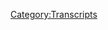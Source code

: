 {{DEFAULTSORT:
    #_TRANSCRIPT_0906:January 9, 2008
}}{{Transcript
    | title         = [[906: January 9, 2008]]
    | caption       = [https://knowledgefight.libsyn.com/906-january-9-2008 Listen to this episode on Libsyn]
    | episodeNumber = [[906: January 9, 2008|906]]
    | length        = 01:45:08
}}

{{MessageBox
    | header     = Warning: Bot Generated Content
    | text       = This transcript was automatically generated by transcription software and likely contains many mistakes and misattributions. Please check the audio for definitive quotes, attribution, and context.
    | image      = N3yvass4myg91.webp
    | imagewidth = 50px
    | id         = warning
}}

{{TranscriptBlock
    | name      = Unknown Speaker
    | timestamp = 00:00:00.000
    | text      = N-n-n-n-n-n-n-knowledgefight Dan and Jordan, I am sweating
}}

{{TranscriptBlock
    | name      = Unknown Speaker
    | timestamp = 00:00:18.359
    | text      = knowledgefight.com It's time to pray
}}

{{TranscriptBlock
    | name      = Unknown Speaker
    | timestamp = 00:00:21.559
    | text      = I have great respect for knowledgefight knowledgefight
}}

{{TranscriptBlock
    | name      = Unknown Speaker
    | timestamp = 00:00:25.399
    | text      = I'm sick of them posing as if they're the good guys
}}

{{TranscriptBlock
    | name      = Unknown Speaker
    | timestamp = 00:00:27.640
    | text      = Shang, we are the bad guys Knowledge Fight
}}

{{TranscriptBlock
    | name      = Unknown Speaker
    | timestamp = 00:00:30.280
    | text      = Dan and Jordan Knowledge Fight
}}

{{TranscriptBlock
    | name      = Unknown Speaker
    | timestamp = 00:00:32.359
    | text      = That'll work, that'll work, that'll work I need, I need money
}}

{{TranscriptBlock
    | name      = Unknown Speaker
    | timestamp = 00:00:36.679
    | text      = That'll work, that'll work, that'll work Andy and Chansy, Andy and Chansy
}}

{{TranscriptBlock
    | name      = Unknown Speaker
    | timestamp = 00:00:42.380
    | text      = Stop it, Andy and Chan, Andy and Chansys It's time to pray
}}

{{TranscriptBlock
    | name      = Unknown Speaker
    | timestamp = 00:00:47.320
    | text      = Andy and Chansys, you're on the Air, thanks for holding
}}

{{TranscriptBlock
    | name      = Unknown Speaker
    | timestamp = 00:00:49.640
    | text      = Hello, Alex, I'm a first-time caller and a huge fan
}}

{{TranscriptBlock
    | name      = Unknown Speaker
    | timestamp = 00:00:51.799
    | text      = I love your work knowledgefight
}}

{{TranscriptBlock
    | name      = Unknown Speaker
    | timestamp = 00:00:54.060
    | text      = N-n-n-n-n-knowledgefight.com
}}

{{TranscriptBlock
    | name      = Unknown Speaker
    | timestamp = 00:00:57.179
    | text      = I love you.
}}

{{TranscriptBlock
    | name      = Unknown Speaker
    | timestamp = 00:00:58.179
    | text      = Hey everybody!
}}

{{TranscriptBlock
    | name      = Unknown Speaker
    | timestamp = 00:00:59.179
    | text      = Welcome back to Knowledge Right, I'm Dan.
}}

{{TranscriptBlock
    | name      = Unknown Speaker
    | timestamp = 00:01:00.179
    | text      = I'm Jordan.
}}

{{TranscriptBlock
    | name      = Unknown Speaker
    | timestamp = 00:01:01.179
    | text      = We're a couple dudes.
}}

{{TranscriptBlock
    | name      = Unknown Speaker
    | timestamp = 00:01:02.179
    | text      = I'd like to sit around, worship at the altar of Selene, and talk a little bit about Alex
}}

{{TranscriptBlock
    | name      = Unknown Speaker
    | timestamp = 00:01:06.099
    | text      = Jones.
}}

{{TranscriptBlock
    | name      = Unknown Speaker
    | timestamp = 00:01:07.099
    | text      = Oh, indeed we are.
}}

{{TranscriptBlock
    | name      = Unknown Speaker
    | timestamp = 00:01:08.099
    | text      = Dan.
}}

{{TranscriptBlock
    | name      = Unknown Speaker
    | timestamp = 00:01:09.099
    | text      = Jordan.
}}

{{TranscriptBlock
    | name      = Unknown Speaker
    | timestamp = 00:01:10.099
    | text      = Dan.
}}

{{TranscriptBlock
    | name      = Unknown Speaker
    | timestamp = 00:01:11.099
    | text      = Jordan.
}}

{{TranscriptBlock
    | name      = Unknown Speaker
    | timestamp = 00:01:12.099
    | text      = Quick question for you.
}}

{{TranscriptBlock
    | name      = Unknown Speaker
    | timestamp = 00:01:13.099
    | text      = What's up?
}}

{{TranscriptBlock
    | name      = Unknown Speaker
    | timestamp = 00:01:14.099
    | text      = What's your bright spot today, bud?
}}

{{TranscriptBlock
    | name      = Unknown Speaker
    | timestamp = 00:01:15.099
    | text      = My bright spot today, Jordan, because I fucked it up on the last episode.
}}

{{TranscriptBlock
    | name      = Unknown Speaker
    | timestamp = 00:01:16.099
    | text      = Sure.
}}

{{TranscriptBlock
    | name      = Unknown Speaker
    | timestamp = 00:01:17.099
    | text      = And I forgot.
}}

{{TranscriptBlock
    | name      = Unknown Speaker
    | timestamp = 00:01:18.099
    | text      = Yeah.
}}

{{TranscriptBlock
    | name      = Unknown Speaker
    | timestamp = 00:01:19.099
    | text      = Got the stackies back going.
}}

{{TranscriptBlock
    | name      = Unknown Speaker
    | timestamp = 00:01:20.099
    | text      = Nice.
}}

{{TranscriptBlock
    | name      = Unknown Speaker
    | timestamp = 00:01:21.099
    | text      = That's stackies.substack.com.
}}

{{TranscriptBlock
    | name      = Unknown Speaker
    | timestamp = 00:01:22.099
    | text      = Indeed.
}}

{{TranscriptBlock
    | name      = Unknown Speaker
    | timestamp = 00:01:23.099
    | text      = They got a post out on Friday.
}}

{{TranscriptBlock
    | name      = Unknown Speaker
    | timestamp = 00:01:24.099
    | text      = Mm-hmm.
}}

{{TranscriptBlock
    | name      = Unknown Speaker
    | timestamp = 00:01:25.099
    | text      = And I fucked up again.
}}

{{TranscriptBlock
    | name      = Unknown Speaker
    | timestamp = 00:01:26.099
    | text      = How'd you fuck up this time?
}}

{{TranscriptBlock
    | name      = Unknown Speaker
    | timestamp = 00:01:27.099
    | text      = Well, I always feel like everybody gets so much fucking spam, and so much...
}}

{{TranscriptBlock
    | name      = Unknown Speaker
    | timestamp = 00:01:32.299
    | text      = Sure.
}}

{{TranscriptBlock
    | name      = Unknown Speaker
    | timestamp = 00:01:33.299
    | text      = And so there's a drop-down menu when you're publishing a post, and it says, send to all
}}

{{TranscriptBlock
    | name      = Unknown Speaker
    | timestamp = 00:01:36.859
    | text      = subscribers through email.
}}

{{TranscriptBlock
    | name      = Unknown Speaker
    | timestamp = 00:01:38.780
    | text      = Which makes sense.
}}

{{TranscriptBlock
    | name      = Unknown Speaker
    | timestamp = 00:01:39.780
    | text      = They're the ones who subscribed.
}}

{{TranscriptBlock
    | name      = Unknown Speaker
    | timestamp = 00:01:40.780
    | text      = It does.
}}

{{TranscriptBlock
    | name      = Unknown Speaker
    | timestamp = 00:01:41.780
    | text      = And the idea is they want the email.
}}

{{TranscriptBlock
    | name      = Unknown Speaker
    | timestamp = 00:01:42.939
    | text      = Right.
}}

{{TranscriptBlock
    | name      = Unknown Speaker
    | timestamp = 00:01:43.939
    | text      = Yes, it's an active choice.
}}

{{TranscriptBlock
    | name      = Unknown Speaker
    | timestamp = 00:01:44.939
    | text      = I unchecked that, though.
}}

{{TranscriptBlock
    | name      = Unknown Speaker
    | timestamp = 00:01:45.939
    | text      = That's the wrong check!
}}

{{TranscriptBlock
    | name      = Unknown Speaker
    | timestamp = 00:01:46.939
    | text      = Exactly.
}}

{{TranscriptBlock
    | name      = Unknown Speaker
    | timestamp = 00:01:47.939
    | text      = I unchecked that, and so I'm like, I don't think a lot of people actually knew this happened,
}}

{{TranscriptBlock
    | name      = Unknown Speaker
    | timestamp = 00:01:51.180
    | text      = or this came out, or were reminded.
}}

{{TranscriptBlock
    | name      = Unknown Speaker
    | timestamp = 00:01:53.379
    | text      = So I think there's an option where I can send the post to everybody, so I may end up doing
}}

{{TranscriptBlock
    | name      = Unknown Speaker
    | timestamp = 00:01:58.939
    | text      = that after the fact.
}}

{{TranscriptBlock
    | name      = Unknown Speaker
    | timestamp = 00:02:00.459
    | text      = I still have been thinking about, should I do that?
}}

{{TranscriptBlock
    | name      = Unknown Speaker
    | timestamp = 00:02:03.299
    | text      = Is that bothering people?
}}

{{TranscriptBlock
    | name      = Unknown Speaker
    | timestamp = 00:02:04.700
    | text      = Yes!
}}

{{TranscriptBlock
    | name      = Unknown Speaker
    | timestamp = 00:02:05.700
    | text      = No!
}}

{{TranscriptBlock
    | name      = Unknown Speaker
    | timestamp = 00:02:06.700
    | text      = Of course.
}}

{{TranscriptBlock
    | name      = Unknown Speaker
    | timestamp = 00:02:07.700
    | text      = Of all the things that you do, this is the one time you're like, please send me email.
}}

{{TranscriptBlock
    | name      = Unknown Speaker
    | timestamp = 00:02:13.180
    | text      = I have to go out of my way to not get emails from people.
}}

{{TranscriptBlock
    | name      = Unknown Speaker
    | timestamp = 00:02:17.020
    | text      = In this case, people are going, please!
}}

{{TranscriptBlock
    | name      = Unknown Speaker
    | timestamp = 00:02:18.979
    | text      = Click!
}}

{{TranscriptBlock
    | name      = Unknown Speaker
    | timestamp = 00:02:19.979
    | text      = I'm sure.
}}

{{TranscriptBlock
    | name      = Unknown Speaker
    | timestamp = 00:02:20.979
    | text      = I mean, if you subscribe, you probably want to be reminded.
}}

{{TranscriptBlock
    | name      = Unknown Speaker
    | timestamp = 00:02:22.439
    | text      = But yeah, anyway, that's there.
}}

{{TranscriptBlock
    | name      = Unknown Speaker
    | timestamp = 00:02:25.680
    | text      = If you want to find it directly, that's where it's at.
}}

{{TranscriptBlock
    | name      = Unknown Speaker
    | timestamp = 00:02:27.699
    | text      = Do it!
}}

{{TranscriptBlock
    | name      = Unknown Speaker
    | timestamp = 00:02:28.699
    | text      = And it's good times.
}}

{{TranscriptBlock
    | name      = Unknown Speaker
    | timestamp = 00:02:29.699
    | text      = And then you'll get an email later.
}}

{{TranscriptBlock
    | name      = Unknown Speaker
    | timestamp = 00:02:30.699
    | text      = Yep, probably.
}}

{{TranscriptBlock
    | name      = Unknown Speaker
    | timestamp = 00:02:31.699
    | text      = Just ignore that.
}}

{{TranscriptBlock
    | name      = Unknown Speaker
    | timestamp = 00:02:32.699
    | text      = From me.
}}

{{TranscriptBlock
    | name      = Unknown Speaker
    | timestamp = 00:02:33.699
    | text      = Hey!
}}

{{TranscriptBlock
    | name      = Unknown Speaker
    | timestamp = 00:02:34.699
    | text      = Hey!
}}

{{TranscriptBlock
    | name      = Unknown Speaker
    | timestamp = 00:02:35.699
    | text      = Are you reading yet?
}}

{{TranscriptBlock
    | name      = Unknown Speaker
    | timestamp = 00:02:36.699
    | text      = Jordan will hack my Hack the Substack in order to take care of this.
}}

{{TranscriptBlock
    | name      = Unknown Speaker
    | timestamp = 00:02:38.379
    | text      = That's the plan.
}}

{{TranscriptBlock
    | name      = Unknown Speaker
    | timestamp = 00:02:39.379
    | text      = So what's your bright spot?
}}

{{TranscriptBlock
    | name      = Unknown Speaker
    | timestamp = 00:02:40.379
    | text      = My bright spot, the wife and I went to a movie theater for the first time in five years.
}}

{{TranscriptBlock
    | name      = Unknown Speaker
    | timestamp = 00:02:46.219
    | text      = I knew this was coming.
}}

{{TranscriptBlock
    | name      = Unknown Speaker
    | timestamp = 00:02:47.419
    | text      = Yeah, and we saw Dune!
}}

{{TranscriptBlock
    | name      = Unknown Speaker
    | timestamp = 00:02:48.819
    | text      = Right.
}}

{{TranscriptBlock
    | name      = Unknown Speaker
    | timestamp = 00:02:49.819
    | text      = Yep, it was good.
}}

{{TranscriptBlock
    | name      = Unknown Speaker
    | timestamp = 00:02:50.819
    | text      = Cool.
}}

{{TranscriptBlock
    | name      = Unknown Speaker
    | timestamp = 00:02:51.819
    | text      = Did you get some spice?
}}

{{TranscriptBlock
    | name      = Unknown Speaker
    | timestamp = 00:02:52.819
    | text      = Uh, I did not get any spice.
}}

{{TranscriptBlock
    | name      = Unknown Speaker
    | timestamp = 00:02:54.979
    | text      = There was plenty of spice.
}}

{{TranscriptBlock
    | name      = Unknown Speaker
    | timestamp = 00:02:55.979
    | text      = It was good.
}}

{{TranscriptBlock
    | name      = Unknown Speaker
    | timestamp = 00:02:56.979
    | text      = Did you get the much-memed popcorn bucket?
}}

{{TranscriptBlock
    | name      = Unknown Speaker
    | timestamp = 00:02:59.539
    | text      = No, we went to the Logan Theater, which is infinitely better.
}}

{{TranscriptBlock
    | name      = Unknown Speaker
    | timestamp = 00:03:03.620
    | text      = I don't even know if that popcorn bucket's real.
}}

{{TranscriptBlock
    | name      = Unknown Speaker
    | timestamp = 00:03:05.300
    | text      = I just keep seeing pictures of it on Twitter.
}}

{{TranscriptBlock
    | name      = Unknown Speaker
    | timestamp = 00:03:07.259
    | text      = I don't want any part of any, but I don't even want the internet in my life.
}}

{{TranscriptBlock
    | name      = Unknown Speaker
    | timestamp = 00:03:10.300
    | text      = If I worked at a movie theater, I would replace the bottles of the yellow salt that they put
}}

{{TranscriptBlock
    | name      = Unknown Speaker
    | timestamp = 00:03:15.659
    | text      = on the popcorn and label it spice.
}}

{{TranscriptBlock
    | name      = Unknown Speaker
    | timestamp = 00:03:18.099
    | text      = Well, yeah, melange.
}}

{{TranscriptBlock
    | name      = Unknown Speaker
    | timestamp = 00:03:19.099
    | text      = Uh huh.
}}

{{TranscriptBlock
    | name      = Unknown Speaker
    | timestamp = 00:03:20.099
    | text      = If you will.
}}

{{TranscriptBlock
    | name      = Unknown Speaker
    | timestamp = 00:03:21.099
    | text      = I don't want to cater to nerds that much.
}}

{{TranscriptBlock
    | name      = Unknown Speaker
    | timestamp = 00:03:22.099
    | text      = No, you just label it spice.
}}

{{TranscriptBlock
    | name      = Unknown Speaker
    | timestamp = 00:03:23.099
    | text      = Yeah.
}}

{{TranscriptBlock
    | name      = Unknown Speaker
    | timestamp = 00:03:24.099
    | text      = All right.
}}

{{TranscriptBlock
    | name      = Unknown Speaker
    | timestamp = 00:03:25.099
    | text      = All right.
}}

{{TranscriptBlock
    | name      = Unknown Speaker
    | timestamp = 00:03:26.099
    | text      = Hit the broad.
}}

{{TranscriptBlock
    | name      = Unknown Speaker
    | timestamp = 00:03:27.099
    | text      = Like a half-assed version of it.
}}

{{TranscriptBlock
    | name      = Unknown Speaker
    | timestamp = 00:03:28.099
    | text      = And I'd have everybody dress up like worms.
}}

{{TranscriptBlock
    | name      = Unknown Speaker
    | timestamp = 00:03:29.099
    | text      = Yeah.
}}

{{TranscriptBlock
    | name      = Unknown Speaker
    | timestamp = 00:03:30.099
    | text      = I know very little about Dune.
}}

{{TranscriptBlock
    | name      = Unknown Speaker
    | timestamp = 00:03:31.099
    | text      = These are the references I have.
}}

{{TranscriptBlock
    | name      = Unknown Speaker
    | timestamp = 00:03:32.099
    | text      = I think you've crushed it so far.
}}

{{TranscriptBlock
    | name      = Unknown Speaker
    | timestamp = 00:03:33.860
    | text      = You've nailed it.
}}

{{TranscriptBlock
    | name      = Unknown Speaker
    | timestamp = 00:03:34.860
    | text      = One hundred percent.
}}

{{TranscriptBlock
    | name      = Unknown Speaker
    | timestamp = 00:03:35.860
    | text      = I've heard it's good.
}}

{{TranscriptBlock
    | name      = Unknown Speaker
    | timestamp = 00:03:36.860
    | text      = I've heard the movie's good.
}}

{{TranscriptBlock
    | name      = Unknown Speaker
    | timestamp = 00:03:37.860
    | text      = It's really good.
}}

{{TranscriptBlock
    | name      = Unknown Speaker
    | timestamp = 00:03:38.860
    | text      = I would recommend, like, watch them both.
}}

{{TranscriptBlock
    | name      = Unknown Speaker
    | timestamp = 00:03:41.180
    | text      = When it comes out, I think you'd actually really enjoy watching them, but only if you
}}

{{TranscriptBlock
    | name      = Unknown Speaker
    | timestamp = 00:03:45.139
    | text      = watch them both at your leisure.
}}

{{TranscriptBlock
    | name      = Unknown Speaker
    | timestamp = 00:03:48.159
    | text      = You got about five hours to invest, right?
}}

{{TranscriptBlock
    | name      = Unknown Speaker
    | timestamp = 00:03:51.379
    | text      = Spend a day, you know, maybe take an hour off the same way people read Dune, experience
}}

{{TranscriptBlock
    | name      = Unknown Speaker
    | timestamp = 00:03:57.240
    | text      = the movie.
}}

{{TranscriptBlock
    | name      = Unknown Speaker
    | timestamp = 00:03:58.240
    | text      = Sure.
}}

{{TranscriptBlock
    | name      = Unknown Speaker
    | timestamp = 00:03:59.240
    | text      = Be like, ah, this is really boring.
}}

{{TranscriptBlock
    | name      = Unknown Speaker
    | timestamp = 00:04:00.240
    | text      = You're talking about, like, with an intermission or something.
}}

{{TranscriptBlock
    | name      = Unknown Speaker
    | timestamp = 00:04:01.240
    | text      = Take a shit, you know?
}}

{{TranscriptBlock
    | name      = Unknown Speaker
    | timestamp = 00:04:02.240
    | text      = Sure.
}}

{{TranscriptBlock
    | name      = Unknown Speaker
    | timestamp = 00:04:03.240
    | text      = And then watch it while you're doing that, and then turn it off, and then move on to
}}

{{TranscriptBlock
    | name      = Unknown Speaker
    | timestamp = 00:04:06.340
    | text      = another thing.
}}

{{TranscriptBlock
    | name      = Unknown Speaker
    | timestamp = 00:04:07.340
    | text      = See, for me, I don't really ever have the drive to watch movies.
}}

{{TranscriptBlock
    | name      = Unknown Speaker
    | timestamp = 00:04:11.939
    | text      = Sure.
}}

{{TranscriptBlock
    | name      = Unknown Speaker
    | timestamp = 00:04:12.939
    | text      = And so I feel like I'd need to go to a theater to watch it.
}}

{{TranscriptBlock
    | name      = Unknown Speaker
    | timestamp = 00:04:15.500
    | text      = Yeah.
}}

{{TranscriptBlock
    | name      = Unknown Speaker
    | timestamp = 00:04:16.500
    | text      = It would need to be an appointment thing.
}}

{{TranscriptBlock
    | name      = Unknown Speaker
    | timestamp = 00:04:17.500
    | text      = But, yeah, maybe I'll watch them down the road.
}}

{{TranscriptBlock
    | name      = Unknown Speaker
    | timestamp = 00:04:20.379
    | text      = Also, it's great.
}}

{{TranscriptBlock
    | name      = Unknown Speaker
    | timestamp = 00:04:21.379
    | text      = I mean, it's just, I would watch it in the theater just because it's, like, big.
}}

{{TranscriptBlock
    | name      = Unknown Speaker
    | timestamp = 00:04:25.220
    | text      = It's big.
}}

{{TranscriptBlock
    | name      = Unknown Speaker
    | timestamp = 00:04:26.220
    | text      = Big old worms.
}}

{{TranscriptBlock
    | name      = Unknown Speaker
    | timestamp = 00:04:27.220
    | text      = Yeah, yeah, yeah, yeah.
}}

{{TranscriptBlock
    | name      = Unknown Speaker
    | timestamp = 00:04:28.220
    | text      = So you know somebody else who probably watched Dune?
}}

{{TranscriptBlock
    | name      = Unknown Speaker
    | timestamp = 00:04:29.500
    | text      = Probably Alex.
}}

{{TranscriptBlock
    | name      = Unknown Speaker
    | timestamp = 00:04:30.500
    | text      = Alex Jones?
}}

{{TranscriptBlock
    | name      = Unknown Speaker
    | timestamp = 00:04:31.500
    | text      = I would assume so.
}}

{{TranscriptBlock
    | name      = Unknown Speaker
    | timestamp = 00:04:32.500
    | text      = I would assume so.
}}

{{TranscriptBlock
    | name      = Unknown Speaker
    | timestamp = 00:04:33.500
    | text      = But we're not going to be talking about the present day.
}}

{{TranscriptBlock
    | name      = Unknown Speaker
    | timestamp = 00:04:34.939
    | text      = We have an episode to go over from the past.
}}

{{TranscriptBlock
    | name      = Unknown Speaker
    | timestamp = 00:04:37.500
    | text      = Sure.
}}

{{TranscriptBlock
    | name      = Unknown Speaker
    | timestamp = 00:04:38.500
    | text      = But we'll get down to business on exactly what happened there.
}}

{{TranscriptBlock
    | name      = Unknown Speaker
    | timestamp = 00:04:40.899
    | text      = But before we do, let's say hello to some new walks.
}}

{{TranscriptBlock
    | name      = Unknown Speaker
    | timestamp = 00:04:43.339
    | text      = Ooh, that's a great idea.
}}

{{TranscriptBlock
    | name      = Unknown Speaker
    | timestamp = 00:04:44.339
    | text      = So first, we can solve the great Chicagoland potato tomato debate through protoplast fusion
}}

{{TranscriptBlock
    | name      = Unknown Speaker
    | timestamp = 00:04:50.180
    | text      = creating pomatos, parentheses, this is a real thing.
}}

{{TranscriptBlock
    | name      = Unknown Speaker
    | timestamp = 00:04:53.379
    | text      = Thank you so much.
}}

{{TranscriptBlock
    | name      = Unknown Speaker
    | timestamp = 00:04:54.379
    | text      = You are now a policy wonk.
}}

{{TranscriptBlock
    | name      = Unknown Speaker
    | timestamp = 00:04:55.379
    | text      = I'm a policy wonk.
}}

{{TranscriptBlock
    | name      = Unknown Speaker
    | timestamp = 00:04:56.379
    | text      = Thank you very much.
}}

{{TranscriptBlock
    | name      = Unknown Speaker
    | timestamp = 00:04:57.379
    | text      = Thank you.
}}

{{TranscriptBlock
    | name      = Unknown Speaker
    | timestamp = 00:04:58.379
    | text      = Next, Alex Jones is basically a pin-shawn character come to life except his name is
}}

{{TranscriptBlock
    | name      = Unknown Speaker
    | timestamp = 00:05:01.180
    | text      = too boring.
}}

{{TranscriptBlock
    | name      = Unknown Speaker
    | timestamp = 00:05:02.180
    | text      = It should be like frothing ham owl glass or something.
}}

{{TranscriptBlock
    | name      = Unknown Speaker
    | timestamp = 00:05:05.579
    | text      = Thank you so much.
}}

{{TranscriptBlock
    | name      = Unknown Speaker
    | timestamp = 00:05:06.579
    | text      = You are now a policy wonk.
}}

{{TranscriptBlock
    | name      = Unknown Speaker
    | timestamp = 00:05:07.579
    | text      = I'm a policy wonk.
}}

{{TranscriptBlock
    | name      = Unknown Speaker
    | timestamp = 00:05:08.579
    | text      = Thank you very much.
}}

{{TranscriptBlock
    | name      = Unknown Speaker
    | timestamp = 00:05:09.579
    | text      = Thank you.
}}

{{TranscriptBlock
    | name      = Unknown Speaker
    | timestamp = 00:05:10.579
    | text      = Next, today's Trucker Speed is brought to you by Raid Shadow Legends.
}}

{{TranscriptBlock
    | name      = Unknown Speaker
    | timestamp = 00:05:12.819
    | text      = Thank you so much, you are now a policy wonk.
}}

{{TranscriptBlock
    | name      = Unknown Speaker
    | timestamp = 00:05:14.379
    | text      = I'm a policy wonk.
}}

{{TranscriptBlock
    | name      = Unknown Speaker
    | timestamp = 00:05:15.379
    | text      = Thank you very much.
}}

{{TranscriptBlock
    | name      = Unknown Speaker
    | timestamp = 00:05:16.379
    | text      = Thank you.
}}

{{TranscriptBlock
    | name      = Unknown Speaker
    | timestamp = 00:05:17.379
    | text      = Next, multiversestonight, ooh, multiverses, ooh, see, I keep putting the parentheses on
}}

{{TranscriptBlock
    | name      = Unknown Speaker
    | timestamp = 00:05:22.339
    | text      = the wrong word.
}}

{{TranscriptBlock
    | name      = Unknown Speaker
    | timestamp = 00:05:23.339
    | text      = Okay, I gotcha.
}}

{{TranscriptBlock
    | name      = Unknown Speaker
    | timestamp = 00:05:24.339
    | text      = Multiversetonights, Thomas Townley, thank you so much, you are now a policy wonk.
}}

{{TranscriptBlock
    | name      = Unknown Speaker
    | timestamp = 00:05:27.180
    | text      = I'm a policy wonk.
}}

{{TranscriptBlock
    | name      = Unknown Speaker
    | timestamp = 00:05:28.339
    | text      = Thank you very much.
}}

{{TranscriptBlock
    | name      = Unknown Speaker
    | timestamp = 00:05:29.339
    | text      = Thank you.
}}

{{TranscriptBlock
    | name      = Unknown Speaker
    | timestamp = 00:05:30.339
    | text      = And I don't think I ever applied for a shout-out, just Robert is fine for that.
}}

{{TranscriptBlock
    | name      = Unknown Speaker
    | timestamp = 00:05:32.980
    | text      = Thank you so much, you are now a policy wonk.
}}

{{TranscriptBlock
    | name      = Unknown Speaker
    | timestamp = 00:05:34.420
    | text      = I'm a policy wonk.
}}

{{TranscriptBlock
    | name      = Unknown Speaker
    | timestamp = 00:05:35.420
    | text      = Thank you very much.
}}

{{TranscriptBlock
    | name      = Unknown Speaker
    | timestamp = 00:05:36.420
    | text      = Thank you.
}}

{{TranscriptBlock
    | name      = Unknown Speaker
    | timestamp = 00:05:37.420
    | text      = And we got a technocratic in the mix, Jordan, so thank you so much to I Made a Patreon to
}}

{{TranscriptBlock
    | name      = Unknown Speaker
    | timestamp = 00:05:41.180
    | text      = support Yiff Games and this podcast.
}}

{{TranscriptBlock
    | name      = Unknown Speaker
    | timestamp = 00:05:43.420
    | text      = Don't tell my wife.
}}

{{TranscriptBlock
    | name      = Unknown Speaker
    | timestamp = 00:05:44.420
    | text      = Thank you so much, you are now a technocrat.
}}

{{TranscriptBlock
    | name      = Unknown Speaker
    | timestamp = 00:05:45.740
    | text      = I'm a policy wonk.
}}

{{TranscriptBlock
    | name      = Unknown Speaker
    | timestamp = 00:05:46.740
    | text      = Four stars.
}}

{{TranscriptBlock
    | name      = Unknown Speaker
    | timestamp = 00:05:47.740
    | text      = Go home to your mother and tell her you're brilliant.
}}

{{TranscriptBlock
    | name      = Unknown Speaker
    | timestamp = 00:05:50.420
    | text      = Someone, someone, sodomite sent me a bucket of poop.
}}

{{TranscriptBlock
    | name      = Unknown Speaker
    | timestamp = 00:05:52.339
    | text      = Daddy shark.
}}

{{TranscriptBlock
    | name      = Unknown Speaker
    | timestamp = 00:05:53.339
    | text      = Bomp, bomp, bomp, bomp, bomp.
}}

{{TranscriptBlock
    | name      = Unknown Speaker
    | timestamp = 00:05:54.740
    | text      = Jar Jar Binks has a Caribbean black accent.
}}

{{TranscriptBlock
    | name      = Unknown Speaker
    | timestamp = 00:05:59.180
    | text      = He's a loser, little, little titty baby.
}}

{{TranscriptBlock
    | name      = Unknown Speaker
    | timestamp = 00:06:02.180
    | text      = I don't want to hate black people.
}}

{{TranscriptBlock
    | name      = Unknown Speaker
    | timestamp = 00:06:03.819
    | text      = I renounce Jesus Christ.
}}

{{TranscriptBlock
    | name      = Unknown Speaker
    | timestamp = 00:06:05.139
    | text      = Thank you so much.
}}

{{TranscriptBlock
    | name      = Unknown Speaker
    | timestamp = 00:06:06.139
    | text      = Yes, thank you very much.
}}

{{TranscriptBlock
    | name      = Unknown Speaker
    | timestamp = 00:06:07.139
    | text      = So here's the situation, Jordan.
}}

{{TranscriptBlock
    | name      = Unknown Speaker
    | timestamp = 00:06:08.860
    | text      = Yes.
}}

{{TranscriptBlock
    | name      = Unknown Speaker
    | timestamp = 00:06:09.860
    | text      = I've been going back and trying to get all the episodes for the live shows ready.
}}

{{TranscriptBlock
    | name      = Unknown Speaker
    | timestamp = 00:06:15.300
    | text      = And so through doing that, I end up listening to a bunch of episodes that we don't end up
}}

{{TranscriptBlock
    | name      = Unknown Speaker
    | timestamp = 00:06:18.740
    | text      = using because they're not good or they're not good for live shows.
}}

{{TranscriptBlock
    | name      = Unknown Speaker
    | timestamp = 00:06:22.360
    | text      = But occasionally I come across something that I think is like, oh boy, this is something
}}

{{TranscriptBlock
    | name      = Unknown Speaker
    | timestamp = 00:06:26.779
    | text      = that we should talk about.
}}

{{TranscriptBlock
    | name      = Unknown Speaker
    | timestamp = 00:06:28.459
    | text      = It's just not good for on a stage.
}}

{{TranscriptBlock
    | name      = Unknown Speaker
    | timestamp = 00:06:30.379
    | text      = That happens.
}}

{{TranscriptBlock
    | name      = Unknown Speaker
    | timestamp = 00:06:31.379
    | text      = And so I did find one such episode.
}}

{{TranscriptBlock
    | name      = Unknown Speaker
    | timestamp = 00:06:33.860
    | text      = I thought, okay, this would be an interesting thing to cover.
}}

{{TranscriptBlock
    | name      = Unknown Speaker
    | timestamp = 00:06:36.779
    | text      = It's sort of out of the blue.
}}

{{TranscriptBlock
    | name      = Unknown Speaker
    | timestamp = 00:06:38.060
    | text      = I could use a little break from the Elon Musk saga at the present day.
}}

{{TranscriptBlock
    | name      = Unknown Speaker
    | timestamp = 00:06:41.139
    | text      = Please, dear Lord.
}}

{{TranscriptBlock
    | name      = Unknown Speaker
    | timestamp = 00:06:42.139
    | text      = Yes.
}}

{{TranscriptBlock
    | name      = Unknown Speaker
    | timestamp = 00:06:43.139
    | text      = So I wanted to go to the past.
}}

{{TranscriptBlock
    | name      = Unknown Speaker
    | timestamp = 00:06:44.139
    | text      = So I decided there were two options.
}}

{{TranscriptBlock
    | name      = Unknown Speaker
    | timestamp = 00:06:45.620
    | text      = We could continue in 2004, which we're not abandoning, but it would be, we could go to
}}

{{TranscriptBlock
    | name      = Unknown Speaker
    | timestamp = 00:06:50.019
    | text      = the 2004 or we could do this episode that I decided was good, but not for a live episode.
}}

{{TranscriptBlock
    | name      = Unknown Speaker
    | timestamp = 00:06:55.019
    | text      = Right.
}}

{{TranscriptBlock
    | name      = Unknown Speaker
    | timestamp = 00:06:56.019
    | text      = So you gave me the option.
}}

{{TranscriptBlock
    | name      = Unknown Speaker
    | timestamp = 00:06:57.019
    | text      = I texted you out of the blue, A or B. Now here's the thing.
}}

{{TranscriptBlock
    | name      = Unknown Speaker
    | timestamp = 00:07:02.860
    | text      = I chose the other one and you've decided we're going to go with this one.
}}

{{TranscriptBlock
    | name      = Unknown Speaker
    | timestamp = 00:07:06.019
    | text      = Yes, I gave you the illusion of choice because it wasn't about what you actually chose.
}}

{{TranscriptBlock
    | name      = Unknown Speaker
    | timestamp = 00:07:12.620
    | text      = It was how I would feel after you made the choice.
}}

{{TranscriptBlock
    | name      = Unknown Speaker
    | timestamp = 00:07:15.860
    | text      = Okay.
}}

{{TranscriptBlock
    | name      = Unknown Speaker
    | timestamp = 00:07:16.860
    | text      = So if I chose randomly incorrectly and you felt like, oh, we should have done that.
}}

{{TranscriptBlock
    | name      = Unknown Speaker
    | timestamp = 00:07:21.980
    | text      = That would tip you over the edge into deciding which one to do.
}}

{{TranscriptBlock
    | name      = Unknown Speaker
    | timestamp = 00:07:24.939
    | text      = I wasn't sure which one I wanted to do.
}}

{{TranscriptBlock
    | name      = Unknown Speaker
    | timestamp = 00:07:27.779
    | text      = I wasn't sure if I was like really fully into doing this episode.
}}

{{TranscriptBlock
    | name      = Unknown Speaker
    | timestamp = 00:07:31.939
    | text      = So I wanted you to either choose it and see how I felt or you chose the other one and
}}

{{TranscriptBlock
    | name      = Unknown Speaker
    | timestamp = 00:07:36.220
    | text      = see if I was disappointed.
}}

{{TranscriptBlock
    | name      = Unknown Speaker
    | timestamp = 00:07:37.779
    | text      = That is fascinating because that suggests that the best way for you to chart a path
}}

{{TranscriptBlock
    | name      = Unknown Speaker
    | timestamp = 00:07:44.899
    | text      = forward is through regret.
}}

{{TranscriptBlock
    | name      = Unknown Speaker
    | timestamp = 00:07:46.980
    | text      = Uh, duh.
}}

{{TranscriptBlock
    | name      = Unknown Speaker
    | timestamp = 00:07:48.420
    | text      = But that's not possible from an entropic standpoint.
}}

{{TranscriptBlock
    | name      = Unknown Speaker
    | timestamp = 00:07:52.259
    | text      = Sure.
}}

{{TranscriptBlock
    | name      = Unknown Speaker
    | timestamp = 00:07:53.259
    | text      = So we need to predict what is going to go wrong for you in the future so you can not
}}

{{TranscriptBlock
    | name      = Unknown Speaker
    | timestamp = 00:07:56.779
    | text      = do that.
}}

{{TranscriptBlock
    | name      = Unknown Speaker
    | timestamp = 00:07:57.779
    | text      = Trust me, my brain is constantly thinking of the ways things could go wrong.
}}

{{TranscriptBlock
    | name      = Unknown Speaker
    | timestamp = 00:08:00.579
    | text      = But anyway, this episode is January 9th, 2008.
}}

{{TranscriptBlock
    | name      = Unknown Speaker
    | timestamp = 00:08:06.980
    | text      = I will not tell you what episode this could have been for the live show.
}}

{{TranscriptBlock
    | name      = Unknown Speaker
    | timestamp = 00:08:10.579
    | text      = I won't tell you.
}}

{{TranscriptBlock
    | name      = Unknown Speaker
    | timestamp = 00:08:11.579
    | text      = Okay.
}}

{{TranscriptBlock
    | name      = Unknown Speaker
    | timestamp = 00:08:12.579
    | text      = I won't tell you why this day was chosen.
}}

{{TranscriptBlock
    | name      = Unknown Speaker
    | timestamp = 00:08:13.860
    | text      = I won't tell you what city.
}}

{{TranscriptBlock
    | name      = Unknown Speaker
    | timestamp = 00:08:15.139
    | text      = All right.
}}

{{TranscriptBlock
    | name      = Unknown Speaker
    | timestamp = 00:08:16.139
    | text      = Nothing.
}}

{{TranscriptBlock
    | name      = Unknown Speaker
    | timestamp = 00:08:17.139
    | text      = Okay.
}}

{{TranscriptBlock
    | name      = Unknown Speaker
    | timestamp = 00:08:18.139
    | text      = None of that.
}}

{{TranscriptBlock
    | name      = Unknown Speaker
    | timestamp = 00:08:19.139
    | text      = Okay.
}}

{{TranscriptBlock
    | name      = Unknown Speaker
    | timestamp = 00:08:20.139
    | text      = January 8th.
}}

{{TranscriptBlock
    | name      = Unknown Speaker
    | timestamp = 00:08:21.139
    | text      = It might've been for Toronto.
}}

{{TranscriptBlock
    | name      = Unknown Speaker
    | timestamp = 00:08:22.139
    | text      = 2008.
}}

{{TranscriptBlock
    | name      = Unknown Speaker
    | timestamp = 00:08:23.139
    | text      = Uh-huh.
}}

{{TranscriptBlock
    | name      = Unknown Speaker
    | timestamp = 00:08:24.139
    | text      = January 9th, 2008.
}}

{{TranscriptBlock
    | name      = Unknown Speaker
    | timestamp = 00:08:25.139
    | text      = January 9th, 2008.
}}

{{TranscriptBlock
    | name      = Unknown Speaker
    | timestamp = 00:08:26.139
    | text      = We're in a recession.
}}

{{TranscriptBlock
    | name      = Unknown Speaker
    | timestamp = 00:08:27.139
    | text      = The financial crash has happened.
}}

{{TranscriptBlock
    | name      = Unknown Speaker
    | timestamp = 00:08:29.699
    | text      = We're all going crazy.
}}

{{TranscriptBlock
    | name      = Unknown Speaker
    | timestamp = 00:08:30.699
    | text      = None of this is a factor in today's show.
}}

{{TranscriptBlock
    | name      = Unknown Speaker
    | timestamp = 00:08:32.820
    | text      = Oh, okay.
}}

{{TranscriptBlock
    | name      = Unknown Speaker
    | timestamp = 00:08:33.820
    | text      = Sorry, I'm just trying to get in the mood.
}}

{{TranscriptBlock
    | name      = Unknown Speaker
    | timestamp = 00:08:35.820
    | text      = No.
}}

{{TranscriptBlock
    | name      = Unknown Speaker
    | timestamp = 00:08:36.820
    | text      = The primary season is upon us, though.
}}

{{TranscriptBlock
    | name      = Unknown Speaker
    | timestamp = 00:08:38.220
    | text      = Right.
}}

{{TranscriptBlock
    | name      = Unknown Speaker
    | timestamp = 00:08:39.220
    | text      = We're in the 2008 primaries and kind of at the beginning.
}}

{{TranscriptBlock
    | name      = Unknown Speaker
    | timestamp = 00:08:43.059
    | text      = The Iowa caucus has happened.
}}

{{TranscriptBlock
    | name      = Unknown Speaker
    | timestamp = 00:08:44.460
    | text      = Oh, yeah?
}}

{{TranscriptBlock
    | name      = Unknown Speaker
    | timestamp = 00:08:45.460
    | text      = So...
}}

{{TranscriptBlock
    | name      = Unknown Speaker
    | timestamp = 00:08:46.460
    | text      = And we just had the New Hampshire primary.
}}

{{TranscriptBlock
    | name      = Unknown Speaker
    | timestamp = 00:08:47.460
    | text      = Okay.
}}

{{TranscriptBlock
    | name      = Unknown Speaker
    | timestamp = 00:08:48.460
    | text      = And that will become the focus of this episode.
}}

{{TranscriptBlock
    | name      = Unknown Speaker
    | timestamp = 00:08:50.580
    | text      = Right.
}}

{{TranscriptBlock
    | name      = Unknown Speaker
    | timestamp = 00:08:51.580
    | text      = Right, right, right.
}}

{{TranscriptBlock
    | name      = Unknown Speaker
    | timestamp = 00:08:52.580
    | text      = It's madness.
}}

{{TranscriptBlock
    | name      = Unknown Speaker
    | timestamp = 00:08:53.580
    | text      = It's absolute madness.
}}

{{TranscriptBlock
    | name      = Unknown Speaker
    | timestamp = 00:08:54.580
    | text      = I'm excited.
}}

{{TranscriptBlock
    | name      = Unknown Speaker
    | timestamp = 00:08:55.580
    | text      = We all remember where we were when the New Hampshire primary of 2008 happened.
}}

{{TranscriptBlock
    | name      = Unknown Speaker
    | timestamp = 00:08:58.340
    | text      = I don't think we do.
}}

{{TranscriptBlock
    | name      = Unknown Speaker
    | timestamp = 00:08:59.659
    | text      = I think some people have some memories of it, but they've also forgotten them.
}}

{{TranscriptBlock
    | name      = Unknown Speaker
    | timestamp = 00:09:03.100
    | text      = Yeah.
}}

{{TranscriptBlock
    | name      = Unknown Speaker
    | timestamp = 00:09:04.100
    | text      = And now we will reawaken those memories.
}}

{{TranscriptBlock
    | name      = Unknown Speaker
    | timestamp = 00:09:05.500
    | text      = Okay.
}}

{{TranscriptBlock
    | name      = Unknown Speaker
    | timestamp = 00:09:06.500
    | text      = Here's where the episode starts off.
}}

{{TranscriptBlock
    | name      = Unknown Speaker
    | timestamp = 00:09:08.159
    | text      = The big national debate for the last two days, I didn't talk about it once yesterday, but
}}

{{TranscriptBlock
    | name      = Unknown Speaker
    | timestamp = 00:09:12.220
    | text      = everybody wants to talk about it, Hillary cried and they're having debates about was
}}

{{TranscriptBlock
    | name      = Unknown Speaker
    | timestamp = 00:09:16.659
    | text      = it real.
}}

{{TranscriptBlock
    | name      = Unknown Speaker
    | timestamp = 00:09:17.659
    | text      = The neocons are saying, oh, yes, it's real.
}}

{{TranscriptBlock
    | name      = Unknown Speaker
    | timestamp = 00:09:20.220
    | text      = She thought she was going to lose, so she cried.
}}

{{TranscriptBlock
    | name      = Unknown Speaker
    | timestamp = 00:09:22.820
    | text      = This is a woman who goes to Kentucky and goes, how are you?
}}

{{TranscriptBlock
    | name      = Unknown Speaker
    | timestamp = 00:09:33.379
    | text      = She comes to Texas and she talks like this.
}}

{{TranscriptBlock
    | name      = Unknown Speaker
    | timestamp = 00:09:36.659
    | text      = I mean, they put videos together online of four or five different fake accents.
}}

{{TranscriptBlock
    | name      = Unknown Speaker
    | timestamp = 00:09:42.139
    | text      = People go to England and adopt an Atlantic or Eastern Buffy, type first and how the third.
}}

{{TranscriptBlock
    | name      = Unknown Speaker
    | timestamp = 00:09:52.980
    | text      = Of course it's fake.
}}

{{TranscriptBlock
    | name      = Unknown Speaker
    | timestamp = 00:09:54.940
    | text      = Why do you obsess on things like that that don't matter?
}}

{{TranscriptBlock
    | name      = Unknown Speaker
    | timestamp = 00:09:58.580
    | text      = It doesn't matter.
}}

{{TranscriptBlock
    | name      = Unknown Speaker
    | timestamp = 00:09:59.580
    | text      = Doesn't matter.
}}

{{TranscriptBlock
    | name      = Unknown Speaker
    | timestamp = 00:10:00.580
    | text      = Wait.
}}

{{TranscriptBlock
    | name      = Unknown Speaker
    | timestamp = 00:10:01.580
    | text      = Mm-hmm.
}}

{{TranscriptBlock
    | name      = Unknown Speaker
    | timestamp = 00:10:02.580
    | text      = So the point of this is not that she changes her accent.
}}

{{TranscriptBlock
    | name      = Unknown Speaker
    | timestamp = 00:10:07.299
    | text      = No, but he likes doing voices, so I think that's a...
}}

{{TranscriptBlock
    | name      = Unknown Speaker
    | timestamp = 00:10:10.220
    | text      = Right.
}}

{{TranscriptBlock
    | name      = Unknown Speaker
    | timestamp = 00:10:11.220
    | text      = The point is you shouldn't care about this thing that I just spent quite a while talking
}}

{{TranscriptBlock
    | name      = Unknown Speaker
    | timestamp = 00:10:15.179
    | text      = about.
}}

{{TranscriptBlock
    | name      = Unknown Speaker
    | timestamp = 00:10:16.179
    | text      = Yeah.
}}

{{TranscriptBlock
    | name      = Unknown Speaker
    | timestamp = 00:10:17.179
    | text      = Gotcha.
}}

{{TranscriptBlock
    | name      = Unknown Speaker
    | timestamp = 00:10:18.179
    | text      = The point is that she does this fake shit, like these accents, so obviously she's faking
}}

{{TranscriptBlock
    | name      = Unknown Speaker
    | timestamp = 00:10:20.899
    | text      = the crying, but also who cares?
}}

{{TranscriptBlock
    | name      = Unknown Speaker
    | timestamp = 00:10:22.659
    | text      = Right.
}}

{{TranscriptBlock
    | name      = Unknown Speaker
    | timestamp = 00:10:23.659
    | text      = Fine.
}}

{{TranscriptBlock
    | name      = Unknown Speaker
    | timestamp = 00:10:24.659
    | text      = Okay.
}}

{{TranscriptBlock
    | name      = Unknown Speaker
    | timestamp = 00:10:25.659
    | text      = So this was a pretty big deal in the 2008 primary season in January when Hillary Clinton
}}

{{TranscriptBlock
    | name      = Unknown Speaker
    | timestamp = 00:10:28.340
    | text      = didn't cry, but welled up a tiny bit when answering questions at an undecided voters
}}

{{TranscriptBlock
    | name      = Unknown Speaker
    | timestamp = 00:10:34.019
    | text      = meeting.
}}

{{TranscriptBlock
    | name      = Unknown Speaker
    | timestamp = 00:10:35.019
    | text      = She was asked how she keeps going on the campaign trail and she said it was hard, but she loved
}}

{{TranscriptBlock
    | name      = Unknown Speaker
    | timestamp = 00:10:38.580
    | text      = the country and while answering, she looked like she was expressing some real emotion.
}}

{{TranscriptBlock
    | name      = Unknown Speaker
    | timestamp = 00:10:43.220
    | text      = This was notable because the press liked to characterize Hillary as a heartless robot
}}

{{TranscriptBlock
    | name      = Unknown Speaker
    | timestamp = 00:10:46.740
    | text      = type in no small part thanks to the inherent misogyny that ran under media coverage back
}}

{{TranscriptBlock
    | name      = Unknown Speaker
    | timestamp = 00:10:51.179
    | text      = then and to a lesser extent still.
}}

{{TranscriptBlock
    | name      = Unknown Speaker
    | timestamp = 00:10:53.659
    | text      = If Hillary showed normal human emotion, she would be branded as too emotional to lead
}}

{{TranscriptBlock
    | name      = Unknown Speaker
    | timestamp = 00:10:57.700
    | text      = on account of her irrational femininity.
}}

{{TranscriptBlock
    | name      = Unknown Speaker
    | timestamp = 00:10:59.740
    | text      = Conversely, if she showed no emotion, she was a calculating power hungry machine with
}}

{{TranscriptBlock
    | name      = Unknown Speaker
    | timestamp = 00:11:04.460
    | text      = ice water in her veins.
}}

{{TranscriptBlock
    | name      = Unknown Speaker
    | timestamp = 00:11:06.580
    | text      = Maybe the media had a negative way to frame her actions no matter how she acted.
}}

{{TranscriptBlock
    | name      = Unknown Speaker
    | timestamp = 00:11:10.860
    | text      = After this incident in 2008, Hillary pulled out an unexpected win in the New Hampshire
}}

{{TranscriptBlock
    | name      = Unknown Speaker
    | timestamp = 00:11:15.419
    | text      = primary largely due to a surge in women voters turning out.
}}

{{TranscriptBlock
    | name      = Unknown Speaker
    | timestamp = 00:11:18.980
    | text      = The polling about this primary was all over the place and part of the reason was the chaotic
}}

{{TranscriptBlock
    | name      = Unknown Speaker
    | timestamp = 00:11:23.179
    | text      = beginning to both the campaigns for Obama and for Hillary.
}}

{{TranscriptBlock
    | name      = Unknown Speaker
    | timestamp = 00:11:27.940
    | text      = Hillary was the presumptive favorite before the primary started and was polling way ahead.
}}

{{TranscriptBlock
    | name      = Unknown Speaker
    | timestamp = 00:11:32.539
    | text      = Then Obama won the Iowa caucuses and Hillary came in third behind Obama and John Edward.
}}

{{TranscriptBlock
    | name      = Unknown Speaker
    | timestamp = 00:11:39.100
    | text      = Obama carried that momentum and Hillary's campaign took a huge hit in people's estimation.
}}

{{TranscriptBlock
    | name      = Unknown Speaker
    | timestamp = 00:11:44.059
    | text      = Polling numbers went way down.
}}

{{TranscriptBlock
    | name      = Unknown Speaker
    | timestamp = 00:11:46.100
    | text      = This is part of what's in the background of that question she was asked at the voter meeting
}}

{{TranscriptBlock
    | name      = Unknown Speaker
    | timestamp = 00:11:49.299
    | text      = about how she keeps going.
}}

{{TranscriptBlock
    | name      = Unknown Speaker
    | timestamp = 00:11:51.259
    | text      = It obviously wasn't all about her emotional moment but she overperformed in New Hampshire
}}

{{TranscriptBlock
    | name      = Unknown Speaker
    | timestamp = 00:11:55.820
    | text      = and the media talked about it a lot and this is part of the story.
}}

{{TranscriptBlock
    | name      = Unknown Speaker
    | timestamp = 00:11:58.779
    | text      = Anyway, the media has now made it a story that Hillary was showing emotion and people
}}

{{TranscriptBlock
    | name      = Unknown Speaker
    | timestamp = 00:12:02.620
    | text      = in Alex's media space have decided to argue whether she was faking it or not and like
}}

{{TranscriptBlock
    | name      = Unknown Speaker
    | timestamp = 00:12:06.580
    | text      = I said, I think Alex just likes doing voices, thinks he's a voice actor, that Obama derailed
}}

{{TranscriptBlock
    | name      = Unknown Speaker
    | timestamp = 00:12:11.399
    | text      = his voice acting career, was Star-Lord, supposed to be Star-Lord in Guardians of the Galaxy.
}}

{{TranscriptBlock
    | name      = Unknown Speaker
    | timestamp = 00:12:18.100
    | text      = So close.
}}

{{TranscriptBlock
    | name      = Unknown Speaker
    | timestamp = 00:12:19.100
    | text      = That's two million that he tossed away.
}}

{{TranscriptBlock
    | name      = Unknown Speaker
    | timestamp = 00:12:20.820
    | text      = Easily two million.
}}

{{TranscriptBlock
    | name      = Unknown Speaker
    | timestamp = 00:12:23.820
    | text      = So this doesn't really matter but this is where Alex starts things off.
}}

{{TranscriptBlock
    | name      = Unknown Speaker
    | timestamp = 00:12:28.059
    | text      = The rest of this will not be about Hillary.
}}

{{TranscriptBlock
    | name      = Unknown Speaker
    | timestamp = 00:12:30.279
    | text      = You know, when you're constructing a narrative, I think it's always a good way to start with
}}

{{TranscriptBlock
    | name      = Unknown Speaker
    | timestamp = 00:12:37.379
    | text      = stuff that you can throw away.
}}

{{TranscriptBlock
    | name      = Unknown Speaker
    | timestamp = 00:12:38.820
    | text      = Sure.
}}

{{TranscriptBlock
    | name      = Unknown Speaker
    | timestamp = 00:12:39.820
    | text      = Absolutely.
}}

{{TranscriptBlock
    | name      = Unknown Speaker
    | timestamp = 00:12:40.820
    | text      = Disposable.
}}

{{TranscriptBlock
    | name      = Unknown Speaker
    | timestamp = 00:12:41.820
    | text      = This is dipping your toe in the water.
}}

{{TranscriptBlock
    | name      = Unknown Speaker
    | timestamp = 00:12:42.820
    | text      = Yeah, make it useless.
}}

{{TranscriptBlock
    | name      = Unknown Speaker
    | timestamp = 00:12:43.820
    | text      = And I like Alex liking voices.
}}

{{TranscriptBlock
    | name      = Unknown Speaker
    | timestamp = 00:12:44.820
    | text      = Yeah, that's true.
}}

{{TranscriptBlock
    | name      = Unknown Speaker
    | timestamp = 00:12:45.820
    | text      = It's low stakes.
}}

{{TranscriptBlock
    | name      = Unknown Speaker
    | timestamp = 00:12:46.820
    | text      = That is true.
}}

{{TranscriptBlock
    | name      = Unknown Speaker
    | timestamp = 00:12:47.820
    | text      = So Alex, there's this pre-polling of the New Hampshire electorate and it was off.
}}

{{TranscriptBlock
    | name      = Unknown Speaker
    | timestamp = 00:12:54.700
    | text      = Right.
}}

{{TranscriptBlock
    | name      = Unknown Speaker
    | timestamp = 00:12:55.700
    | text      = Hillary was supposed to lose.
}}

{{TranscriptBlock
    | name      = Unknown Speaker
    | timestamp = 00:12:57.419
    | text      = She was down a number of points and then she ended up beating Obama by a couple points.
}}

{{TranscriptBlock
    | name      = Unknown Speaker
    | timestamp = 00:13:02.000
    | text      = And so Alex has decided that the reason is Diebold voting machines.
}}

{{TranscriptBlock
    | name      = Unknown Speaker
    | timestamp = 00:13:07.340
    | text      = Okay, they're having to spin right now nationally that okay, Barack Obama was between 10 and
}}

{{TranscriptBlock
    | name      = Unknown Speaker
    | timestamp = 00:13:13.899
    | text      = 20 points, depending on the poll, in every poll, ahead of Hillary.
}}

{{TranscriptBlock
    | name      = Unknown Speaker
    | timestamp = 00:13:17.539
    | text      = And polls have always been accurate until Diebold gets involved.
}}

{{TranscriptBlock
    | name      = Unknown Speaker
    | timestamp = 00:13:21.059
    | text      = And magically, he was winning in the areas, the 20% of areas where there wasn't Diebold.
}}

{{TranscriptBlock
    | name      = Unknown Speaker
    | timestamp = 00:13:27.059
    | text      = And then, of course, losing where there was Diebold, just like the individual who's the
}}

{{TranscriptBlock
    | name      = Unknown Speaker
    | timestamp = 00:13:31.700
    | text      = head of the Democrats right now, who I don't trust, but he wasn't the anointed one.
}}

{{TranscriptBlock
    | name      = Unknown Speaker
    | timestamp = 00:13:35.620
    | text      = He wasn't George Bush.
}}

{{TranscriptBlock
    | name      = Unknown Speaker
    | timestamp = 00:13:36.659
    | text      = He wasn't John Kerry.
}}

{{TranscriptBlock
    | name      = Unknown Speaker
    | timestamp = 00:13:38.299
    | text      = And that, of course, is Howard Dean.
}}

{{TranscriptBlock
    | name      = Unknown Speaker
    | timestamp = 00:13:40.860
    | text      = And he won in New Hampshire as high as 10 points, some areas lower, some areas higher,
}}

{{TranscriptBlock
    | name      = Unknown Speaker
    | timestamp = 00:13:45.299
    | text      = but on average, the news reported 9 to 10 points, in the areas that had paper ballots
}}

{{TranscriptBlock
    | name      = Unknown Speaker
    | timestamp = 00:13:49.340
    | text      = but lost by 10 points in the areas where it was Diebold.
}}

{{TranscriptBlock
    | name      = Unknown Speaker
    | timestamp = 00:13:54.340
    | text      = In a three-state area, 80 plus percent of the ballots are controlled by one company
}}

{{TranscriptBlock
    | name      = Unknown Speaker
    | timestamp = 00:13:58.899
    | text      = and one man.
}}

{{TranscriptBlock
    | name      = Unknown Speaker
    | timestamp = 00:14:00.299
    | text      = So if you follow, the argument Alex is making is that the reason the vote didn't match the
}}

{{TranscriptBlock
    | name      = Unknown Speaker
    | timestamp = 00:14:04.840
    | text      = polling is because of Diebold voting machines, which naturally were used to steal the election.
}}

{{TranscriptBlock
    | name      = Unknown Speaker
    | timestamp = 00:14:10.019
    | text      = This is an early run of some of the same shit Alex did about Dominion and Smartmatic in
}}

{{TranscriptBlock
    | name      = Unknown Speaker
    | timestamp = 00:14:14.059
    | text      = the 2020 election, so I thought it might be interesting to take a look at this whole election
}}

{{TranscriptBlock
    | name      = Unknown Speaker
    | timestamp = 00:14:17.539
    | text      = stealing talk and how it manifested back then.
}}

{{TranscriptBlock
    | name      = Unknown Speaker
    | timestamp = 00:14:20.539
    | text      = The implication of Alex's point, which he'll go on to make repeatedly, is that there is
}}

{{TranscriptBlock
    | name      = Unknown Speaker
    | timestamp = 00:14:24.399
    | text      = a noticeable difference in the voting patterns in areas that use optical scan technology
}}

{{TranscriptBlock
    | name      = Unknown Speaker
    | timestamp = 00:14:28.779
    | text      = to count votes and those that do hand counts.
}}

{{TranscriptBlock
    | name      = Unknown Speaker
    | timestamp = 00:14:32.220
    | text      = If this was the extent of Alex's point, then he would be correct.
}}

{{TranscriptBlock
    | name      = Unknown Speaker
    | timestamp = 00:14:36.620
    | text      = Researchers at William & Mary Law School did an analysis of this primary and found that
}}

{{TranscriptBlock
    | name      = Unknown Speaker
    | timestamp = 00:14:40.080
    | text      = Hillary got 4.3 percent more of the vote in machine wards, whereas Obama got 6.1 percent
}}

{{TranscriptBlock
    | name      = Unknown Speaker
    | timestamp = 00:14:46.179
    | text      = more in hand count wards.
}}

{{TranscriptBlock
    | name      = Unknown Speaker
    | timestamp = 00:14:48.419
    | text      = This is interesting, but it doesn't really tell us anything on its own.
}}

{{TranscriptBlock
    | name      = Unknown Speaker
    | timestamp = 00:14:51.860
    | text      = There are plenty of reasons that this disparity could exist, other than fraud being carried
}}

{{TranscriptBlock
    | name      = Unknown Speaker
    | timestamp = 00:14:55.460
    | text      = out by voting machines.
}}

{{TranscriptBlock
    | name      = Unknown Speaker
    | timestamp = 00:14:56.539
    | text      = However, Alex doesn't work like that.
}}

{{TranscriptBlock
    | name      = Unknown Speaker
    | timestamp = 00:14:58.840
    | text      = There's the appearance of something that works for him, so he jumps to the conclusion that
}}

{{TranscriptBlock
    | name      = Unknown Speaker
    | timestamp = 00:15:01.860
    | text      = he was already planning to report, and then he asserts it to the audience as studied fact.
}}

{{TranscriptBlock
    | name      = Unknown Speaker
    | timestamp = 00:15:06.620
    | text      = The William & Mary analysis went a little bit deeper and had this to say, quote, using
}}

{{TranscriptBlock
    | name      = Unknown Speaker
    | timestamp = 00:15:10.480
    | text      = a subset of New Hampshire wards that have similar demographic features and voting histories
}}

{{TranscriptBlock
    | name      = Unknown Speaker
    | timestamp = 00:15:14.600
    | text      = but differ in their vote-tabulating technologies, we find no significant relationship between
}}

{{TranscriptBlock
    | name      = Unknown Speaker
    | timestamp = 00:15:19.419
    | text      = awards use of vote-tabulating technology and the votes or vote shares received by most
}}

{{TranscriptBlock
    | name      = Unknown Speaker
    | timestamp = 00:15:25.179
    | text      = of the leading candidates who competed in the 2008 New Hampshire presidential primaries.
}}

{{TranscriptBlock
    | name      = Unknown Speaker
    | timestamp = 00:15:30.080
    | text      = They went on to say, quote, our results are consistent with these differences being due
}}

{{TranscriptBlock
    | name      = Unknown Speaker
    | timestamp = 00:15:33.580
    | text      = entirely to the fact that New Hampshire wards that use AccuVote optical scan machines have
}}

{{TranscriptBlock
    | name      = Unknown Speaker
    | timestamp = 00:15:39.019
    | text      = voters with different political preferences than wards that use hand-counted paper ballots.
}}

{{TranscriptBlock
    | name      = Unknown Speaker
    | timestamp = 00:15:44.899
    | text      = It was a limited sample due to the requirement of finding wards that could be matched, but
}}

{{TranscriptBlock
    | name      = Unknown Speaker
    | timestamp = 00:15:48.740
    | text      = their analysis found no reason to believe that the method of vote counting was responsible
}}

{{TranscriptBlock
    | name      = Unknown Speaker
    | timestamp = 00:15:52.220
    | text      = for one candidate doing better in places that counted votes one way as opposed to the other.
}}

{{TranscriptBlock
    | name      = Unknown Speaker
    | timestamp = 00:15:56.860
    | text      = It was a function of wards having different political preferences.
}}

{{TranscriptBlock
    | name      = Unknown Speaker
    | timestamp = 00:16:00.460
    | text      = So anyway, Alex just has something that looks weird, and he's found the easiest and most
}}

{{TranscriptBlock
    | name      = Unknown Speaker
    | timestamp = 00:16:04.320
    | text      = convenient explanation for it, which just so happens to be the one that's in line with
}}

{{TranscriptBlock
    | name      = Unknown Speaker
    | timestamp = 00:16:07.659
    | text      = his narratives, and so that's the truth, and we've proven it.
}}

{{TranscriptBlock
    | name      = Unknown Speaker
    | timestamp = 00:16:11.179
    | text      = It's in the white papers.
}}

{{TranscriptBlock
    | name      = Unknown Speaker
    | timestamp = 00:16:12.740
    | text      = It's been declassified.
}}

{{TranscriptBlock
    | name      = Unknown Speaker
    | timestamp = 00:16:13.740
    | text      = Yeah.
}}

{{TranscriptBlock
    | name      = Unknown Speaker
    | timestamp = 00:16:14.740
    | text      = Yep.
}}

{{TranscriptBlock
    | name      = Unknown Speaker
    | timestamp = 00:16:15.740
    | text      = Yeah.
}}

{{TranscriptBlock
    | name      = Unknown Speaker
    | timestamp = 00:16:16.740
    | text      = Yeah, that's fun.
}}

{{TranscriptBlock
    | name      = Unknown Speaker
    | timestamp = 00:16:17.740
    | text      = It is.
}}

{{TranscriptBlock
    | name      = Unknown Speaker
    | timestamp = 00:16:18.740
    | text      = I mean, that is such a fun, like, when you account for variables, that's how you learn
}}

{{TranscriptBlock
    | name      = Unknown Speaker
    | timestamp = 00:16:26.220
    | text      = stuff, right?
}}

{{TranscriptBlock
    | name      = Unknown Speaker
    | timestamp = 00:16:27.220
    | text      = And that's cool.
}}

{{TranscriptBlock
    | name      = Unknown Speaker
    | timestamp = 00:16:28.220
    | text      = Everybody likes learning things, and that's applicable and useful, right?
}}

{{TranscriptBlock
    | name      = Unknown Speaker
    | timestamp = 00:16:31.460
    | text      = But whenever you don't and you just have a bunch of weird ass data points, that's a lot
}}

{{TranscriptBlock
    | name      = Unknown Speaker
    | timestamp = 00:16:36.179
    | text      = of fun.
}}

{{TranscriptBlock
    | name      = Unknown Speaker
    | timestamp = 00:16:37.179
    | text      = Yeah, it is.
}}

{{TranscriptBlock
    | name      = Unknown Speaker
    | timestamp = 00:16:38.179
    | text      = You know?
}}

{{TranscriptBlock
    | name      = Unknown Speaker
    | timestamp = 00:16:39.179
    | text      = Like, that could be crazy, or it could just be like, you know, there's more money in places,
}}

{{TranscriptBlock
    | name      = Unknown Speaker
    | timestamp = 00:16:43.379
    | text      = and there's more money they voted for Hillary more, and they could also afford smart data,
}}

{{TranscriptBlock
    | name      = Unknown Speaker
    | timestamp = 00:16:47.460
    | text      = you know?
}}

{{TranscriptBlock
    | name      = Unknown Speaker
    | timestamp = 00:16:48.460
    | text      = Vote counting are usually higher population density areas and things like that.
}}

{{TranscriptBlock
    | name      = Unknown Speaker
    | timestamp = 00:16:52.460
    | text      = There are tons of different patterns that track with this, and to not consider that
}}

{{TranscriptBlock
    | name      = Unknown Speaker
    | timestamp = 00:16:57.059
    | text      = is so dumb.
}}

{{TranscriptBlock
    | name      = Unknown Speaker
    | timestamp = 00:16:58.940
    | text      = But it is like how we get here is not Alex's fault.
}}

{{TranscriptBlock
    | name      = Unknown Speaker
    | timestamp = 00:17:03.659
    | text      = It's not, in a sense, in this sense, right?
}}

{{TranscriptBlock
    | name      = Unknown Speaker
    | timestamp = 00:17:06.980
    | text      = Everybody can hear Alex go like, oh, in one there's data machines, and in others there's
}}

{{TranscriptBlock
    | name      = Unknown Speaker
    | timestamp = 00:17:11.740
    | text      = not, and there's a difference, and everybody can go, well, if those two things are true
}}

{{TranscriptBlock
    | name      = Unknown Speaker
    | timestamp = 00:17:15.420
    | text      = and there's no other details I need to know, you are correct, sir.
}}

{{TranscriptBlock
    | name      = Unknown Speaker
    | timestamp = 00:17:19.740
    | text      = Yeah, Alex doesn't ask the follow-up question to, is there another reason why this could
}}

{{TranscriptBlock
    | name      = Unknown Speaker
    | timestamp = 00:17:24.660
    | text      = be the case?
}}

{{TranscriptBlock
    | name      = Unknown Speaker
    | timestamp = 00:17:25.660
    | text      = Right.
}}

{{TranscriptBlock
    | name      = Unknown Speaker
    | timestamp = 00:17:26.660
    | text      = But he pretends that what he's doing is critical thinking as opposed to what it is, which is
}}

{{TranscriptBlock
    | name      = Unknown Speaker
    | timestamp = 00:17:30.180
    | text      = the absence of critical thinking.
}}

{{TranscriptBlock
    | name      = Unknown Speaker
    | timestamp = 00:17:31.740
    | text      = This is just taking a fact and shoving it into the mold that you already have.
}}

{{TranscriptBlock
    | name      = Unknown Speaker
    | timestamp = 00:17:37.140
    | text      = Yeah, yeah, yeah.
}}

{{TranscriptBlock
    | name      = Unknown Speaker
    | timestamp = 00:17:38.140
    | text      = And that's fun.
}}

{{TranscriptBlock
    | name      = Unknown Speaker
    | timestamp = 00:17:39.140
    | text      = No, in a sense there's so much of our world that is just like ultimately coming down to
}}

{{TranscriptBlock
    | name      = Unknown Speaker
    | timestamp = 00:17:45.579
    | text      = people convincing you you've already critically thought, and people trying to convince you
}}

{{TranscriptBlock
    | name      = Unknown Speaker
    | timestamp = 00:17:50.059
    | text      = to start because it's never happened before.
}}

{{TranscriptBlock
    | name      = Unknown Speaker
    | timestamp = 00:17:52.460
    | text      = Yeah, yeah.
}}

{{TranscriptBlock
    | name      = Unknown Speaker
    | timestamp = 00:17:53.460
    | text      = So Alex is running a number of websites at this point.
}}

{{TranscriptBlock
    | name      = Unknown Speaker
    | timestamp = 00:17:55.539
    | text      = Right.
}}

{{TranscriptBlock
    | name      = Unknown Speaker
    | timestamp = 00:17:56.539
    | text      = We got Infowars.
}}

{{TranscriptBlock
    | name      = Unknown Speaker
    | timestamp = 00:17:57.539
    | text      = We got Prison Planet.
}}

{{TranscriptBlock
    | name      = Unknown Speaker
    | timestamp = 00:17:58.539
    | text      = Sure.
}}

{{TranscriptBlock
    | name      = Unknown Speaker
    | timestamp = 00:17:59.539
    | text      = We got the Jones Report.
}}

{{TranscriptBlock
    | name      = Unknown Speaker
    | timestamp = 00:18:00.539
    | text      = Do we?
}}

{{TranscriptBlock
    | name      = Unknown Speaker
    | timestamp = 00:18:01.539
    | text      = We got the website that he used to have.
}}

{{TranscriptBlock
    | name      = Unknown Speaker
    | timestamp = 00:18:02.539
    | text      = I don't know if it was going in 2008.
}}

{{TranscriptBlock
    | name      = Unknown Speaker
    | timestamp = 00:18:03.539
    | text      = Okay.
}}

{{TranscriptBlock
    | name      = Unknown Speaker
    | timestamp = 00:18:04.539
    | text      = He had some weird thing about Arnold Schwarzenegger and how much he hated him.
}}

{{TranscriptBlock
    | name      = Unknown Speaker
    | timestamp = 00:18:07.140
    | text      = Now I'm in.
}}

{{TranscriptBlock
    | name      = Unknown Speaker
    | timestamp = 00:18:08.140
    | text      = That was during the recount.
}}

{{TranscriptBlock
    | name      = Unknown Speaker
    | timestamp = 00:18:09.980
    | text      = Painting show and personal attacks on Arnold Schwarzenegger.
}}

{{TranscriptBlock
    | name      = Unknown Speaker
    | timestamp = 00:18:13.740
    | text      = Those are the two things we need.
}}

{{TranscriptBlock
    | name      = Unknown Speaker
    | timestamp = 00:18:14.819
    | text      = And there's another website that is the Ron Paul War Room.
}}

{{TranscriptBlock
    | name      = Unknown Speaker
    | timestamp = 00:18:19.980
    | text      = We got a lot of emails and calls on the Ron Paul War Room last night that we confirmed.
}}

{{TranscriptBlock
    | name      = Unknown Speaker
    | timestamp = 00:18:24.900
    | text      = We called the people and they said, well, we're talking to county officials first before
}}

{{TranscriptBlock
    | name      = Unknown Speaker
    | timestamp = 00:18:28.059
    | text      = we talk to you.
}}

{{TranscriptBlock
    | name      = Unknown Speaker
    | timestamp = 00:18:29.220
    | text      = Yeah, we went on your RonPaulWarRoom.com and posted that our whole family voted at this
}}

{{TranscriptBlock
    | name      = Unknown Speaker
    | timestamp = 00:18:34.660
    | text      = township in New Hampshire and it showed zero for Ron Paul.
}}

{{TranscriptBlock
    | name      = Unknown Speaker
    | timestamp = 00:18:38.380
    | text      = But now the township is telling us that don't talk to anybody.
}}

{{TranscriptBlock
    | name      = Unknown Speaker
    | timestamp = 00:18:41.539
    | text      = That's what they always tell you.
}}

{{TranscriptBlock
    | name      = Unknown Speaker
    | timestamp = 00:18:43.420
    | text      = You better go public now.
}}

{{TranscriptBlock
    | name      = Unknown Speaker
    | timestamp = 00:18:45.539
    | text      = And in a whole bunch of townships where they get 300, 400 plus votes, not one Ron Paul
}}

{{TranscriptBlock
    | name      = Unknown Speaker
    | timestamp = 00:18:52.099
    | text      = over and over and over and over again.
}}

{{TranscriptBlock
    | name      = Unknown Speaker
    | timestamp = 00:18:55.779
    | text      = So exactly what Bev said look for happened.
}}

{{TranscriptBlock
    | name      = Unknown Speaker
    | timestamp = 00:18:59.220
    | text      = There is no doubt there has been chicanery.
}}

{{TranscriptBlock
    | name      = Unknown Speaker
    | timestamp = 00:19:03.059
    | text      = Chicanery is afoot.
}}

{{TranscriptBlock
    | name      = Unknown Speaker
    | timestamp = 00:19:04.059
    | text      = I like chicanery.
}}

{{TranscriptBlock
    | name      = Unknown Speaker
    | timestamp = 00:19:05.059
    | text      = And people are talking to the clerks and then the clerks are like, don't snitch.
}}

{{TranscriptBlock
    | name      = Unknown Speaker
    | timestamp = 00:19:08.059
    | text      = Don't tell anybody.
}}

{{TranscriptBlock
    | name      = Unknown Speaker
    | timestamp = 00:19:09.799
    | text      = If you see one Ron Paul vote, don't snitch.
}}

{{TranscriptBlock
    | name      = Unknown Speaker
    | timestamp = 00:19:12.779
    | text      = Don't snitch.
}}

{{TranscriptBlock
    | name      = Unknown Speaker
    | timestamp = 00:19:13.779
    | text      = So at this point in time, Alex is running a website called the Ron Paul War Room.
}}

{{TranscriptBlock
    | name      = Unknown Speaker
    | timestamp = 00:19:17.740
    | text      = It's a pretty standard like WordPress blog of the time, except that users could register
}}

{{TranscriptBlock
    | name      = Unknown Speaker
    | timestamp = 00:19:21.759
    | text      = and then post whatever they wanted.
}}

{{TranscriptBlock
    | name      = Unknown Speaker
    | timestamp = 00:19:23.339
    | text      = So there's a bunch of different authors posting various gripes about how too few people like
}}

{{TranscriptBlock
    | name      = Unknown Speaker
    | timestamp = 00:19:27.859
    | text      = Ron Paul.
}}

{{TranscriptBlock
    | name      = Unknown Speaker
    | timestamp = 00:19:28.859
    | text      = Sure.
}}

{{TranscriptBlock
    | name      = Unknown Speaker
    | timestamp = 00:19:29.859
    | text      = Seems like a number of them are pretty defensive about the racist stuff he published in his
}}

{{TranscriptBlock
    | name      = Unknown Speaker
    | timestamp = 00:19:32.440
    | text      = newsletter too, which makes sense.
}}

{{TranscriptBlock
    | name      = Unknown Speaker
    | timestamp = 00:19:34.619
    | text      = Apparently someone posted on there about how Paul got screwed out of some votes in a city
}}

{{TranscriptBlock
    | name      = Unknown Speaker
    | timestamp = 00:19:39.019
    | text      = in New Hampshire.
}}

{{TranscriptBlock
    | name      = Unknown Speaker
    | timestamp = 00:19:40.019
    | text      = So Alex is all over the story.
}}

{{TranscriptBlock
    | name      = Unknown Speaker
    | timestamp = 00:19:42.140
    | text      = This relates to a single town called Sutton, which is going to factor heavily into this
}}

{{TranscriptBlock
    | name      = Unknown Speaker
    | timestamp = 00:19:46.140
    | text      = episode and Alex is going to hinge an elaborate conspiracy on this one town.
}}

{{TranscriptBlock
    | name      = Unknown Speaker
    | timestamp = 00:19:50.779
    | text      = How many people live in Sutton?
}}

{{TranscriptBlock
    | name      = Unknown Speaker
    | timestamp = 00:19:52.980
    | text      = It's not tiny, but it's not huge also, but it's a small town.
}}

{{TranscriptBlock
    | name      = Unknown Speaker
    | timestamp = 00:19:57.779
    | text      = What happened in Sutton was that a family of folks on the Ron Paul War Room noticed
}}

{{TranscriptBlock
    | name      = Unknown Speaker
    | timestamp = 00:20:02.000
    | text      = that they had voted for Paul, but in the media it was reported that he got zero votes in
}}

{{TranscriptBlock
    | name      = Unknown Speaker
    | timestamp = 00:20:06.220
    | text      = that town.
}}

{{TranscriptBlock
    | name      = Unknown Speaker
    | timestamp = 00:20:07.400
    | text      = There was an administrative error where the clerk had sent the media the wrong number,
}}

{{TranscriptBlock
    | name      = Unknown Speaker
    | timestamp = 00:20:11.000
    | text      = which was corrected before the clerk even got to work the next day.
}}

{{TranscriptBlock
    | name      = Unknown Speaker
    | timestamp = 00:20:14.259
    | text      = It was a tiny bit of human error, but because it was related to Ron Paul, whose most ardent
}}

{{TranscriptBlock
    | name      = Unknown Speaker
    | timestamp = 00:20:18.539
    | text      = supporters are weirdo conspiracists, this became evidence that the whole election was
}}

{{TranscriptBlock
    | name      = Unknown Speaker
    | timestamp = 00:20:22.819
    | text      = being stolen to prevent Ron Paul from easily winning, which you would do if people didn't
}}

{{TranscriptBlock
    | name      = Unknown Speaker
    | timestamp = 00:20:27.900
    | text      = just get in the way.
}}

{{TranscriptBlock
    | name      = Unknown Speaker
    | timestamp = 00:20:29.500
    | text      = We'll get into this more as the episode goes along, but that's what this is about.
}}

{{TranscriptBlock
    | name      = Unknown Speaker
    | timestamp = 00:20:32.819
    | text      = An administrative error that was quickly corrected in a town where Ron Paul got 31 out of 423
}}

{{TranscriptBlock
    | name      = Unknown Speaker
    | timestamp = 00:20:38.700
    | text      = votes cast in the GOP primary.
}}

{{TranscriptBlock
    | name      = Unknown Speaker
    | timestamp = 00:20:41.180
    | text      = When Alex mentions Bev there, he's talking about Bev Harris, who's a noted crusader against
}}

{{TranscriptBlock
    | name      = Unknown Speaker
    | timestamp = 00:20:44.859
    | text      = electronic voting and enthusiastic participant in what Alex is gearing up to do in this episode.
}}

{{TranscriptBlock
    | name      = Unknown Speaker
    | timestamp = 00:20:50.279
    | text      = She is basically a Ron Paul advocate more than she is an expert in anything.
}}

{{TranscriptBlock
    | name      = Unknown Speaker
    | timestamp = 00:20:55.240
    | text      = It is a mess.
}}

{{TranscriptBlock
    | name      = Unknown Speaker
    | timestamp = 00:20:56.240
    | text      = All right.
}}

{{TranscriptBlock
    | name      = Unknown Speaker
    | timestamp = 00:20:57.240
    | text      = All right.
}}

{{TranscriptBlock
    | name      = Unknown Speaker
    | timestamp = 00:20:58.240
    | text      = So yeah.
}}

{{TranscriptBlock
    | name      = Unknown Speaker
    | timestamp = 00:20:59.240
    | text      = I wish, and if I'm given the opportunity to recreate the universe, I don't know if I will
}}

{{TranscriptBlock
    | name      = Unknown Speaker
    | timestamp = 00:21:05.140
    | text      = be, but if I'm given the opportunity, I will give a lot more weight to people when they
}}

{{TranscriptBlock
    | name      = Unknown Speaker
    | timestamp = 00:21:09.539
    | text      = say stuff like, oh, can't we just not with this?
}}

{{TranscriptBlock
    | name      = Unknown Speaker
    | timestamp = 00:21:13.099
    | text      = Like that should be almost a sacrosanct, like as a species, we should all like hold in high
}}

{{TranscriptBlock
    | name      = Unknown Speaker
    | timestamp = 00:21:20.259
    | text      = highest regard.
}}

{{TranscriptBlock
    | name      = Unknown Speaker
    | timestamp = 00:21:22.180
    | text      = If somebody says like, can we just not do this?
}}

{{TranscriptBlock
    | name      = Unknown Speaker
    | timestamp = 00:21:25.079
    | text      = And that should, it should count for these situations.
}}

{{TranscriptBlock
    | name      = Unknown Speaker
    | timestamp = 00:21:27.099
    | text      = Oh, Ron Paul didn't get two votes.
}}

{{TranscriptBlock
    | name      = Unknown Speaker
    | timestamp = 00:21:28.859
    | text      = Can we please just not do this?
}}

{{TranscriptBlock
    | name      = Unknown Speaker
    | timestamp = 00:21:29.859
    | text      = Oh, I thought you meant with this podcast.
}}

{{TranscriptBlock
    | name      = Unknown Speaker
    | timestamp = 00:21:31.220
    | text      = No, no, no.
}}

{{TranscriptBlock
    | name      = Unknown Speaker
    | timestamp = 00:21:32.220
    | text      = Can we please just not do Ron Paul?
}}

{{TranscriptBlock
    | name      = Unknown Speaker
    | timestamp = 00:21:35.059
    | text      = I understand.
}}

{{TranscriptBlock
    | name      = Unknown Speaker
    | timestamp = 00:21:36.619
    | text      = And you know what?
}}

{{TranscriptBlock
    | name      = Unknown Speaker
    | timestamp = 00:21:37.619
    | text      = We'll fix it.
}}

{{TranscriptBlock
    | name      = Unknown Speaker
    | timestamp = 00:21:38.619
    | text      = We'll fix it later.
}}

{{TranscriptBlock
    | name      = Unknown Speaker
    | timestamp = 00:21:39.619
    | text      = But can we please just not be mad about it?
}}

{{TranscriptBlock
    | name      = Unknown Speaker
    | timestamp = 00:21:40.619
    | text      = But you know, what's interesting is that at this point it's unclear the extent to which
}}

{{TranscriptBlock
    | name      = Unknown Speaker
    | timestamp = 00:21:44.539
    | text      = Ron Paul's actual campaign
}}

{{TranscriptBlock
    | name      = Unknown Speaker
    | timestamp = 00:21:46.380
    | text      = Even knew about it?
}}

{{TranscriptBlock
    | name      = Unknown Speaker
    | timestamp = 00:21:47.579
    | text      = Who was activated about it or was mad?
}}

{{TranscriptBlock
    | name      = Unknown Speaker
    | timestamp = 00:21:50.819
    | text      = Or was campaigning in New Hampshire at all?
}}

{{TranscriptBlock
    | name      = Unknown Speaker
    | timestamp = 00:21:52.819
    | text      = They were doing some campaigning.
}}

{{TranscriptBlock
    | name      = Unknown Speaker
    | timestamp = 00:21:53.819
    | text      = Sure.
}}

{{TranscriptBlock
    | name      = Unknown Speaker
    | timestamp = 00:21:54.819
    | text      = Ron Paul wanted this one.
}}

{{TranscriptBlock
    | name      = Unknown Speaker
    | timestamp = 00:21:57.819
    | text      = But yeah, it's, I would say they shouldn't, but the incentive is very high for Alex.
}}

{{TranscriptBlock
    | name      = Unknown Speaker
    | timestamp = 00:22:03.619
    | text      = It's very high.
}}

{{TranscriptBlock
    | name      = Unknown Speaker
    | timestamp = 00:22:04.619
    | text      = It's very high.
}}

{{TranscriptBlock
    | name      = Unknown Speaker
    | timestamp = 00:22:05.619
    | text      = So we got Bev Harris coming in and she and Alex are going to discuss in very responsible
}}

{{TranscriptBlock
    | name      = Unknown Speaker
    | timestamp = 00:22:12.420
    | text      = tone this election administrative error.
}}

{{TranscriptBlock
    | name      = Unknown Speaker
    | timestamp = 00:22:16.220
    | text      = Sure.
}}

{{TranscriptBlock
    | name      = Unknown Speaker
    | timestamp = 00:22:17.220
    | text      = We got Bev Harris.
}}

{{TranscriptBlock
    | name      = Unknown Speaker
    | timestamp = 00:22:18.220
    | text      = Bev, break down exactly what we've seen develop here.
}}

{{TranscriptBlock
    | name      = Unknown Speaker
    | timestamp = 00:22:20.859
    | text      = Oh boy.
}}

{{TranscriptBlock
    | name      = Unknown Speaker
    | timestamp = 00:22:21.859
    | text      = I just got off the phone with the town of Sutton.
}}

{{TranscriptBlock
    | name      = Unknown Speaker
    | timestamp = 00:22:24.980
    | text      = Ron Paul got 31 votes, not zero.
}}

{{TranscriptBlock
    | name      = Unknown Speaker
    | timestamp = 00:22:27.180
    | text      = I have it confirmed from the town clerk.
}}

{{TranscriptBlock
    | name      = Unknown Speaker
    | timestamp = 00:22:30.779
    | text      = I asked her why the discrepancy and she said they simply failed to put the right number
}}

{{TranscriptBlock
    | name      = Unknown Speaker
    | timestamp = 00:22:35.019
    | text      = on the form they sent to the media.
}}

{{TranscriptBlock
    | name      = Unknown Speaker
    | timestamp = 00:22:36.900
    | text      = Sure.
}}

{{TranscriptBlock
    | name      = Unknown Speaker
    | timestamp = 00:22:37.900
    | text      = It's accidental.
}}

{{TranscriptBlock
    | name      = Unknown Speaker
    | timestamp = 00:22:38.900
    | text      = And it doesn't matter.
}}

{{TranscriptBlock
    | name      = Unknown Speaker
    | timestamp = 00:22:39.900
    | text      = This is unacceptable.
}}

{{TranscriptBlock
    | name      = Unknown Speaker
    | timestamp = 00:22:40.900
    | text      = Shut it down!
}}

{{TranscriptBlock
    | name      = Unknown Speaker
    | timestamp = 00:22:41.900
    | text      = The classic method.
}}

{{TranscriptBlock
    | name      = Unknown Speaker
    | timestamp = 00:22:42.900
    | text      = The classic method for rigging a hand count is to write the wrong number on the form.
}}

{{TranscriptBlock
    | name      = Unknown Speaker
    | timestamp = 00:22:47.180
    | text      = Classic.
}}

{{TranscriptBlock
    | name      = Unknown Speaker
    | timestamp = 00:22:48.180
    | text      = Classic.
}}

{{TranscriptBlock
    | name      = Unknown Speaker
    | timestamp = 00:22:49.180
    | text      = Wait.
}}

{{TranscriptBlock
    | name      = Unknown Speaker
    | timestamp = 00:22:50.180
    | text      = Classic from who?
}}

{{TranscriptBlock
    | name      = Unknown Speaker
    | timestamp = 00:22:51.180
    | text      = Everyone.
}}

{{TranscriptBlock
    | name      = Unknown Speaker
    | timestamp = 00:22:52.180
    | text      = To you.
}}

{{TranscriptBlock
    | name      = Unknown Speaker
    | timestamp = 00:22:53.180
    | text      = This is how they do it.
}}

{{TranscriptBlock
    | name      = Unknown Speaker
    | timestamp = 00:22:54.180
    | text      = What?
}}

{{TranscriptBlock
    | name      = Unknown Speaker
    | timestamp = 00:22:55.180
    | text      = I'm sorry?
}}

{{TranscriptBlock
    | name      = Unknown Speaker
    | timestamp = 00:22:56.180
    | text      = Everyone does it.
}}

{{TranscriptBlock
    | name      = Unknown Speaker
    | timestamp = 00:22:57.180
    | text      = But like one example.
}}

{{TranscriptBlock
    | name      = Unknown Speaker
    | timestamp = 00:22:58.180
    | text      = Classic.
}}

{{TranscriptBlock
    | name      = Unknown Speaker
    | timestamp = 00:22:59.180
    | text      = Sutton, New Hampshire.
}}

{{TranscriptBlock
    | name      = Unknown Speaker
    | timestamp = 00:23:00.180
    | text      = Oh, nevermind.
}}

{{TranscriptBlock
    | name      = Unknown Speaker
    | timestamp = 00:23:01.180
    | text      = You've got me.
}}

{{TranscriptBlock
    | name      = Unknown Speaker
    | timestamp = 00:23:02.180
    | text      = Based on Bev's reporting and based on everything else you can tell here, all that happened
}}

{{TranscriptBlock
    | name      = Unknown Speaker
    | timestamp = 00:23:03.180
    | text      = was that the wrong number was conveyed to the media.
}}

{{TranscriptBlock
    | name      = Unknown Speaker
    | timestamp = 00:23:05.940
    | text      = There's no reason to jump to the conclusion that these 31 votes were misreported in terms
}}

{{TranscriptBlock
    | name      = Unknown Speaker
    | timestamp = 00:23:09.460
    | text      = of official vote tallies, but that's not a detail that's getting any attention here.
}}

{{TranscriptBlock
    | name      = Unknown Speaker
    | timestamp = 00:23:14.180
    | text      = All we know is that someone didn't send the right number to the media.
}}

{{TranscriptBlock
    | name      = Unknown Speaker
    | timestamp = 00:23:17.259
    | text      = Well, it's not because, listen, he didn't win the New Hampshire primary and we knew
}}

{{TranscriptBlock
    | name      = Unknown Speaker
    | timestamp = 00:23:21.019
    | text      = we wouldn't, but if the media reports that he got zero votes, then nobody's going to
}}

{{TranscriptBlock
    | name      = Unknown Speaker
    | timestamp = 00:23:25.619
    | text      = vote for him in the next primary.
}}

{{TranscriptBlock
    | name      = Unknown Speaker
    | timestamp = 00:23:27.579
    | text      = But if they report, oh, he got 31 from Sutton?
}}

{{TranscriptBlock
    | name      = Unknown Speaker
    | timestamp = 00:23:30.940
    | text      = That's momentum we can take.
}}

{{TranscriptBlock
    | name      = Unknown Speaker
    | timestamp = 00:23:32.660
    | text      = You know the old expression, as goes Sutton.
}}

{{TranscriptBlock
    | name      = Unknown Speaker
    | timestamp = 00:23:35.180
    | text      = As goes Sutton.
}}

{{TranscriptBlock
    | name      = Unknown Speaker
    | timestamp = 00:23:37.180
    | text      = 1,800 people in 2024.
}}

{{TranscriptBlock
    | name      = Unknown Speaker
    | timestamp = 00:23:39.539
    | text      = That's the size of the town.
}}

{{TranscriptBlock
    | name      = Unknown Speaker
    | timestamp = 00:23:40.940
    | text      = So I mean, I do get that on some level, that if you're going to just say, across the board,
}}

{{TranscriptBlock
    | name      = Unknown Speaker
    | timestamp = 00:23:48.859
    | text      = wipe his votes in order to demotivate the base or something.
}}

{{TranscriptBlock
    | name      = Unknown Speaker
    | timestamp = 00:23:52.539
    | text      = Sure.
}}

{{TranscriptBlock
    | name      = Unknown Speaker
    | timestamp = 00:23:53.539
    | text      = Taking 31 out of Sutton, it doesn't have the same, doesn't really have the oomph.
}}

{{TranscriptBlock
    | name      = Unknown Speaker
    | timestamp = 00:24:00.660
    | text      = That's what we really need, truly, is an absolutely 100% real conspiracy that we all know that
}}

{{TranscriptBlock
    | name      = Unknown Speaker
    | timestamp = 00:24:07.440
    | text      = sounds as ridiculous and movie-like as we can imagine.
}}

{{TranscriptBlock
    | name      = Unknown Speaker
    | timestamp = 00:24:10.819
    | text      = But they lose by 31 votes.
}}

{{TranscriptBlock
    | name      = Unknown Speaker
    | timestamp = 00:24:13.460
    | text      = You know?
}}

{{TranscriptBlock
    | name      = Unknown Speaker
    | timestamp = 00:24:14.460
    | text      = Well, you remember that movie?
}}

{{TranscriptBlock
    | name      = Unknown Speaker
    | timestamp = 00:24:15.460
    | text      = They forgot to steal them from Sutton.
}}

{{TranscriptBlock
    | name      = Unknown Speaker
    | timestamp = 00:24:16.460
    | text      = Remember that movie Swing Vote?
}}

{{TranscriptBlock
    | name      = Unknown Speaker
    | timestamp = 00:24:17.460
    | text      = Exactly.
}}

{{TranscriptBlock
    | name      = Unknown Speaker
    | timestamp = 00:24:18.460
    | text      = It's like that.
}}

{{TranscriptBlock
    | name      = Unknown Speaker
    | timestamp = 00:24:19.460
    | text      = Yeah, yeah, yeah.
}}

{{TranscriptBlock
    | name      = Unknown Speaker
    | timestamp = 00:24:20.460
    | text      = 100% true evil conspiracy that just fucking forgot to steal Sutton's votes.
}}

{{TranscriptBlock
    | name      = Unknown Speaker
    | timestamp = 00:24:25.099
    | text      = Fuck.
}}

{{TranscriptBlock
    | name      = Unknown Speaker
    | timestamp = 00:24:26.099
    | text      = Ah, we were going to rule the world or whatever, but now I guess Obama's going to press him.
}}

{{TranscriptBlock
    | name      = Unknown Speaker
    | timestamp = 00:24:30.339
    | text      = Now Ron Paul's in office, fuck.
}}

{{TranscriptBlock
    | name      = Unknown Speaker
    | timestamp = 00:24:32.740
    | text      = What did we do?
}}

{{TranscriptBlock
    | name      = Unknown Speaker
    | timestamp = 00:24:33.740
    | text      = Oh, no.
}}

{{TranscriptBlock
    | name      = Unknown Speaker
    | timestamp = 00:24:34.740
    | text      = So all we really know here is that the wrong number was reported to the press, and then
}}

{{TranscriptBlock
    | name      = Unknown Speaker
    | timestamp = 00:24:38.859
    | text      = it was corrected quickly.
}}

{{TranscriptBlock
    | name      = Unknown Speaker
    | timestamp = 00:24:40.240
    | text      = But in the meantime, someone who voted for Ron Paul noticed that discrepancy and alerted
}}

{{TranscriptBlock
    | name      = Unknown Speaker
    | timestamp = 00:24:43.900
    | text      = Alex and his associates about it.
}}

{{TranscriptBlock
    | name      = Unknown Speaker
    | timestamp = 00:24:45.839
    | text      = You get the strong sense that Alex is about to overreact about this.
}}

{{TranscriptBlock
    | name      = Unknown Speaker
    | timestamp = 00:24:49.779
    | text      = Maybe.
}}

{{TranscriptBlock
    | name      = Unknown Speaker
    | timestamp = 00:24:50.779
    | text      = And yeah, you're right, he is.
}}

{{TranscriptBlock
    | name      = Unknown Speaker
    | timestamp = 00:24:51.779
    | text      = Okay.
}}

{{TranscriptBlock
    | name      = Unknown Speaker
    | timestamp = 00:24:52.779
    | text      = So Alex wants the details.
}}

{{TranscriptBlock
    | name      = Unknown Speaker
    | timestamp = 00:24:53.779
    | text      = How are their details?
}}

{{TranscriptBlock
    | name      = Unknown Speaker
    | timestamp = 00:24:54.779
    | text      = Bev, tell me everything.
}}

{{TranscriptBlock
    | name      = Unknown Speaker
    | timestamp = 00:24:55.779
    | text      = What's the evil plan?
}}

{{TranscriptBlock
    | name      = Unknown Speaker
    | timestamp = 00:24:56.779
    | text      = Bev, this is huge breaking news.
}}

{{TranscriptBlock
    | name      = Unknown Speaker
    | timestamp = 00:24:57.779
    | text      = Stop, stop.
}}

{{TranscriptBlock
    | name      = Unknown Speaker
    | timestamp = 00:24:58.779
    | text      = This is huge breaking news.
}}

{{TranscriptBlock
    | name      = Unknown Speaker
    | timestamp = 00:24:59.779
    | text      = Again, tell everybody listening the name of the township.
}}

{{TranscriptBlock
    | name      = Unknown Speaker
    | timestamp = 00:25:06.220
    | text      = This is just one.
}}

{{TranscriptBlock
    | name      = Unknown Speaker
    | timestamp = 00:25:07.220
    | text      = You see, with an hour forecast, give us all the names.
}}

{{TranscriptBlock
    | name      = Unknown Speaker
    | timestamp = 00:25:10.220
    | text      = This is huge breaking news.
}}

{{TranscriptBlock
    | name      = Unknown Speaker
    | timestamp = 00:25:11.940
    | text      = It's the town of Sutton.
}}

{{TranscriptBlock
    | name      = Unknown Speaker
    | timestamp = 00:25:13.859
    | text      = Now remember, they don't do counties in New Hampshire.
}}

{{TranscriptBlock
    | name      = Unknown Speaker
    | timestamp = 00:25:15.859
    | text      = It's all done by town.
}}

{{TranscriptBlock
    | name      = Unknown Speaker
    | timestamp = 00:25:16.859
    | text      = Township of Sutton.
}}

{{TranscriptBlock
    | name      = Unknown Speaker
    | timestamp = 00:25:17.859
    | text      = It's just town.
}}

{{TranscriptBlock
    | name      = Unknown Speaker
    | timestamp = 00:25:18.859
    | text      = It's the town of Sutton, s-u-t-t-o-n.
}}

{{TranscriptBlock
    | name      = Unknown Speaker
    | timestamp = 00:25:22.819
    | text      = And I just got off the phone with Jennifer Call, who is the town clerk, and she confirmed
}}

{{TranscriptBlock
    | name      = Unknown Speaker
    | timestamp = 00:25:28.900
    | text      = that Ron Paul actually did get 31 votes, not zero.
}}

{{TranscriptBlock
    | name      = Unknown Speaker
    | timestamp = 00:25:33.380
    | text      = Now understand something, this is more votes than he got or was reported to have gotten
}}

{{TranscriptBlock
    | name      = Unknown Speaker
    | timestamp = 00:25:38.660
    | text      = in almost every place.
}}

{{TranscriptBlock
    | name      = Unknown Speaker
    | timestamp = 00:25:40.220
    | text      = Yeah, the reason that Ron Paul got less votes everywhere is because he's very not popular.
}}

{{TranscriptBlock
    | name      = Unknown Speaker
    | timestamp = 00:25:44.579
    | text      = He's an old asshole who has a bit of a racist past and sports policies that are extremely
}}

{{TranscriptBlock
    | name      = Unknown Speaker
    | timestamp = 00:25:48.700
    | text      = far to the right for most voters.
}}

{{TranscriptBlock
    | name      = Unknown Speaker
    | timestamp = 00:25:50.900
    | text      = He's won over a sliver of very vocal and aggressive folks on the left and right with his cool
}}

{{TranscriptBlock
    | name      = Unknown Speaker
    | timestamp = 00:25:55.380
    | text      = opposition to drug laws and his anti-war stance, so you see this appearance of popularity online,
}}

{{TranscriptBlock
    | name      = Unknown Speaker
    | timestamp = 00:26:01.140
    | text      = but in the real world he is not popular.
}}

{{TranscriptBlock
    | name      = Unknown Speaker
    | timestamp = 00:26:02.859
    | text      = And it makes sense that he would have little, like it makes sense.
}}

{{TranscriptBlock
    | name      = Unknown Speaker
    | timestamp = 00:26:06.299
    | text      = Like Sutton would have 30 people who love Ron Paul, they probably hang out together,
}}

{{TranscriptBlock
    | name      = Unknown Speaker
    | timestamp = 00:26:11.059
    | text      = they go bowling, like these are a group of people.
}}

{{TranscriptBlock
    | name      = Unknown Speaker
    | timestamp = 00:26:13.500
    | text      = Sure.
}}

{{TranscriptBlock
    | name      = Unknown Speaker
    | timestamp = 00:26:14.500
    | text      = Yeah, it makes sense.
}}

{{TranscriptBlock
    | name      = Unknown Speaker
    | timestamp = 00:26:15.500
    | text      = You notice in there that Bev gave out this town clerk's name, which is interesting because
}}

{{TranscriptBlock
    | name      = Unknown Speaker
    | timestamp = 00:26:19.859
    | text      = this all led to an awful outcome for this woman.
}}

{{TranscriptBlock
    | name      = Unknown Speaker
    | timestamp = 00:26:22.259
    | text      = Oh, for God's sakes.
}}

{{TranscriptBlock
    | name      = Unknown Speaker
    | timestamp = 00:26:23.619
    | text      = As reported in the Concord Monitor, Jennifer Call was hit with a flood of harassment right
}}

{{TranscriptBlock
    | name      = Unknown Speaker
    | timestamp = 00:26:28.180
    | text      = around the time that this episode was airing.
}}

{{TranscriptBlock
    | name      = Unknown Speaker
    | timestamp = 00:26:30.539
    | text      = From the article, quote, the assault picked up after lunch.
}}

{{TranscriptBlock
    | name      = Unknown Speaker
    | timestamp = 00:26:33.660
    | text      = All supporters began phoning Call claiming to be from the media.
}}

{{TranscriptBlock
    | name      = Unknown Speaker
    | timestamp = 00:26:37.059
    | text      = Others just yelled, saying she'd committed treason, fraud.
}}

{{TranscriptBlock
    | name      = Unknown Speaker
    | timestamp = 00:26:40.220
    | text      = One person said she should be shot.
}}

{{TranscriptBlock
    | name      = Unknown Speaker
    | timestamp = 00:26:42.319
    | text      = This all had a very severe effect on her.
}}

{{TranscriptBlock
    | name      = Unknown Speaker
    | timestamp = 00:26:44.180
    | text      = Again, from the article, quote, she went home and locked her doors.
}}

{{TranscriptBlock
    | name      = Unknown Speaker
    | timestamp = 00:26:47.619
    | text      = She called her mother in North Carolina.
}}

{{TranscriptBlock
    | name      = Unknown Speaker
    | timestamp = 00:26:49.240
    | text      = She cried.
}}

{{TranscriptBlock
    | name      = Unknown Speaker
    | timestamp = 00:26:50.240
    | text      = The calls kept coming.
}}

{{TranscriptBlock
    | name      = Unknown Speaker
    | timestamp = 00:26:51.500
    | text      = She unhooked her answering machine and requested an unlisted number.
}}

{{TranscriptBlock
    | name      = Unknown Speaker
    | timestamp = 00:26:55.019
    | text      = I was drained emotionally and physically, Call said.
}}

{{TranscriptBlock
    | name      = Unknown Speaker
    | timestamp = 00:26:57.859
    | text      = That's when I really started to freak out.
}}

{{TranscriptBlock
    | name      = Unknown Speaker
    | timestamp = 00:26:59.660
    | text      = Thursday, it hit me that most of these people are not rational.
}}

{{TranscriptBlock
    | name      = Unknown Speaker
    | timestamp = 00:27:03.259
    | text      = That's when I became scared.
}}

{{TranscriptBlock
    | name      = Unknown Speaker
    | timestamp = 00:27:04.259
    | text      = It's like they were calling her home phone and harassing her.
}}

{{TranscriptBlock
    | name      = Unknown Speaker
    | timestamp = 00:27:07.339
    | text      = It's crazy.
}}

{{TranscriptBlock
    | name      = Unknown Speaker
    | timestamp = 00:27:08.539
    | text      = This harassment picked up around lunch because that's when Alex's show aired, when he and
}}

{{TranscriptBlock
    | name      = Unknown Speaker
    | timestamp = 00:27:12.980
    | text      = Bev Harris put a target on her.
}}

{{TranscriptBlock
    | name      = Unknown Speaker
    | timestamp = 00:27:15.180
    | text      = It's an hour later in New Hampshire, so this lines up almost perfectly.
}}

{{TranscriptBlock
    | name      = Unknown Speaker
    | timestamp = 00:27:19.099
    | text      = And another detail stood out from her telling of the story in the Concord Monitor.
}}

{{TranscriptBlock
    | name      = Unknown Speaker
    | timestamp = 00:27:22.779
    | text      = Quote, one person said he was on a nationally syndicated radio station and he's given out
}}

{{TranscriptBlock
    | name      = Unknown Speaker
    | timestamp = 00:27:27.420
    | text      = my phone number and they need to call the town of Sutton to find out why there's voter
}}

{{TranscriptBlock
    | name      = Unknown Speaker
    | timestamp = 00:27:30.900
    | text      = fraud.
}}

{{TranscriptBlock
    | name      = Unknown Speaker
    | timestamp = 00:27:31.900
    | text      = Can you imagine how many nationally syndicated radio shows were talking about this at this
}}

{{TranscriptBlock
    | name      = Unknown Speaker
    | timestamp = 00:27:36.259
    | text      = immediate time, maybe one?
}}

{{TranscriptBlock
    | name      = Unknown Speaker
    | timestamp = 00:27:38.799
    | text      = It seems like there's a small pool from which to, yeah.
}}

{{TranscriptBlock
    | name      = Unknown Speaker
    | timestamp = 00:27:42.440
    | text      = And I think that this is kind of like poorly worded.
}}

{{TranscriptBlock
    | name      = Unknown Speaker
    | timestamp = 00:27:46.779
    | text      = Like I don't think that she meant that Alex called her.
}}

{{TranscriptBlock
    | name      = Unknown Speaker
    | timestamp = 00:27:49.140
    | text      = Right.
}}

{{TranscriptBlock
    | name      = Unknown Speaker
    | timestamp = 00:27:50.140
    | text      = One person said he was on a nationally radio station.
}}

{{TranscriptBlock
    | name      = Unknown Speaker
    | timestamp = 00:27:52.079
    | text      = One person who was talking to her about the thing said he heard through the national radio.
}}

{{TranscriptBlock
    | name      = Unknown Speaker
    | timestamp = 00:27:57.180
    | text      = I assume that that's what is being communicated.
}}

{{TranscriptBlock
    | name      = Unknown Speaker
    | timestamp = 00:27:59.539
    | text      = I understood, yeah.
}}

{{TranscriptBlock
    | name      = Unknown Speaker
    | timestamp = 00:28:00.539
    | text      = This doesn't get much clearer cut than this.
}}

{{TranscriptBlock
    | name      = Unknown Speaker
    | timestamp = 00:28:02.420
    | text      = Alex needed a narrative to distract away from how unpopular Ron Paul is, so he decided to
}}

{{TranscriptBlock
    | name      = Unknown Speaker
    | timestamp = 00:28:06.460
    | text      = jump on this administrative error to use it as proof of voter fraud.
}}

{{TranscriptBlock
    | name      = Unknown Speaker
    | timestamp = 00:28:10.220
    | text      = In the process, he put a real human in the crosshairs as a person who's to blame for
}}

{{TranscriptBlock
    | name      = Unknown Speaker
    | timestamp = 00:28:14.059
    | text      = screwing over Paul, and she had to pay the real consequences of his actions.
}}

{{TranscriptBlock
    | name      = Unknown Speaker
    | timestamp = 00:28:18.440
    | text      = This dynamic exists in a lot of Alex's stories, but it's very often the case that the harm
}}

{{TranscriptBlock
    | name      = Unknown Speaker
    | timestamp = 00:28:23.220
    | text      = that's done is too obscure to end up being documented, or he's vague enough to have plausible
}}

{{TranscriptBlock
    | name      = Unknown Speaker
    | timestamp = 00:28:28.259
    | text      = deniability that his actions didn't lead to this harassment.
}}

{{TranscriptBlock
    | name      = Unknown Speaker
    | timestamp = 00:28:31.140
    | text      = But what happened to Jennifer Call happened to a lot of people because of Alex.
}}

{{TranscriptBlock
    | name      = Unknown Speaker
    | timestamp = 00:28:36.180
    | text      = It's just that this one is pretty direct.
}}

{{TranscriptBlock
    | name      = Unknown Speaker
    | timestamp = 00:28:38.380
    | text      = Yeah.
}}

{{TranscriptBlock
    | name      = Unknown Speaker
    | timestamp = 00:28:39.380
    | text      = Yeah.
}}

{{TranscriptBlock
    | name      = Unknown Speaker
    | timestamp = 00:28:40.380
    | text      = Yeah.
}}

{{TranscriptBlock
    | name      = Unknown Speaker
    | timestamp = 00:28:41.380
    | text      = It is strange that there's no like, there's nothing to learn other than sometimes in this
}}

{{TranscriptBlock
    | name      = Unknown Speaker
    | timestamp = 00:28:46.940
    | text      = life, in our society, yours will just get exploded for no reason.
}}

{{TranscriptBlock
    | name      = Unknown Speaker
    | timestamp = 00:28:52.519
    | text      = Just no rhyme, no reason, your life has just exploded today.
}}

{{TranscriptBlock
    | name      = Unknown Speaker
    | timestamp = 00:28:57.180
    | text      = And a lot of times it's like, if you look at it in this case, it's someone who's just
}}

{{TranscriptBlock
    | name      = Unknown Speaker
    | timestamp = 00:29:03.220
    | text      = going about their business and someone else had a different agenda and you were collateral
}}

{{TranscriptBlock
    | name      = Unknown Speaker
    | timestamp = 00:29:07.619
    | text      = damage to it.
}}

{{TranscriptBlock
    | name      = Unknown Speaker
    | timestamp = 00:29:08.619
    | text      = Yep.
}}

{{TranscriptBlock
    | name      = Unknown Speaker
    | timestamp = 00:29:09.619
    | text      = And that's bullshit.
}}

{{TranscriptBlock
    | name      = Unknown Speaker
    | timestamp = 00:29:10.619
    | text      = Yeah.
}}

{{TranscriptBlock
    | name      = Unknown Speaker
    | timestamp = 00:29:11.619
    | text      = The idea of acknowledging that to a lot of the world, your personhood is non-existent.
}}

{{TranscriptBlock
    | name      = Unknown Speaker
    | timestamp = 00:29:18.099
    | text      = That's difficult.
}}

{{TranscriptBlock
    | name      = Unknown Speaker
    | timestamp = 00:29:19.099
    | text      = It's tough because you feel like you're a person most of the time.
}}

{{TranscriptBlock
    | name      = Unknown Speaker
    | timestamp = 00:29:21.299
    | text      = Yeah.
}}

{{TranscriptBlock
    | name      = Unknown Speaker
    | timestamp = 00:29:22.299
    | text      = Your experience is generally of person-ness.
}}

{{TranscriptBlock
    | name      = Unknown Speaker
    | timestamp = 00:29:23.299
    | text      = Being a person, yeah.
}}

{{TranscriptBlock
    | name      = Unknown Speaker
    | timestamp = 00:29:24.579
    | text      = So Bev gives out her name again and make some accusations.
}}

{{TranscriptBlock
    | name      = Unknown Speaker
    | timestamp = 00:29:29.740
    | text      = We caught this because our listeners at RonPaulWarRoom.com, an entire family, the parents, the out of
}}

{{TranscriptBlock
    | name      = Unknown Speaker
    | timestamp = 00:29:38.059
    | text      = the home, you know, 20 something year old children, all five of them went down to vote
}}

{{TranscriptBlock
    | name      = Unknown Speaker
    | timestamp = 00:29:43.200
    | text      = and then they watched the results and it said zero, baby.
}}

{{TranscriptBlock
    | name      = Unknown Speaker
    | timestamp = 00:29:46.019
    | text      = And now you called the town clerk.
}}

{{TranscriptBlock
    | name      = Unknown Speaker
    | timestamp = 00:29:50.180
    | text      = Give us her name again.
}}

{{TranscriptBlock
    | name      = Unknown Speaker
    | timestamp = 00:29:51.180
    | text      = Spell it.
}}

{{TranscriptBlock
    | name      = Unknown Speaker
    | timestamp = 00:29:52.180
    | text      = It's Jennifer Call, C-A-L-L, just like telephone call.
}}

{{TranscriptBlock
    | name      = Unknown Speaker
    | timestamp = 00:29:55.460
    | text      = Unbelievable.
}}

{{TranscriptBlock
    | name      = Unknown Speaker
    | timestamp = 00:29:56.460
    | text      = And here's the thing, the way that a hand count can be rigged is, and here's what they're
}}

{{TranscriptBlock
    | name      = Unknown Speaker
    | timestamp = 00:30:04.299
    | text      = doing in New Hampshire, they have, the people are counting everything in public real nice.
}}

{{TranscriptBlock
    | name      = Unknown Speaker
    | timestamp = 00:30:09.339
    | text      = They fill out a form in public real nice, and then they transfer it to another form
}}

{{TranscriptBlock
    | name      = Unknown Speaker
    | timestamp = 00:30:14.420
    | text      = and they call that a summary sheet and that's the one they send in.
}}

{{TranscriptBlock
    | name      = Unknown Speaker
    | timestamp = 00:30:18.980
    | text      = And so what happened is she said they did not transpose the number correctly and put
}}

{{TranscriptBlock
    | name      = Unknown Speaker
    | timestamp = 00:30:23.660
    | text      = zero instead of 31.
}}

{{TranscriptBlock
    | name      = Unknown Speaker
    | timestamp = 00:30:25.579
    | text      = That is unacceptable as an answer.
}}

{{TranscriptBlock
    | name      = Unknown Speaker
    | timestamp = 00:30:29.019
    | text      = So they're very clearly directing the audience to miscall and they're loading them up with
}}

{{TranscriptBlock
    | name      = Unknown Speaker
    | timestamp = 00:30:33.539
    | text      = the accusation that whatever mistake her office made was an intentional act to rig the primary
}}

{{TranscriptBlock
    | name      = Unknown Speaker
    | timestamp = 00:30:37.779
    | text      = against RonPaul.
}}

{{TranscriptBlock
    | name      = Unknown Speaker
    | timestamp = 00:30:38.779
    | text      = This is just overall top to bottom unacceptable behavior from both of them.
}}

{{TranscriptBlock
    | name      = Unknown Speaker
    | timestamp = 00:30:43.220
    | text      = And Bev is just wrong.
}}

{{TranscriptBlock
    | name      = Unknown Speaker
    | timestamp = 00:30:44.819
    | text      = She says that the form that Call sent out had a zero for RonPaul, but it didn't.
}}

{{TranscriptBlock
    | name      = Unknown Speaker
    | timestamp = 00:30:49.000
    | text      = From the Concord Monitor article, quote, the slot next to Paul's name on the original return
}}

{{TranscriptBlock
    | name      = Unknown Speaker
    | timestamp = 00:30:53.539
    | text      = sheet said 31, but a space on Call's return next to Paul's name remained blank.
}}

{{TranscriptBlock
    | name      = Unknown Speaker
    | timestamp = 00:30:59.900
    | text      = She didn't write in a zero.
}}

{{TranscriptBlock
    | name      = Unknown Speaker
    | timestamp = 00:31:01.140
    | text      = She forgot to enter a number.
}}

{{TranscriptBlock
    | name      = Unknown Speaker
    | timestamp = 00:31:02.539
    | text      = I know that sounds like splitting hairs, but it's not, because writing in a zero implies
}}

{{TranscriptBlock
    | name      = Unknown Speaker
    | timestamp = 00:31:06.359
    | text      = some level of intent.
}}

{{TranscriptBlock
    | name      = Unknown Speaker
    | timestamp = 00:31:07.779
    | text      = Maybe you actually don't have any intent, but you could, it looks like you had to take
}}

{{TranscriptBlock
    | name      = Unknown Speaker
    | timestamp = 00:31:11.099
    | text      = an action.
}}

{{TranscriptBlock
    | name      = Unknown Speaker
    | timestamp = 00:31:12.099
    | text      = It's much easier to understand something being left blank as being an accident.
}}

{{TranscriptBlock
    | name      = Unknown Speaker
    | timestamp = 00:31:16.220
    | text      = Alex and Bev are incentivized to fudge whatever details they can to make this seem more like
}}

{{TranscriptBlock
    | name      = Unknown Speaker
    | timestamp = 00:31:20.259
    | text      = voter fraud because their candidate sucks and they can't accept that, because that ruins
}}

{{TranscriptBlock
    | name      = Unknown Speaker
    | timestamp = 00:31:25.019
    | text      = their whole thing.
}}

{{TranscriptBlock
    | name      = Unknown Speaker
    | timestamp = 00:31:26.019
    | text      = Yeah.
}}

{{TranscriptBlock
    | name      = Unknown Speaker
    | timestamp = 00:31:27.019
    | text      = Oh no, our guy sucks.
}}

{{TranscriptBlock
    | name      = Unknown Speaker
    | timestamp = 00:31:28.339
    | text      = Yeah, she could have hit tab twice, you know, on the spreadsheet and then missed the cell
}}

{{TranscriptBlock
    | name      = Unknown Speaker
    | timestamp = 00:31:34.220
    | text      = and then 31 just got disappeared.
}}

{{TranscriptBlock
    | name      = Unknown Speaker
    | timestamp = 00:31:36.500
    | text      = Or it's brutal.
}}

{{TranscriptBlock
    | name      = Unknown Speaker
    | timestamp = 00:31:37.900
    | text      = Or if it's just by hand, it's easy to just pass over it, you know, and not for nothing.
}}

{{TranscriptBlock
    | name      = Unknown Speaker
    | timestamp = 00:31:45.500
    | text      = It got corrected quickly and there's no indication this went anywhere other than the media.
}}

{{TranscriptBlock
    | name      = Unknown Speaker
    | timestamp = 00:31:53.579
    | text      = I think it is a testament to Alex's evil and power that it's like, God, do we really have
}}

{{TranscriptBlock
    | name      = Unknown Speaker
    | timestamp = 00:32:00.500
    | text      = to, we do, we have to get into the fucking weeds on 31 assholes who voted for Ron fucking
}}

{{TranscriptBlock
    | name      = Unknown Speaker
    | timestamp = 00:32:07.059
    | text      = Paul in an election where he lost by several hundred million.
}}

{{TranscriptBlock
    | name      = Unknown Speaker
    | timestamp = 00:32:13.140
    | text      = Several hundred million is how much Ron Paul lost by and we're mad about 31 votes.
}}

{{TranscriptBlock
    | name      = Unknown Speaker
    | timestamp = 00:32:18.660
    | text      = Yeah, the other thing that is made, the point that's made in these articles from around
}}

{{TranscriptBlock
    | name      = Unknown Speaker
    | timestamp = 00:32:22.619
    | text      = that time that I think is really true is like, you can fuck up like this when it's Giuliani.
}}

{{TranscriptBlock
    | name      = Unknown Speaker
    | timestamp = 00:32:27.660
    | text      = You can fuck up like this if it's, you know, Romney, but you cannot fuck up like this with
}}

{{TranscriptBlock
    | name      = Unknown Speaker
    | timestamp = 00:32:33.299
    | text      = Ron Paul.
}}

{{TranscriptBlock
    | name      = Unknown Speaker
    | timestamp = 00:32:34.299
    | text      = His audience is all conspiracy theorists.
}}

{{TranscriptBlock
    | name      = Unknown Speaker
    | timestamp = 00:32:36.660
    | text      = They're all paranoid weirdos.
}}

{{TranscriptBlock
    | name      = Unknown Speaker
    | timestamp = 00:32:38.700
    | text      = Not all, but you know what I mean?
}}

{{TranscriptBlock
    | name      = Unknown Speaker
    | timestamp = 00:32:41.019
    | text      = You have to be on, you have to be right every time or else they're going to exploit the
}}

{{TranscriptBlock
    | name      = Unknown Speaker
    | timestamp = 00:32:45.460
    | text      = fuck out of it.
}}

{{TranscriptBlock
    | name      = Unknown Speaker
    | timestamp = 00:32:46.460
    | text      = Right.
}}

{{TranscriptBlock
    | name      = Unknown Speaker
    | timestamp = 00:32:47.460
    | text      = And that's what you're seeing here.
}}

{{TranscriptBlock
    | name      = Unknown Speaker
    | timestamp = 00:32:48.460
    | text      = Yeah.
}}

{{TranscriptBlock
    | name      = Unknown Speaker
    | timestamp = 00:32:49.460
    | text      = So Alex, obviously this is grounds for a recount.
}}

{{TranscriptBlock
    | name      = Unknown Speaker
    | timestamp = 00:32:52.779
    | text      = We got to, we got to do a fucking recount.
}}

{{TranscriptBlock
    | name      = Unknown Speaker
    | timestamp = 00:32:55.900
    | text      = That is unbelievable.
}}

{{TranscriptBlock
    | name      = Unknown Speaker
    | timestamp = 00:32:56.900
    | text      = Beth Harris, what needs to happen?
}}

{{TranscriptBlock
    | name      = Unknown Speaker
    | timestamp = 00:32:58.619
    | text      = I think they need to throw all the results out now and have a recount at least in the
}}

{{TranscriptBlock
    | name      = Unknown Speaker
    | timestamp = 00:33:02.900
    | text      = 20%.
}}

{{TranscriptBlock
    | name      = Unknown Speaker
    | timestamp = 00:33:03.900
    | text      = I mean, look, it's bad because let me tell you what else, if they have a recount, it
}}

{{TranscriptBlock
    | name      = Unknown Speaker
    | timestamp = 00:33:08.700
    | text      = will cost Ron Paul about $67,000 and there is a problem with chain of custody.
}}

{{TranscriptBlock
    | name      = Unknown Speaker
    | timestamp = 00:33:14.220
    | text      = I'm sorry, I've got another phone ringing, but I'm going to ignore it, but I, sorry,
}}

{{TranscriptBlock
    | name      = Unknown Speaker
    | timestamp = 00:33:17.579
    | text      = it's coming over your line if it is.
}}

{{TranscriptBlock
    | name      = Unknown Speaker
    | timestamp = 00:33:19.220
    | text      = No, it may be breaking news.
}}

{{TranscriptBlock
    | name      = Unknown Speaker
    | timestamp = 00:33:20.220
    | text      = Pick it up, pick it up.
}}

{{TranscriptBlock
    | name      = Unknown Speaker
    | timestamp = 00:33:21.220
    | text      = No, no, it's okay.
}}

{{TranscriptBlock
    | name      = Unknown Speaker
    | timestamp = 00:33:22.220
    | text      = I'll tell you, cause I've been getting all kinds of things from all kinds of citizens.
}}

{{TranscriptBlock
    | name      = Unknown Speaker
    | timestamp = 00:33:27.740
    | text      = Okay.
}}

{{TranscriptBlock
    | name      = Unknown Speaker
    | timestamp = 00:33:28.740
    | text      = Okay.
}}

{{TranscriptBlock
    | name      = Unknown Speaker
    | timestamp = 00:33:29.740
    | text      = However, we are not comfortable with the chain of custody for the recount ballot.
}}

{{TranscriptBlock
    | name      = Unknown Speaker
    | timestamp = 00:33:34.660
    | text      = So, uh, it's a toss up whether he should spend $67,000 to get a recount, which is what it
}}

{{TranscriptBlock
    | name      = Unknown Speaker
    | timestamp = 00:33:42.420
    | text      = will cost him.
}}

{{TranscriptBlock
    | name      = Unknown Speaker
    | timestamp = 00:33:43.420
    | text      = He should because it'll draw a national attention to the cheating.
}}

{{TranscriptBlock
    | name      = Unknown Speaker
    | timestamp = 00:33:46.380
    | text      = And then if they cheat the recount, we catch him again, Beth.
}}

{{TranscriptBlock
    | name      = Unknown Speaker
    | timestamp = 00:33:49.019
    | text      = They got to do it.
}}

{{TranscriptBlock
    | name      = Unknown Speaker
    | timestamp = 00:33:50.019
    | text      = If they do it, they have to do it statewide because what, because if you do a spot check
}}

{{TranscriptBlock
    | name      = Unknown Speaker
    | timestamp = 00:33:54.420
    | text      = recount, it can be gained very easily.
}}

{{TranscriptBlock
    | name      = Unknown Speaker
    | timestamp = 00:33:56.539
    | text      = I understand.
}}

{{TranscriptBlock
    | name      = Unknown Speaker
    | timestamp = 00:33:57.539
    | text      = Okay.
}}

{{TranscriptBlock
    | name      = Unknown Speaker
    | timestamp = 00:33:58.539
    | text      = So basically Alex would end up getting that recount that he wanted.
}}

{{TranscriptBlock
    | name      = Unknown Speaker
    | timestamp = 00:34:01.180
    | text      = Yeah.
}}

{{TranscriptBlock
    | name      = Unknown Speaker
    | timestamp = 00:34:02.180
    | text      = His audience helped raise the money for the poll campaign and Dennis Kucinich from the
}}

{{TranscriptBlock
    | name      = Unknown Speaker
    | timestamp = 00:34:05.180
    | text      = Democrat side also joined in for the call for the recount and it went down.
}}

{{TranscriptBlock
    | name      = Unknown Speaker
    | timestamp = 00:34:09.820
    | text      = In the GOP primary, the only result of the recount was they found one more vote for Romney.
}}

{{TranscriptBlock
    | name      = Unknown Speaker
    | timestamp = 00:34:14.500
    | text      = Hey!
}}

{{TranscriptBlock
    | name      = Unknown Speaker
    | timestamp = 00:34:15.500
    | text      = That's it.
}}

{{TranscriptBlock
    | name      = Unknown Speaker
    | timestamp = 00:34:16.500
    | text      = Great.
}}

{{TranscriptBlock
    | name      = Unknown Speaker
    | timestamp = 00:34:17.500
    | text      = On the Democrat side, they found that there was one poll worker who had miscounted votes
}}

{{TranscriptBlock
    | name      = Unknown Speaker
    | timestamp = 00:34:20.860
    | text      = by hand, which resulted in both Obama and Clinton gaining votes.
}}

{{TranscriptBlock
    | name      = Unknown Speaker
    | timestamp = 00:34:25.219
    | text      = So ultimately the recount didn't change anything.
}}

{{TranscriptBlock
    | name      = Unknown Speaker
    | timestamp = 00:34:27.940
    | text      = But there was one person who messed up in a very narrow sense that has no effect on
}}

{{TranscriptBlock
    | name      = Unknown Speaker
    | timestamp = 00:34:32.460
    | text      = Ron Paul.
}}

{{TranscriptBlock
    | name      = Unknown Speaker
    | timestamp = 00:34:33.460
    | text      = So Alex is kind of giving up the game there a little bit.
}}

{{TranscriptBlock
    | name      = Unknown Speaker
    | timestamp = 00:34:36.219
    | text      = He wants a recount because it would get national attention.
}}

{{TranscriptBlock
    | name      = Unknown Speaker
    | timestamp = 00:34:39.019
    | text      = He has to know deep down that Ron Paul sucks and that a recount isn't going to turn up
}}

{{TranscriptBlock
    | name      = Unknown Speaker
    | timestamp = 00:34:42.019
    | text      = a bunch of votes for him.
}}

{{TranscriptBlock
    | name      = Unknown Speaker
    | timestamp = 00:34:43.139
    | text      = But this is a great opportunity to grandstand and not for nothing, all attention for Ron
}}

{{TranscriptBlock
    | name      = Unknown Speaker
    | timestamp = 00:34:50.099
    | text      = Paul is positive for him.
}}

{{TranscriptBlock
    | name      = Unknown Speaker
    | timestamp = 00:34:52.579
    | text      = They are entwined in a way that, you know, is unfortunate.
}}

{{TranscriptBlock
    | name      = Unknown Speaker
    | timestamp = 00:34:58.019
    | text      = Yeah, yeah, yeah.
}}

{{TranscriptBlock
    | name      = Unknown Speaker
    | timestamp = 00:34:59.460
    | text      = I mean, because Ron Paul doesn't get votes so much as both of them get a advertising
}}

{{TranscriptBlock
    | name      = Unknown Speaker
    | timestamp = 00:35:05.820
    | text      = base.
}}

{{TranscriptBlock
    | name      = Unknown Speaker
    | timestamp = 00:35:06.820
    | text      = You know?
}}

{{TranscriptBlock
    | name      = Unknown Speaker
    | timestamp = 00:35:07.820
    | text      = I mean, Ron Paul I think has a gold thing.
}}

{{TranscriptBlock
    | name      = Unknown Speaker
    | timestamp = 00:35:09.820
    | text      = Sure.
}}

{{TranscriptBlock
    | name      = Unknown Speaker
    | timestamp = 00:35:10.820
    | text      = But I mean, yeah.
}}

{{TranscriptBlock
    | name      = Unknown Speaker
    | timestamp = 00:35:11.820
    | text      = You know, it's like you're not going to accrue enough votes to do a thing, but the more people
}}

{{TranscriptBlock
    | name      = Unknown Speaker
    | timestamp = 00:35:16.900
    | text      = you have who would vote for you is the more people who are going to listen to Alex's show
}}

{{TranscriptBlock
    | name      = Unknown Speaker
    | timestamp = 00:35:21.000
    | text      = and buy his stuff.
}}

{{TranscriptBlock
    | name      = Unknown Speaker
    | timestamp = 00:35:22.000
    | text      = Well.
}}

{{TranscriptBlock
    | name      = Unknown Speaker
    | timestamp = 00:35:23.000
    | text      = And your stuff.
}}

{{TranscriptBlock
    | name      = Unknown Speaker
    | timestamp = 00:35:24.000
    | text      = That's not fully true.
}}

{{TranscriptBlock
    | name      = Unknown Speaker
    | timestamp = 00:35:25.000
    | text      = It is nationally true.
}}

{{TranscriptBlock
    | name      = Unknown Speaker
    | timestamp = 00:35:26.000
    | text      = Sure.
}}

{{TranscriptBlock
    | name      = Unknown Speaker
    | timestamp = 00:35:27.000
    | text      = But you know, Ron Paul could get elected to the House of Representatives.
}}

{{TranscriptBlock
    | name      = Unknown Speaker
    | timestamp = 00:35:29.139
    | text      = Sure.
}}

{{TranscriptBlock
    | name      = Unknown Speaker
    | timestamp = 00:35:30.139
    | text      = He could locally create enough of a base to get into an office, but in terms of nationally,
}}

{{TranscriptBlock
    | name      = Unknown Speaker
    | timestamp = 00:35:36.059
    | text      = absolutely not.
}}

{{TranscriptBlock
    | name      = Unknown Speaker
    | timestamp = 00:35:37.059
    | text      = Right, right, right.
}}

{{TranscriptBlock
    | name      = Unknown Speaker
    | timestamp = 00:35:38.059
    | text      = It is just advertising.
}}

{{TranscriptBlock
    | name      = Unknown Speaker
    | timestamp = 00:35:39.059
    | text      = Right.
}}

{{TranscriptBlock
    | name      = Unknown Speaker
    | timestamp = 00:35:40.059
    | text      = When Alex wants national attention for Ron Paul, he's looking for national attention
}}

{{TranscriptBlock
    | name      = Unknown Speaker
    | timestamp = 00:35:42.099
    | text      = for Alex.
}}

{{TranscriptBlock
    | name      = Unknown Speaker
    | timestamp = 00:35:43.099
    | text      = Yes.
}}

{{TranscriptBlock
    | name      = Unknown Speaker
    | timestamp = 00:35:44.099
    | text      = Yeah.
}}

{{TranscriptBlock
    | name      = Unknown Speaker
    | timestamp = 00:35:45.099
    | text      = Yes.
}}

{{TranscriptBlock
    | name      = Unknown Speaker
    | timestamp = 00:35:46.099
    | text      = Because he's fighting the good fight.
}}

{{TranscriptBlock
    | name      = Unknown Speaker
    | timestamp = 00:35:47.099
    | text      = That's not why.
}}

{{TranscriptBlock
    | name      = Unknown Speaker
    | timestamp = 00:35:48.099
    | text      = No, it is not.
}}

{{TranscriptBlock
    | name      = Unknown Speaker
    | timestamp = 00:35:49.099
    | text      = No.
}}

{{TranscriptBlock
    | name      = Unknown Speaker
    | timestamp = 00:35:50.099
    | text      = No, no, no, Paul, Ron Paul, what about him?
}}

{{TranscriptBlock
    | name      = Unknown Speaker
    | timestamp = 00:35:53.619
    | text      = He got worse results from the machine areas.
}}

{{TranscriptBlock
    | name      = Unknown Speaker
    | timestamp = 00:35:56.739
    | text      = So I put together a spreadsheet, put it on the website for everyone to use to put their
}}

{{TranscriptBlock
    | name      = Unknown Speaker
    | timestamp = 00:36:01.139
    | text      = own results into, which outlined every one of the 250 New Hampshire townships and which
}}

{{TranscriptBlock
    | name      = Unknown Speaker
    | timestamp = 00:36:06.460
    | text      = voting system they use.
}}

{{TranscriptBlock
    | name      = Unknown Speaker
    | timestamp = 00:36:08.219
    | text      = And there is also a discrepancy, the voting machines gave him worse results than the hand
}}

{{TranscriptBlock
    | name      = Unknown Speaker
    | timestamp = 00:36:13.340
    | text      = counts.
}}

{{TranscriptBlock
    | name      = Unknown Speaker
    | timestamp = 00:36:14.980
    | text      = That's the same thing with Howard Dean, wasn't it?
}}

{{TranscriptBlock
    | name      = Unknown Speaker
    | timestamp = 00:36:17.420
    | text      = Yes, it is.
}}

{{TranscriptBlock
    | name      = Unknown Speaker
    | timestamp = 00:36:18.780
    | text      = And by the way, the discrepancy there was they gave Ron Paul about two and a half percent
}}

{{TranscriptBlock
    | name      = Unknown Speaker
    | timestamp = 00:36:25.380
    | text      = worse results than the hand counts, and they gave Hillary five percent better results than
}}

{{TranscriptBlock
    | name      = Unknown Speaker
    | timestamp = 00:36:30.619
    | text      = the hand count.
}}

{{TranscriptBlock
    | name      = Unknown Speaker
    | timestamp = 00:36:31.619
    | text      = Which is exactly what she beat Barack Obama at.
}}

{{TranscriptBlock
    | name      = Unknown Speaker
    | timestamp = 00:36:34.099
    | text      = So Alex is off there.
}}

{{TranscriptBlock
    | name      = Unknown Speaker
    | timestamp = 00:36:35.099
    | text      = Yeah.
}}

{{TranscriptBlock
    | name      = Unknown Speaker
    | timestamp = 00:36:36.099
    | text      = Glenn beat Obama by about 2.6 percent.
}}

{{TranscriptBlock
    | name      = Unknown Speaker
    | timestamp = 00:36:38.360
    | text      = He's saying that her lead matches the machine count thing because he's trying to say that
}}

{{TranscriptBlock
    | name      = Unknown Speaker
    | timestamp = 00:36:41.619
    | text      = the machine stole the election for Hillary.
}}

{{TranscriptBlock
    | name      = Unknown Speaker
    | timestamp = 00:36:43.900
    | text      = This is all very confusing because the marquee example that they have here is from Sutton,
}}

{{TranscriptBlock
    | name      = Unknown Speaker
    | timestamp = 00:36:48.480
    | text      = which was hand counted.
}}

{{TranscriptBlock
    | name      = Unknown Speaker
    | timestamp = 00:36:50.059
    | text      = So this all seems like a big mess.
}}

{{TranscriptBlock
    | name      = Unknown Speaker
    | timestamp = 00:36:51.739
    | text      = There's weird machine fraud conspiracies going on here, but the specific you have is a hand
}}

{{TranscriptBlock
    | name      = Unknown Speaker
    | timestamp = 00:36:57.179
    | text      = count?
}}

{{TranscriptBlock
    | name      = Unknown Speaker
    | timestamp = 00:36:58.179
    | text      = I don't fucking know.
}}

{{TranscriptBlock
    | name      = Unknown Speaker
    | timestamp = 00:36:59.179
    | text      = Now, bigger picture, the voting machines didn't give Ron Paul worse results than hand counts.
}}

{{TranscriptBlock
    | name      = Unknown Speaker
    | timestamp = 00:37:03.420
    | text      = He happened to do worse in areas that used voting machines, most likely because they
}}

{{TranscriptBlock
    | name      = Unknown Speaker
    | timestamp = 00:37:07.099
    | text      = were the cities and larger population centers.
}}

{{TranscriptBlock
    | name      = Unknown Speaker
    | timestamp = 00:37:10.099
    | text      = In more rural areas, you're more likely to have towns that use hand counting, and you're
}}

{{TranscriptBlock
    | name      = Unknown Speaker
    | timestamp = 00:37:13.539
    | text      = more likely to find fringe-ass libertarian Paul fans.
}}

{{TranscriptBlock
    | name      = Unknown Speaker
    | timestamp = 00:37:16.900
    | text      = The possibility that there could be another explanation for the hand count towns versus
}}

{{TranscriptBlock
    | name      = Unknown Speaker
    | timestamp = 00:37:20.699
    | text      = machine tally towns is never even considered.
}}

{{TranscriptBlock
    | name      = Unknown Speaker
    | timestamp = 00:37:23.539
    | text      = It's just accepted, wholly unsupported and unproven, as proof that the globalists are
}}

{{TranscriptBlock
    | name      = Unknown Speaker
    | timestamp = 00:37:27.500
    | text      = screwing over Ron Paul using the machines.
}}

{{TranscriptBlock
    | name      = Unknown Speaker
    | timestamp = 00:37:30.099
    | text      = But then again, Sutton is hand counted, so the plot is muddy.
}}

{{TranscriptBlock
    | name      = Unknown Speaker
    | timestamp = 00:37:33.460
    | text      = Yeah.
}}

{{TranscriptBlock
    | name      = Unknown Speaker
    | timestamp = 00:37:34.460
    | text      = It's very muddy.
}}

{{TranscriptBlock
    | name      = Unknown Speaker
    | timestamp = 00:37:35.460
    | text      = But you should just know that everything is fucked.
}}

{{TranscriptBlock
    | name      = Unknown Speaker
    | timestamp = 00:37:38.260
    | text      = There's chicanery.
}}

{{TranscriptBlock
    | name      = Unknown Speaker
    | timestamp = 00:37:39.260
    | text      = You know, here's the fun thing, though, I will say about these people, right?
}}

{{TranscriptBlock
    | name      = Unknown Speaker
    | timestamp = 00:37:43.000
    | text      = And this is the hard thing.
}}

{{TranscriptBlock
    | name      = Unknown Speaker
    | timestamp = 00:37:44.619
    | text      = So with the left, you know, with Howard Dean and that stuff, Occam's Razor wins out, right?
}}

{{TranscriptBlock
    | name      = Unknown Speaker
    | timestamp = 00:37:50.860
    | text      = Like this country hates the left, it always has.
}}

{{TranscriptBlock
    | name      = Unknown Speaker
    | timestamp = 00:37:53.079
    | text      = It's always going to.
}}

{{TranscriptBlock
    | name      = Unknown Speaker
    | timestamp = 00:37:54.079
    | text      = It hates us, right?
}}

{{TranscriptBlock
    | name      = Unknown Speaker
    | timestamp = 00:37:55.360
    | text      = So that's fine.
}}

{{TranscriptBlock
    | name      = Unknown Speaker
    | timestamp = 00:37:56.360
    | text      = It's not a conspiracy.
}}

{{TranscriptBlock
    | name      = Unknown Speaker
    | timestamp = 00:37:57.440
    | text      = They just hate it, right?
}}

{{TranscriptBlock
    | name      = Unknown Speaker
    | timestamp = 00:37:59.139
    | text      = But with the far right and with the JBS guys, it's not the same because they've had so much
}}

{{TranscriptBlock
    | name      = Unknown Speaker
    | timestamp = 00:38:04.579
    | text      = power in the United States for so long.
}}

{{TranscriptBlock
    | name      = Unknown Speaker
    | timestamp = 00:38:06.699
    | text      = True.
}}

{{TranscriptBlock
    | name      = Unknown Speaker
    | timestamp = 00:38:07.699
    | text      = So it makes sense for them a little bit to be like, I don't know, we could probably just
}}

{{TranscriptBlock
    | name      = Unknown Speaker
    | timestamp = 00:38:10.980
    | text      = take it.
}}

{{TranscriptBlock
    | name      = Unknown Speaker
    | timestamp = 00:38:11.980
    | text      = Like that's how they've done it, you know?
}}

{{TranscriptBlock
    | name      = Unknown Speaker
    | timestamp = 00:38:12.980
    | text      = Well, sure.
}}

{{TranscriptBlock
    | name      = Unknown Speaker
    | timestamp = 00:38:13.980
    | text      = I think that even beyond that or behind that, there is the certainty of being right.
}}

{{TranscriptBlock
    | name      = Unknown Speaker
    | timestamp = 00:38:19.420
    | text      = And someone like Alex has this position that like, obviously Ron Paul is right about everything
}}

{{TranscriptBlock
    | name      = Unknown Speaker
    | timestamp = 00:38:25.179
    | text      = and everybody likes him because he's right about everything.
}}

{{TranscriptBlock
    | name      = Unknown Speaker
    | timestamp = 00:38:28.380
    | text      = So these numbers showing terrible support for him can't possibly be right.
}}

{{TranscriptBlock
    | name      = Unknown Speaker
    | timestamp = 00:38:34.940
    | text      = And I think that has so much to do with how we view our own history, like moving backwards.
}}

{{TranscriptBlock
    | name      = Unknown Speaker
    | timestamp = 00:38:42.219
    | text      = And not like just Americans, but the human race, how we do it is like people can't understand
}}

{{TranscriptBlock
    | name      = Unknown Speaker
    | timestamp = 00:38:48.619
    | text      = that it's far more reasonable for Ron Paul in like the past, because we have to remember
}}

{{TranscriptBlock
    | name      = Unknown Speaker
    | timestamp = 00:38:56.300
    | text      = that we continually losing voting electorate as we go backwards, as we go back and back
}}

{{TranscriptBlock
    | name      = Unknown Speaker
    | timestamp = 00:39:01.340
    | text      = and back, you say, oh, Ron Paul's only voter base was white men.
}}

{{TranscriptBlock
    | name      = Unknown Speaker
    | timestamp = 00:39:04.780
    | text      = And you're like, haha, he ran this country for one hundred and fifty years.
}}

{{TranscriptBlock
    | name      = Unknown Speaker
    | timestamp = 00:39:09.300
    | text      = Sure.
}}

{{TranscriptBlock
    | name      = Unknown Speaker
    | timestamp = 00:39:10.300
    | text      = You understand?
}}

{{TranscriptBlock
    | name      = Unknown Speaker
    | timestamp = 00:39:11.300
    | text      = It's reasonable.
}}

{{TranscriptBlock
    | name      = Unknown Speaker
    | timestamp = 00:39:12.300
    | text      = Sure.
}}

{{TranscriptBlock
    | name      = Unknown Speaker
    | timestamp = 00:39:13.300
    | text      = But you have to be you have to pump the brakes because Ron Paul isn't doing any of this stuff.
}}

{{TranscriptBlock
    | name      = Unknown Speaker
    | timestamp = 00:39:18.900
    | text      = This is Alex on Ron Paul's behalf.
}}

{{TranscriptBlock
    | name      = Unknown Speaker
    | timestamp = 00:39:21.019
    | text      = True.
}}

{{TranscriptBlock
    | name      = Unknown Speaker
    | timestamp = 00:39:22.019
    | text      = So, I mean, granted, he does get a recount in New Hampshire.
}}

{{TranscriptBlock
    | name      = Unknown Speaker
    | timestamp = 00:39:25.260
    | text      = Jesus Christ.
}}

{{TranscriptBlock
    | name      = Unknown Speaker
    | timestamp = 00:39:26.380
    | text      = But why not?
}}

{{TranscriptBlock
    | name      = Unknown Speaker
    | timestamp = 00:39:27.380
    | text      = Yeah.
}}

{{TranscriptBlock
    | name      = Unknown Speaker
    | timestamp = 00:39:28.380
    | text      = I mean, yeah.
}}

{{TranscriptBlock
    | name      = Unknown Speaker
    | timestamp = 00:39:29.380
    | text      = Go for it.
}}

{{TranscriptBlock
    | name      = Unknown Speaker
    | timestamp = 00:39:30.380
    | text      = Alex's fans are fundraising.
}}

{{TranscriptBlock
    | name      = Unknown Speaker
    | timestamp = 00:39:31.380
    | text      = Honestly, 67K isn't even that much.
}}

{{TranscriptBlock
    | name      = Unknown Speaker
    | timestamp = 00:39:34.019
    | text      = And it's not that much work.
}}

{{TranscriptBlock
    | name      = Unknown Speaker
    | timestamp = 00:39:35.139
    | text      = I'm sure somebody got an extra day.
}}

{{TranscriptBlock
    | name      = Unknown Speaker
    | timestamp = 00:39:36.900
    | text      = Maybe there's some OT involved.
}}

{{TranscriptBlock
    | name      = Unknown Speaker
    | timestamp = 00:39:38.300
    | text      = It's probably for the best.
}}

{{TranscriptBlock
    | name      = Unknown Speaker
    | timestamp = 00:39:39.300
    | text      = Right.
}}

{{TranscriptBlock
    | name      = Unknown Speaker
    | timestamp = 00:39:40.300
    | text      = Yeah.
}}

{{TranscriptBlock
    | name      = Unknown Speaker
    | timestamp = 00:39:41.300
    | text      = But all of the statements and all of the energy and the feeling that, you know, it's easy
}}

{{TranscriptBlock
    | name      = Unknown Speaker
    | timestamp = 00:39:45.820
    | text      = to ascribe to the Paul campaign is really coming out of Alex as a de facto mouthpiece
}}

{{TranscriptBlock
    | name      = Unknown Speaker
    | timestamp = 00:39:51.179
    | text      = for them.
}}

{{TranscriptBlock
    | name      = Unknown Speaker
    | timestamp = 00:39:52.179
    | text      = That's true.
}}

{{TranscriptBlock
    | name      = Unknown Speaker
    | timestamp = 00:39:53.179
    | text      = So, you know, who's to say how much they would, you know, absolutely sign off on?
}}

{{TranscriptBlock
    | name      = Unknown Speaker
    | timestamp = 00:39:57.900
    | text      = Maybe a lot.
}}

{{TranscriptBlock
    | name      = Unknown Speaker
    | timestamp = 00:39:58.900
    | text      = Maybe the most.
}}

{{TranscriptBlock
    | name      = Unknown Speaker
    | timestamp = 00:39:59.900
    | text      = Who knows?
}}

{{TranscriptBlock
    | name      = Unknown Speaker
    | timestamp = 00:40:00.900
    | text      = You'll see.
}}

{{TranscriptBlock
    | name      = Unknown Speaker
    | timestamp = 00:40:01.900
    | text      = So Bev has some more breaking news for Alex.
}}

{{TranscriptBlock
    | name      = Unknown Speaker
    | timestamp = 00:40:03.440
    | text      = I will give you some more breaking news.
}}

{{TranscriptBlock
    | name      = Unknown Speaker
    | timestamp = 00:40:06.340
    | text      = I haven't even put this on my website yet.
}}

{{TranscriptBlock
    | name      = Unknown Speaker
    | timestamp = 00:40:08.420
    | text      = How's Don degree?
}}

{{TranscriptBlock
    | name      = Unknown Speaker
    | timestamp = 00:40:09.420
    | text      = I have a report coming to me.
}}

{{TranscriptBlock
    | name      = Unknown Speaker
    | timestamp = 00:40:10.900
    | text      = Now, yesterday we broke the story about this one sole force provider programming every
}}

{{TranscriptBlock
    | name      = Unknown Speaker
    | timestamp = 00:40:15.500
    | text      = voting machine in New Hampshire.
}}

{{TranscriptBlock
    | name      = Unknown Speaker
    | timestamp = 00:40:16.900
    | text      = You also broke the news that Hillary was kicking Barack Obama and Ron Paul, specifically poll
}}

{{TranscriptBlock
    | name      = Unknown Speaker
    | timestamp = 00:40:22.260
    | text      = watchers, out.
}}

{{TranscriptBlock
    | name      = Unknown Speaker
    | timestamp = 00:40:23.260
    | text      = Oh, this.
}}

{{TranscriptBlock
    | name      = Unknown Speaker
    | timestamp = 00:40:24.260
    | text      = And that was widely reported on the Internet.
}}

{{TranscriptBlock
    | name      = Unknown Speaker
    | timestamp = 00:40:27.340
    | text      = I was not able to confirm that because one of the things citizens need to learn is...
}}

{{TranscriptBlock
    | name      = Unknown Speaker
    | timestamp = 00:40:31.420
    | text      = Let me stop you, Bev.
}}

{{TranscriptBlock
    | name      = Unknown Speaker
    | timestamp = 00:40:32.420
    | text      = The Boston Globe did report it.
}}

{{TranscriptBlock
    | name      = Unknown Speaker
    | timestamp = 00:40:33.739
    | text      = The Boston Globe did report it.
}}

{{TranscriptBlock
    | name      = Unknown Speaker
    | timestamp = 00:40:34.980
    | text      = Good.
}}

{{TranscriptBlock
    | name      = Unknown Speaker
    | timestamp = 00:40:35.980
    | text      = Good.
}}

{{TranscriptBlock
    | name      = Unknown Speaker
    | timestamp = 00:40:36.980
    | text      = Okay.
}}

{{TranscriptBlock
    | name      = Unknown Speaker
    | timestamp = 00:40:37.980
    | text      = That was a weird instinct that Alex has.
}}

{{TranscriptBlock
    | name      = Unknown Speaker
    | timestamp = 00:40:40.019
    | text      = Yeah.
}}

{{TranscriptBlock
    | name      = Unknown Speaker
    | timestamp = 00:40:41.019
    | text      = Bev says that she has exclusive news to break, and instead of just letting her talk, he jumps
}}

{{TranscriptBlock
    | name      = Unknown Speaker
    | timestamp = 00:40:44.340
    | text      = in and tries to guess what the news is, referring to something that she allegedly posted on
}}

{{TranscriptBlock
    | name      = Unknown Speaker
    | timestamp = 00:40:48.139
    | text      = her website prior.
}}

{{TranscriptBlock
    | name      = Unknown Speaker
    | timestamp = 00:40:49.500
    | text      = But she said that she hasn't even posted about this thing yet, so that can't be what it is.
}}

{{TranscriptBlock
    | name      = Unknown Speaker
    | timestamp = 00:40:54.019
    | text      = Then Alex comes up with this story about Hillary kicking Ron Paul poll watchers out, which
}}

{{TranscriptBlock
    | name      = Unknown Speaker
    | timestamp = 00:40:57.519
    | text      = Bev says is just a rumor she can't substantiate, and Alex shoots back that it was in the Boston
}}

{{TranscriptBlock
    | name      = Unknown Speaker
    | timestamp = 00:41:01.719
    | text      = Globe.
}}

{{TranscriptBlock
    | name      = Unknown Speaker
    | timestamp = 00:41:02.719
    | text      = To that I say, was it really?
}}

{{TranscriptBlock
    | name      = Unknown Speaker
    | timestamp = 00:41:04.340
    | text      = Was it?
}}

{{TranscriptBlock
    | name      = Unknown Speaker
    | timestamp = 00:41:05.340
    | text      = I think it wasn't.
}}

{{TranscriptBlock
    | name      = Unknown Speaker
    | timestamp = 00:41:06.340
    | text      = Oh.
}}

{{TranscriptBlock
    | name      = Unknown Speaker
    | timestamp = 00:41:07.340
    | text      = That's the game.
}}

{{TranscriptBlock
    | name      = Unknown Speaker
    | timestamp = 00:41:08.340
    | text      = Alex wants this narrative put forth.
}}

{{TranscriptBlock
    | name      = Unknown Speaker
    | timestamp = 00:41:10.099
    | text      = She tried to protest since she can't back up the claim, and Alex has asserted his dominance,
}}

{{TranscriptBlock
    | name      = Unknown Speaker
    | timestamp = 00:41:14.539
    | text      = indicating that he's not going to let this go, and so she demurs, like, oh, good.
}}

{{TranscriptBlock
    | name      = Unknown Speaker
    | timestamp = 00:41:19.139
    | text      = Also she's off the hook.
}}

{{TranscriptBlock
    | name      = Unknown Speaker
    | timestamp = 00:41:20.139
    | text      = Like, it's not her making any claims.
}}

{{TranscriptBlock
    | name      = Unknown Speaker
    | timestamp = 00:41:22.340
    | text      = Yeah, hey, if Alex wants to claim that the Boston Globe made something up on his show...
}}

{{TranscriptBlock
    | name      = Unknown Speaker
    | timestamp = 00:41:26.099
    | text      = I've said my piece that I can't corroborate it, so whatever.
}}

{{TranscriptBlock
    | name      = Unknown Speaker
    | timestamp = 00:41:28.619
    | text      = Totally.
}}

{{TranscriptBlock
    | name      = Unknown Speaker
    | timestamp = 00:41:29.619
    | text      = Yeah, yeah, yeah.
}}

{{TranscriptBlock
    | name      = Unknown Speaker
    | timestamp = 00:41:30.619
    | text      = Done and done.
}}

{{TranscriptBlock
    | name      = Unknown Speaker
    | timestamp = 00:41:31.619
    | text      = This is hardly the first time that she's talked to Alex, though, so I have no doubt that she
}}

{{TranscriptBlock
    | name      = Unknown Speaker
    | timestamp = 00:41:33.619
    | text      = understands that when Alex says that something was reported in some outlet, there's no reason
}}

{{TranscriptBlock
    | name      = Unknown Speaker
    | timestamp = 00:41:37.780
    | text      = to assume it actually was.
}}

{{TranscriptBlock
    | name      = Unknown Speaker
    | timestamp = 00:41:39.699
    | text      = But when he says something like that, you know he's not going to budge, so you might
}}

{{TranscriptBlock
    | name      = Unknown Speaker
    | timestamp = 00:41:42.860
    | text      = as well just let him have his way, move forward, and like you said, there's no personal loss
}}

{{TranscriptBlock
    | name      = Unknown Speaker
    | timestamp = 00:41:47.019
    | text      = that if it turns out to not be true...
}}

{{TranscriptBlock
    | name      = Unknown Speaker
    | timestamp = 00:41:48.820
    | text      = I got no blood in this.
}}

{{TranscriptBlock
    | name      = Unknown Speaker
    | timestamp = 00:41:49.820
    | text      = Yeah.
}}

{{TranscriptBlock
    | name      = Unknown Speaker
    | timestamp = 00:41:50.820
    | text      = Yeah.
}}

{{TranscriptBlock
    | name      = Unknown Speaker
    | timestamp = 00:41:51.820
    | text      = Yeah.
}}

{{TranscriptBlock
    | name      = Unknown Speaker
    | timestamp = 00:41:52.820
    | text      = So anyway, she does have some big news, though, that Alex derailed.
}}

{{TranscriptBlock
    | name      = Unknown Speaker
    | timestamp = 00:41:53.820
    | text      = All right.
}}

{{TranscriptBlock
    | name      = Unknown Speaker
    | timestamp = 00:41:54.820
    | text      = You ready for this?
}}

{{TranscriptBlock
    | name      = Unknown Speaker
    | timestamp = 00:41:55.820
    | text      = Yes.
}}

{{TranscriptBlock
    | name      = Unknown Speaker
    | timestamp = 00:41:56.820
    | text      = I don't think you are.
}}

{{TranscriptBlock
    | name      = Unknown Speaker
    | timestamp = 00:41:57.820
    | text      = I actually agree.
}}

{{TranscriptBlock
    | name      = Unknown Speaker
    | timestamp = 00:41:58.820
    | text      = I think you need to sit down.
}}

{{TranscriptBlock
    | name      = Unknown Speaker
    | timestamp = 00:41:59.820
    | text      = Okay.
}}

{{TranscriptBlock
    | name      = Unknown Speaker
    | timestamp = 00:42:00.820
    | text      = Ready for this?
}}

{{TranscriptBlock
    | name      = Unknown Speaker
    | timestamp = 00:42:01.820
    | text      = Sit down.
}}

{{TranscriptBlock
    | name      = Unknown Speaker
    | timestamp = 00:42:02.820
    | text      = Okay.
}}

{{TranscriptBlock
    | name      = Unknown Speaker
    | timestamp = 00:42:03.820
    | text      = LHS Associates, the firm that programmed every voting machine in New Hampshire, I have just
}}

{{TranscriptBlock
    | name      = Unknown Speaker
    | timestamp = 00:42:09.619
    | text      = gotten a call and I'm waiting to fax confirmation that one of the key people there has a criminal
}}

{{TranscriptBlock
    | name      = Unknown Speaker
    | timestamp = 00:42:17.539
    | text      = record.
}}

{{TranscriptBlock
    | name      = Unknown Speaker
    | timestamp = 00:42:18.539
    | text      = Oh.
}}

{{TranscriptBlock
    | name      = Unknown Speaker
    | timestamp = 00:42:19.539
    | text      = Evicted cocaine trafficker.
}}

{{TranscriptBlock
    | name      = Unknown Speaker
    | timestamp = 00:42:20.539
    | text      = Oh, my God.
}}

{{TranscriptBlock
    | name      = Unknown Speaker
    | timestamp = 00:42:21.539
    | text      = You know, with, not just that, but with complaints to the Attorney General already for election-related
}}

{{TranscriptBlock
    | name      = Unknown Speaker
    | timestamp = 00:42:29.940
    | text      = complaints.
}}

{{TranscriptBlock
    | name      = Unknown Speaker
    | timestamp = 00:42:30.940
    | text      = Just like they always catch Diebold and others with convicted hackers and, I mean, how many
}}

{{TranscriptBlock
    | name      = Unknown Speaker
    | timestamp = 00:42:37.099
    | text      = times, Bev, have we caught hardcore crooks working inside the elections at key places?
}}

{{TranscriptBlock
    | name      = Unknown Speaker
    | timestamp = 00:42:44.500
    | text      = So that's Bev's big bombshell here, and you can hear that Alex is getting a, you can get
}}

{{TranscriptBlock
    | name      = Unknown Speaker
    | timestamp = 00:42:49.239
    | text      = a giddiness from both of them, really, and Alex is, he's scandalized by this news.
}}

{{TranscriptBlock
    | name      = Unknown Speaker
    | timestamp = 00:42:56.440
    | text      = So LHS is the company that services many of the vote counting machines in New Hampshire
}}

{{TranscriptBlock
    | name      = Unknown Speaker
    | timestamp = 00:43:00.699
    | text      = and a few other states in the Northeast.
}}

{{TranscriptBlock
    | name      = Unknown Speaker
    | timestamp = 00:43:03.420
    | text      = Bev had gotten a tip that someone there was arrested as a cocaine trafficker, and this
}}

{{TranscriptBlock
    | name      = Unknown Speaker
    | timestamp = 00:43:06.920
    | text      = is very relevant news considering that the big scandal they're supposed to be covering
}}

{{TranscriptBlock
    | name      = Unknown Speaker
    | timestamp = 00:43:10.619
    | text      = is that Ron Paul got screwed over by a hand count.
}}

{{TranscriptBlock
    | name      = Unknown Speaker
    | timestamp = 00:43:13.260
    | text      = Right.
}}

{{TranscriptBlock
    | name      = Unknown Speaker
    | timestamp = 00:43:14.260
    | text      = This all traces back to someone named Ken Hajjar, who people are saying was arrested
}}

{{TranscriptBlock
    | name      = Unknown Speaker
    | timestamp = 00:43:17.360
    | text      = for drug possession and intent to distribute.
}}

{{TranscriptBlock
    | name      = Unknown Speaker
    | timestamp = 00:43:20.460
    | text      = I was able to find a blog post on this on a website called Op-Ed News from January 9th,
}}

{{TranscriptBlock
    | name      = Unknown Speaker
    | timestamp = 00:43:25.239
    | text      = but I think that it's piggybacking on Bev's coverage because it was posted at 9.30 p.m.,
}}

{{TranscriptBlock
    | name      = Unknown Speaker
    | timestamp = 00:43:29.739
    | text      = which is after this.
}}

{{TranscriptBlock
    | name      = Unknown Speaker
    | timestamp = 00:43:31.059
    | text      = Sure.
}}

{{TranscriptBlock
    | name      = Unknown Speaker
    | timestamp = 00:43:32.059
    | text      = On this blog, there's a link to what appears to be a court document that very well may
}}

{{TranscriptBlock
    | name      = Unknown Speaker
    | timestamp = 00:43:35.579
    | text      = be real, reflecting that Ken Hajjar pled guilty to an offense listed as, quote, sale slash
}}

{{TranscriptBlock
    | name      = Unknown Speaker
    | timestamp = 00:43:41.320
    | text      = CND in September 1987.
}}

{{TranscriptBlock
    | name      = Unknown Speaker
    | timestamp = 00:43:45.219
    | text      = That's 21 years before this episode was recorded.
}}

{{TranscriptBlock
    | name      = Unknown Speaker
    | timestamp = 00:43:48.599
    | text      = It's unclear what the precise crime was, but it does appear that it may have been something
}}

{{TranscriptBlock
    | name      = Unknown Speaker
    | timestamp = 00:43:51.960
    | text      = with drugs, since I think CND stands for Commission on Narcotic Drugs.
}}

{{TranscriptBlock
    | name      = Unknown Speaker
    | timestamp = 00:43:56.619
    | text      = I'm not sure exactly, but if you search for that specific charge, all you get is other
}}

{{TranscriptBlock
    | name      = Unknown Speaker
    | timestamp = 00:44:01.539
    | text      = blogs talking about Ken Hajjar.
}}

{{TranscriptBlock
    | name      = Unknown Speaker
    | timestamp = 00:44:03.179
    | text      = Yeah, that makes sense.
}}

{{TranscriptBlock
    | name      = Unknown Speaker
    | timestamp = 00:44:04.179
    | text      = I've found a ton of blogs talking shit about this, and none of them specify what this means.
}}

{{TranscriptBlock
    | name      = Unknown Speaker
    | timestamp = 00:44:08.900
    | text      = But we do know that, according to this document, he was sentenced to no more than 12 months
}}

{{TranscriptBlock
    | name      = Unknown Speaker
    | timestamp = 00:44:13.000
    | text      = in jail, but got a deferred prosecution, meaning that if he could just not get re-arrested
}}

{{TranscriptBlock
    | name      = Unknown Speaker
    | timestamp = 00:44:17.539
    | text      = during the year of probation, he wouldn't do any time.
}}

{{TranscriptBlock
    | name      = Unknown Speaker
    | timestamp = 00:44:21.300
    | text      = This guy was actually a cocaine trafficker.
}}

{{TranscriptBlock
    | name      = Unknown Speaker
    | timestamp = 00:44:23.340
    | text      = They would not get this lenient of a sentence.
}}

{{TranscriptBlock
    | name      = Unknown Speaker
    | timestamp = 00:44:25.940
    | text      = This is the kind of charge you'd get if you or someone had a little more drugs on you
}}

{{TranscriptBlock
    | name      = Unknown Speaker
    | timestamp = 00:44:29.199
    | text      = than the cops thought were for personal use, so they'd decide to charge you with intent
}}

{{TranscriptBlock
    | name      = Unknown Speaker
    | timestamp = 00:44:32.619
    | text      = to distribute.
}}

{{TranscriptBlock
    | name      = Unknown Speaker
    | timestamp = 00:44:33.619
    | text      = I had friends get hit with that back in the day.
}}

{{TranscriptBlock
    | name      = Unknown Speaker
    | timestamp = 00:44:35.619
    | text      = In 87.
}}

{{TranscriptBlock
    | name      = Unknown Speaker
    | timestamp = 00:44:36.619
    | text      = In 87.
}}

{{TranscriptBlock
    | name      = Unknown Speaker
    | timestamp = 00:44:37.619
    | text      = In 87, if he had any crack on him, he'd be in jail forever.
}}

{{TranscriptBlock
    | name      = Unknown Speaker
    | timestamp = 00:44:43.139
    | text      = Sure.
}}

{{TranscriptBlock
    | name      = Unknown Speaker
    | timestamp = 00:44:44.139
    | text      = Right.
}}

{{TranscriptBlock
    | name      = Unknown Speaker
    | timestamp = 00:44:45.139
    | text      = But coke.
}}

{{TranscriptBlock
    | name      = Unknown Speaker
    | timestamp = 00:44:46.139
    | text      = So he's got coke, so we know he's white.
}}

{{TranscriptBlock
    | name      = Unknown Speaker
    | timestamp = 00:44:48.500
    | text      = I have no idea about this guy.
}}

{{TranscriptBlock
    | name      = Unknown Speaker
    | timestamp = 00:44:50.260
    | text      = I don't know anything about him, except for he was a salesperson for this company, and
}}

{{TranscriptBlock
    | name      = Unknown Speaker
    | timestamp = 00:44:54.860
    | text      = he got arrested in 87.
}}

{{TranscriptBlock
    | name      = Unknown Speaker
    | timestamp = 00:44:56.260
    | text      = Oh my god.
}}

{{TranscriptBlock
    | name      = Unknown Speaker
    | timestamp = 00:44:57.260
    | text      = So now, there's another problem here, which is that the person who works at LHS is named
}}

{{TranscriptBlock
    | name      = Unknown Speaker
    | timestamp = 00:45:00.960
    | text      = Ken Hajjar, but this indictment is for someone named Kananth Hajjar.
}}

{{TranscriptBlock
    | name      = Unknown Speaker
    | timestamp = 00:45:05.579
    | text      = It's hard to tell if this is a typo, or if this is actually a different person, or if
}}

{{TranscriptBlock
    | name      = Unknown Speaker
    | timestamp = 00:45:08.739
    | text      = that's what Ken's short for, it's entirely possible, but I can't find any indication
}}

{{TranscriptBlock
    | name      = Unknown Speaker
    | timestamp = 00:45:12.960
    | text      = either way.
}}

{{TranscriptBlock
    | name      = Unknown Speaker
    | timestamp = 00:45:13.960
    | text      = I tend to think it is a typo if it's a real document, or actually that's what his full
}}

{{TranscriptBlock
    | name      = Unknown Speaker
    | timestamp = 00:45:18.579
    | text      = name is.
}}

{{TranscriptBlock
    | name      = Unknown Speaker
    | timestamp = 00:45:19.579
    | text      = That is entirely possible.
}}

{{TranscriptBlock
    | name      = Unknown Speaker
    | timestamp = 00:45:20.579
    | text      = But more importantly, I don't really care.
}}

{{TranscriptBlock
    | name      = Unknown Speaker
    | timestamp = 00:45:22.780
    | text      = I don't think a minor drug arrest 21 years in the past precludes someone from being able
}}

{{TranscriptBlock
    | name      = Unknown Speaker
    | timestamp = 00:45:26.380
    | text      = to be employed by a company that provides support for elections.
}}

{{TranscriptBlock
    | name      = Unknown Speaker
    | timestamp = 00:45:29.820
    | text      = A further point is that one of the other sources cited in the op-ed news article claims that
}}

{{TranscriptBlock
    | name      = Unknown Speaker
    | timestamp = 00:45:34.179
    | text      = Hajjar doesn't even work on New Hampshire elections with LHS, so this seems entirely
}}

{{TranscriptBlock
    | name      = Unknown Speaker
    | timestamp = 00:45:38.780
    | text      = irrelevant.
}}

{{TranscriptBlock
    | name      = Unknown Speaker
    | timestamp = 00:45:40.019
    | text      = Even more to the point, he's in sales and marketing with the company.
}}

{{TranscriptBlock
    | name      = Unknown Speaker
    | timestamp = 00:45:42.780
    | text      = He's not even the person going around and servicing these machines.
}}

{{TranscriptBlock
    | name      = Unknown Speaker
    | timestamp = 00:45:46.199
    | text      = This is just people grasping at straws, trying to use one person's supposed criminal record
}}

{{TranscriptBlock
    | name      = Unknown Speaker
    | timestamp = 00:45:50.059
    | text      = to paint an entire company as criminal, and it's pathetic, because at this point, Alex
}}

{{TranscriptBlock
    | name      = Unknown Speaker
    | timestamp = 00:45:53.940
    | text      = is supposed to be this libertarian opposing drug laws.
}}

{{TranscriptBlock
    | name      = Unknown Speaker
    | timestamp = 00:45:56.699
    | text      = He's making a big deal out of a pissant drug arrest 21 years in the past, just because
}}

{{TranscriptBlock
    | name      = Unknown Speaker
    | timestamp = 00:46:01.579
    | text      = it's convenient for him.
}}

{{TranscriptBlock
    | name      = Unknown Speaker
    | timestamp = 00:46:03.019
    | text      = He doesn't actually care.
}}

{{TranscriptBlock
    | name      = Unknown Speaker
    | timestamp = 00:46:04.739
    | text      = This clip is so much like, this is the addict, though.
}}

{{TranscriptBlock
    | name      = Unknown Speaker
    | timestamp = 00:46:08.940
    | text      = This is the addiction part.
}}

{{TranscriptBlock
    | name      = Unknown Speaker
    | timestamp = 00:46:11.179
    | text      = That feeling that they just-
}}

{{TranscriptBlock
    | name      = Unknown Speaker
    | timestamp = 00:46:12.619
    | text      = And then Alex said, oh my god.
}}

{{TranscriptBlock
    | name      = Unknown Speaker
    | timestamp = 00:46:14.780
    | text      = Whatever he mumbled in the background.
}}

{{TranscriptBlock
    | name      = Unknown Speaker
    | timestamp = 00:46:16.179
    | text      = Yeah, absolutely.
}}

{{TranscriptBlock
    | name      = Unknown Speaker
    | timestamp = 00:46:17.179
    | text      = You knew, I knew, like that is that brain chemical giving you everything that you want.
}}

{{TranscriptBlock
    | name      = Unknown Speaker
    | timestamp = 00:46:24.059
    | text      = That is so much that dragon.
}}

{{TranscriptBlock
    | name      = Unknown Speaker
    | timestamp = 00:46:26.780
    | text      = We watched the documentary about American conspiracy, Danny Casolaro, that whole thing,
}}

{{TranscriptBlock
    | name      = Unknown Speaker
    | timestamp = 00:46:33.059
    | text      = and it is so much like, oh, you get so addicted to that feeling.
}}

{{TranscriptBlock
    | name      = Unknown Speaker
    | timestamp = 00:46:37.420
    | text      = It's such a rush over and over and over again that you're willing to give up everything
}}

{{TranscriptBlock
    | name      = Unknown Speaker
    | timestamp = 00:46:41.420
    | text      = else for it.
}}

{{TranscriptBlock
    | name      = Unknown Speaker
    | timestamp = 00:46:42.420
    | text      = You find whatever you're looking for behind every door.
}}

{{TranscriptBlock
    | name      = Unknown Speaker
    | timestamp = 00:46:45.099
    | text      = Oh, yeah.
}}

{{TranscriptBlock
    | name      = Unknown Speaker
    | timestamp = 00:46:46.099
    | text      = So, you know what I'm looking for behind a door?
}}

{{TranscriptBlock
    | name      = Unknown Speaker
    | timestamp = 00:46:48.940
    | text      = Beth?
}}

{{TranscriptBlock
    | name      = Unknown Speaker
    | timestamp = 00:46:49.940
    | text      = Dev?
}}

{{TranscriptBlock
    | name      = Unknown Speaker
    | timestamp = 00:46:50.940
    | text      = Highway Dev.
}}

{{TranscriptBlock
    | name      = Unknown Speaker
    | timestamp = 00:46:51.940
    | text      = Oh.
}}

{{TranscriptBlock
    | name      = Unknown Speaker
    | timestamp = 00:46:52.940
    | text      = I was a highway man along the coach roads I did ride.
}}

{{TranscriptBlock
    | name      = Unknown Speaker
    | timestamp = 00:47:00.940
    | text      = It's been a while.
}}

{{TranscriptBlock
    | name      = Unknown Speaker
    | timestamp = 00:47:01.940
    | text      = I missed it.
}}

{{TranscriptBlock
    | name      = Unknown Speaker
    | timestamp = 00:47:02.940
    | text      = Red alert.
}}

{{TranscriptBlock
    | name      = Unknown Speaker
    | timestamp = 00:47:03.940
    | text      = Red alert, ladies and gentlemen.
}}

{{TranscriptBlock
    | name      = Unknown Speaker
    | timestamp = 00:47:04.940
    | text      = Coast to coast.
}}

{{TranscriptBlock
    | name      = Unknown Speaker
    | timestamp = 00:47:05.940
    | text      = Border to border.
}}

{{TranscriptBlock
    | name      = Unknown Speaker
    | timestamp = 00:47:06.940
    | text      = I don't care if you're in Germany, in China, in Mexico, in the Netherlands, in Africa.
}}

{{TranscriptBlock
    | name      = Unknown Speaker
    | timestamp = 00:47:14.579
    | text      = You're listening right now.
}}

{{TranscriptBlock
    | name      = Unknown Speaker
    | timestamp = 00:47:15.940
    | text      = The evidence of the fraud, spread the word everywhere.
}}

{{TranscriptBlock
    | name      = Unknown Speaker
    | timestamp = 00:47:18.260
    | text      = It's got to go supernova on the web.
}}

{{TranscriptBlock
    | name      = Unknown Speaker
    | timestamp = 00:47:20.340
    | text      = If you're in Germany, you've got to care about this 31-fucking-lutely.
}}

{{TranscriptBlock
    | name      = Unknown Speaker
    | timestamp = 00:47:25.260
    | text      = Sutton, New Hampshire, baby.
}}

{{TranscriptBlock
    | name      = Unknown Speaker
    | timestamp = 00:47:27.059
    | text      = That's ground zero for this is our war.
}}

{{TranscriptBlock
    | name      = Unknown Speaker
    | timestamp = 00:47:30.860
    | text      = This is Fort Sumter.
}}

{{TranscriptBlock
    | name      = Unknown Speaker
    | timestamp = 00:47:32.860
    | text      = I don't give a shit.
}}

{{TranscriptBlock
    | name      = Unknown Speaker
    | timestamp = 00:47:36.380
    | text      = You're in Australia.
}}

{{TranscriptBlock
    | name      = Unknown Speaker
    | timestamp = 00:47:37.460
    | text      = This matters to you.
}}

{{TranscriptBlock
    | name      = Unknown Speaker
    | timestamp = 00:47:39.380
    | text      = You're in Brazil.
}}

{{TranscriptBlock
    | name      = Unknown Speaker
    | timestamp = 00:47:40.380
    | text      = This matters to you.
}}

{{TranscriptBlock
    | name      = Unknown Speaker
    | timestamp = 00:47:41.579
    | text      = Your water may flush the other direction, but not a democracy.
}}

{{TranscriptBlock
    | name      = Unknown Speaker
    | timestamp = 00:47:46.579
    | text      = I don't think it matters.
}}

{{TranscriptBlock
    | name      = Unknown Speaker
    | timestamp = 00:47:47.579
    | text      = I don't think so.
}}

{{TranscriptBlock
    | name      = Unknown Speaker
    | timestamp = 00:47:48.579
    | text      = No.
}}

{{TranscriptBlock
    | name      = Unknown Speaker
    | timestamp = 00:47:49.579
    | text      = It's a little bit dramatic.
}}

{{TranscriptBlock
    | name      = Unknown Speaker
    | timestamp = 00:47:50.579
    | text      = Yeah.
}}

{{TranscriptBlock
    | name      = Unknown Speaker
    | timestamp = 00:47:51.579
    | text      = But nice to hear the highway man again.
}}

{{TranscriptBlock
    | name      = Unknown Speaker
    | timestamp = 00:47:52.579
    | text      = It is always nice.
}}

{{TranscriptBlock
    | name      = Unknown Speaker
    | timestamp = 00:47:53.579
    | text      = Oh, so good.
}}

{{TranscriptBlock
    | name      = Unknown Speaker
    | timestamp = 00:47:54.579
    | text      = So Alex reports this story, re-reports it, and embellishes a bit of details along the
}}

{{TranscriptBlock
    | name      = Unknown Speaker
    | timestamp = 00:47:58.900
    | text      = way.
}}

{{TranscriptBlock
    | name      = Unknown Speaker
    | timestamp = 00:47:59.900
    | text      = Last night, we got the tip at RonPaulWarim.com.
}}

{{TranscriptBlock
    | name      = Unknown Speaker
    | timestamp = 00:48:02.260
    | text      = We talked to the family this morning, and they're saying, well, the county officials
}}

{{TranscriptBlock
    | name      = Unknown Speaker
    | timestamp = 00:48:05.980
    | text      = are telling us wait and only talk to them.
}}

{{TranscriptBlock
    | name      = Unknown Speaker
    | timestamp = 00:48:08.300
    | text      = No, no, no.
}}

{{TranscriptBlock
    | name      = Unknown Speaker
    | timestamp = 00:48:09.300
    | text      = Well, the good news is that Harris called that very same township, they have towns not
}}

{{TranscriptBlock
    | name      = Unknown Speaker
    | timestamp = 00:48:15.460
    | text      = counties there, but to set up in the same system, the city clerk, and she said to Bev
}}

{{TranscriptBlock
    | name      = Unknown Speaker
    | timestamp = 00:48:20.380
    | text      = right before airtime that yes, and this is the big news, yes, 30 plus votes in that township
}}

{{TranscriptBlock
    | name      = Unknown Speaker
    | timestamp = 00:48:26.619
    | text      = for Paul.
}}

{{TranscriptBlock
    | name      = Unknown Speaker
    | timestamp = 00:48:27.619
    | text      = Now, that's just what they're saying.
}}

{{TranscriptBlock
    | name      = Unknown Speaker
    | timestamp = 00:48:28.619
    | text      = See, because they've got all these people coming forward saying, hey, I voted.
}}

{{TranscriptBlock
    | name      = Unknown Speaker
    | timestamp = 00:48:31.300
    | text      = It might even be bigger.
}}

{{TranscriptBlock
    | name      = Unknown Speaker
    | timestamp = 00:48:32.619
    | text      = How do you, Bev, accidentally, because I want to go back to this and then into the cocaine
}}

{{TranscriptBlock
    | name      = Unknown Speaker
    | timestamp = 00:48:37.539
    | text      = trafficker, and boy, this is, I just got the backside secret scoop because I can be trusted.
}}

{{TranscriptBlock
    | name      = Unknown Speaker
    | timestamp = 00:48:43.260
    | text      = We can't say that much, but this is going to, this is just, it's always, it's always
}}

{{TranscriptBlock
    | name      = Unknown Speaker
    | timestamp = 00:48:46.460
    | text      = cocaine dealers.
}}

{{TranscriptBlock
    | name      = Unknown Speaker
    | timestamp = 00:48:47.460
    | text      = That's who runs the government.
}}

{{TranscriptBlock
    | name      = Unknown Speaker
    | timestamp = 00:48:48.460
    | text      = It's who runs America, but it's black ops, folks.
}}

{{TranscriptBlock
    | name      = Unknown Speaker
    | timestamp = 00:48:52.500
    | text      = So you can see how Alex has taken this one thing, and now he's speculating wildly that
}}

{{TranscriptBlock
    | name      = Unknown Speaker
    | timestamp = 00:48:56.460
    | text      = it's probably because there's actually more votes than even we know.
}}

{{TranscriptBlock
    | name      = Unknown Speaker
    | timestamp = 00:49:00.739
    | text      = Yeah.
}}

{{TranscriptBlock
    | name      = Unknown Speaker
    | timestamp = 00:49:01.739
    | text      = He's insisting on saying 30 plus because it's fun because it's plus one.
}}

{{TranscriptBlock
    | name      = Unknown Speaker
    | timestamp = 00:49:04.860
    | text      = I was literally just thinking, really, you're not going to 30 plus 31 on me.
}}

{{TranscriptBlock
    | name      = Unknown Speaker
    | timestamp = 00:49:09.539
    | text      = Are you really going to do that?
}}

{{TranscriptBlock
    | name      = Unknown Speaker
    | timestamp = 00:49:10.860
    | text      = He's going to do it.
}}

{{TranscriptBlock
    | name      = Unknown Speaker
    | timestamp = 00:49:11.860
    | text      = Yeah.
}}

{{TranscriptBlock
    | name      = Unknown Speaker
    | timestamp = 00:49:12.860
    | text      = And you can see how Alex is working on incorporating the story about the cocaine dealer into this
}}

{{TranscriptBlock
    | name      = Unknown Speaker
    | timestamp = 00:49:16.280
    | text      = developing narrative.
}}

{{TranscriptBlock
    | name      = Unknown Speaker
    | timestamp = 00:49:17.900
    | text      = This is a great piece to have in play because you can weave in ideas about the CIA running
}}

{{TranscriptBlock
    | name      = Unknown Speaker
    | timestamp = 00:49:21.780
    | text      = the drug trade.
}}

{{TranscriptBlock
    | name      = Unknown Speaker
    | timestamp = 00:49:22.780
    | text      = So maybe this guy's working for the CIA.
}}

{{TranscriptBlock
    | name      = Unknown Speaker
    | timestamp = 00:49:24.539
    | text      = Totally.
}}

{{TranscriptBlock
    | name      = Unknown Speaker
    | timestamp = 00:49:25.539
    | text      = I've seen some blogs suggesting that that's why he got a deferred sentence for his arrest,
}}

{{TranscriptBlock
    | name      = Unknown Speaker
    | timestamp = 00:49:29.219
    | text      = which is a convenient way for them to explain away this light sentence.
}}

{{TranscriptBlock
    | name      = Unknown Speaker
    | timestamp = 00:49:32.420
    | text      = It's always nice.
}}

{{TranscriptBlock
    | name      = Unknown Speaker
    | timestamp = 00:49:33.420
    | text      = But it is to work as part of the conspiracy.
}}

{{TranscriptBlock
    | name      = Unknown Speaker
    | timestamp = 00:49:34.860
    | text      = He needs to have been moving tons of cocaine, and the punishment doesn't fit that.
}}

{{TranscriptBlock
    | name      = Unknown Speaker
    | timestamp = 00:49:38.840
    | text      = So there needs to be another layer of conspiracy added on top to make sure all the details
}}

{{TranscriptBlock
    | name      = Unknown Speaker
    | timestamp = 00:49:43.579
    | text      = fit.
}}

{{TranscriptBlock
    | name      = Unknown Speaker
    | timestamp = 00:49:44.579
    | text      = It's great.
}}

{{TranscriptBlock
    | name      = Unknown Speaker
    | timestamp = 00:49:45.579
    | text      = Yeah.
}}

{{TranscriptBlock
    | name      = Unknown Speaker
    | timestamp = 00:49:46.579
    | text      = So yeah, the narrative is taking shape.
}}

{{TranscriptBlock
    | name      = Unknown Speaker
    | timestamp = 00:49:50.699
    | text      = You can definitely see that.
}}

{{TranscriptBlock
    | name      = Unknown Speaker
    | timestamp = 00:49:52.239
    | text      = And now it's time to build.
}}

{{TranscriptBlock
    | name      = Unknown Speaker
    | timestamp = 00:49:54.099
    | text      = Get out your Legos.
}}

{{TranscriptBlock
    | name      = Unknown Speaker
    | timestamp = 00:49:55.099
    | text      = All right.
}}

{{TranscriptBlock
    | name      = Unknown Speaker
    | timestamp = 00:49:56.099
    | text      = What are we doing?
}}

{{TranscriptBlock
    | name      = Unknown Speaker
    | timestamp = 00:49:57.099
    | text      = Where are we going with this?
}}

{{TranscriptBlock
    | name      = Unknown Speaker
    | timestamp = 00:49:58.099
    | text      = What I encourage your listeners to do is to go to the website or go to whatever website
}}

{{TranscriptBlock
    | name      = Unknown Speaker
    | timestamp = 00:50:04.699
    | text      = has these results and just look at how many little townships in New Hampshire even have
}}

{{TranscriptBlock
    | name      = Unknown Speaker
    | timestamp = 00:50:09.139
    | text      = as many as 31 votes for Ron Paul.
}}

{{TranscriptBlock
    | name      = Unknown Speaker
    | timestamp = 00:50:11.679
    | text      = And that's the point.
}}

{{TranscriptBlock
    | name      = Unknown Speaker
    | timestamp = 00:50:12.679
    | text      = You wonder how much he really got.
}}

{{TranscriptBlock
    | name      = Unknown Speaker
    | timestamp = 00:50:16.500
    | text      = And by the way, there are a bunch of townships that show zero, and you'll have hundreds and
}}

{{TranscriptBlock
    | name      = Unknown Speaker
    | timestamp = 00:50:22.079
    | text      = hundreds of votes and he gets zero.
}}

{{TranscriptBlock
    | name      = Unknown Speaker
    | timestamp = 00:50:23.940
    | text      = Even if he's at 8%, then he should get eight out of 100 instead of zero out of 300, 500,
}}

{{TranscriptBlock
    | name      = Unknown Speaker
    | timestamp = 00:50:31.500
    | text      = 600.
}}

{{TranscriptBlock
    | name      = Unknown Speaker
    | timestamp = 00:50:32.500
    | text      = Folks, this stinks absolutely to the gates of heaven.
}}

{{TranscriptBlock
    | name      = Unknown Speaker
    | timestamp = 00:50:35.940
    | text      = So they did a recount and it turns out Ron Paul just sucks.
}}

{{TranscriptBlock
    | name      = Unknown Speaker
    | timestamp = 00:50:39.119
    | text      = This is all just completely unfounded speculation that Alex and Bev are engaging in.
}}

{{TranscriptBlock
    | name      = Unknown Speaker
    | timestamp = 00:50:43.400
    | text      = They have one example of an administrative error that they can't even prove affected
}}

{{TranscriptBlock
    | name      = Unknown Speaker
    | timestamp = 00:50:47.019
    | text      = official vote totals, only the number reported to the media.
}}

{{TranscriptBlock
    | name      = Unknown Speaker
    | timestamp = 00:50:50.599
    | text      = On that jumping off point, they're taking all of the places where Paul performed poorly
}}

{{TranscriptBlock
    | name      = Unknown Speaker
    | timestamp = 00:50:55.039
    | text      = and saying the same thing must have happened here because it's all a conspiracy against
}}

{{TranscriptBlock
    | name      = Unknown Speaker
    | timestamp = 00:50:58.159
    | text      = Ron Paul.
}}

{{TranscriptBlock
    | name      = Unknown Speaker
    | timestamp = 00:50:59.559
    | text      = This is the kind of thing you should expect to see from Alex.
}}

{{TranscriptBlock
    | name      = Unknown Speaker
    | timestamp = 00:51:01.659
    | text      = Just utter garbage narrative building meant to push his fake reality onto the audience
}}

{{TranscriptBlock
    | name      = Unknown Speaker
    | timestamp = 00:51:05.679
    | text      = presented as factual research truth.
}}

{{TranscriptBlock
    | name      = Unknown Speaker
    | timestamp = 00:51:08.280
    | text      = What makes me mad about this whole interview is Bev is going on about how she only reports
}}

{{TranscriptBlock
    | name      = Unknown Speaker
    | timestamp = 00:51:12.400
    | text      = what she can prove and she's a stickler for details, but here she is saying that Ron Paul
}}

{{TranscriptBlock
    | name      = Unknown Speaker
    | timestamp = 00:51:16.599
    | text      = must have gotten more votes in these towns where he performed poorly.
}}

{{TranscriptBlock
    | name      = Unknown Speaker
    | timestamp = 00:51:20.320
    | text      = This is something that I want to point out about these folks.
}}

{{TranscriptBlock
    | name      = Unknown Speaker
    | timestamp = 00:51:22.659
    | text      = For them, being a stickler for the details or only reporting what I can prove, that isn't
}}

{{TranscriptBlock
    | name      = Unknown Speaker
    | timestamp = 00:51:27.119
    | text      = an actual statement of policy or practice.
}}

{{TranscriptBlock
    | name      = Unknown Speaker
    | timestamp = 00:51:29.420
    | text      = It's a description of their brand.
}}

{{TranscriptBlock
    | name      = Unknown Speaker
    | timestamp = 00:51:31.420
    | text      = She markets herself as someone who's careful about this stuff, so people will take it more
}}

{{TranscriptBlock
    | name      = Unknown Speaker
    | timestamp = 00:51:34.760
    | text      = seriously when she says shit like, imagine how many more votes Ron Paul got.
}}

{{TranscriptBlock
    | name      = Unknown Speaker
    | timestamp = 00:51:39.079
    | text      = Yeah, yeah, yeah.
}}

{{TranscriptBlock
    | name      = Unknown Speaker
    | timestamp = 00:51:40.079
    | text      = It is so much like just the more weight you put on a, oh, I won't say that means the more
}}

{{TranscriptBlock
    | name      = Unknown Speaker
    | timestamp = 00:51:45.340
    | text      = power you get when you say bullshit.
}}

{{TranscriptBlock
    | name      = Unknown Speaker
    | timestamp = 00:51:49.199
    | text      = And that's a branding exercise more than it is anything else.
}}

{{TranscriptBlock
    | name      = Unknown Speaker
    | timestamp = 00:51:51.639
    | text      = Yeah, yeah, yeah.
}}

{{TranscriptBlock
    | name      = Unknown Speaker
    | timestamp = 00:51:52.639
    | text      = It's not a reality thing, man.
}}

{{TranscriptBlock
    | name      = Unknown Speaker
    | timestamp = 00:51:53.639
    | text      = So let's keep building.
}}

{{TranscriptBlock
    | name      = Unknown Speaker
    | timestamp = 00:51:54.639
    | text      = Let's go.
}}

{{TranscriptBlock
    | name      = Unknown Speaker
    | timestamp = 00:51:55.639
    | text      = Another thing to look for as you're looking at the detail results is looking the ones
}}

{{TranscriptBlock
    | name      = Unknown Speaker
    | timestamp = 00:51:59.400
    | text      = where they say other votes.
}}

{{TranscriptBlock
    | name      = Unknown Speaker
    | timestamp = 00:52:01.800
    | text      = In the Democratic column, I noticed that the town of Manchester reported 570 votes of other.
}}

{{TranscriptBlock
    | name      = Unknown Speaker
    | timestamp = 00:52:09.280
    | text      = Other?
}}

{{TranscriptBlock
    | name      = Unknown Speaker
    | timestamp = 00:52:10.280
    | text      = I mean, what is 570 people voting for other?
}}

{{TranscriptBlock
    | name      = Unknown Speaker
    | timestamp = 00:52:14.960
    | text      = Guaranteed it's Ron Paul and Barack Obama.
}}

{{TranscriptBlock
    | name      = Unknown Speaker
    | timestamp = 00:52:16.679
    | text      = Yeah, they have to shift it from bin to bin so it matches the number of voting people
}}

{{TranscriptBlock
    | name      = Unknown Speaker
    | timestamp = 00:52:20.920
    | text      = who showed up.
}}

{{TranscriptBlock
    | name      = Unknown Speaker
    | timestamp = 00:52:21.920
    | text      = Are you an idiot?
}}

{{TranscriptBlock
    | name      = Unknown Speaker
    | timestamp = 00:52:22.920
    | text      = I think maybe.
}}

{{TranscriptBlock
    | name      = Unknown Speaker
    | timestamp = 00:52:23.920
    | text      = A lot of places probably only list the top three or four vote getters, and that leaves
}}

{{TranscriptBlock
    | name      = Unknown Speaker
    | timestamp = 00:52:28.519
    | text      = a ton of votes that end up getting summed up as, quote, other.
}}

{{TranscriptBlock
    | name      = Unknown Speaker
    | timestamp = 00:52:32.000
    | text      = For example, like at least 20 people got more than 10 votes in the Democratic primary, and
}}

{{TranscriptBlock
    | name      = Unknown Speaker
    | timestamp = 00:52:36.519
    | text      = that's not even counting the 2,517 votes for write-in candidates.
}}

{{TranscriptBlock
    | name      = Unknown Speaker
    | timestamp = 00:52:40.519
    | text      = 50 bucks says one of them is Homer Simpson.
}}

{{TranscriptBlock
    | name      = Unknown Speaker
    | timestamp = 00:52:43.519
    | text      = I would bet, yeah.
}}

{{TranscriptBlock
    | name      = Unknown Speaker
    | timestamp = 00:52:45.360
    | text      = If you look at the New York Times coverage of the results, there are eight candidates
}}

{{TranscriptBlock
    | name      = Unknown Speaker
    | timestamp = 00:52:48.800
    | text      = listed, then the rest of the others are lumped in as other.
}}

{{TranscriptBlock
    | name      = Unknown Speaker
    | timestamp = 00:52:52.320
    | text      = But that doesn't mean that there's anything being hidden.
}}

{{TranscriptBlock
    | name      = Unknown Speaker
    | timestamp = 00:52:55.000
    | text      = Manchester is the most populous city in New Hampshire, so you can easily understand how
}}

{{TranscriptBlock
    | name      = Unknown Speaker
    | timestamp = 00:52:58.559
    | text      = there are more people there, so more opportunities for folks to vote for less successful candidates.
}}

{{TranscriptBlock
    | name      = Unknown Speaker
    | timestamp = 00:53:03.639
    | text      = So just for fun, I was able to find the itemized breakdown of votes by town for the Democratic
}}

{{TranscriptBlock
    | name      = Unknown Speaker
    | timestamp = 00:53:07.719
    | text      = primary, and it's very easy to find 500 votes that would go into the other category
}}

{{TranscriptBlock
    | name      = Unknown Speaker
    | timestamp = 00:53:12.039
    | text      = in Manchester.
}}

{{TranscriptBlock
    | name      = Unknown Speaker
    | timestamp = 00:53:13.599
    | text      = There were 192 votes for Dennis Kucinich alone.
}}

{{TranscriptBlock
    | name      = Unknown Speaker
    | timestamp = 00:53:16.320
    | text      = Hey!
}}

{{TranscriptBlock
    | name      = Unknown Speaker
    | timestamp = 00:53:17.320
    | text      = There were 56 for Biden, 45 for Mike Gravel, 32 for Chris Dodd, and here's the thing.
}}

{{TranscriptBlock
    | name      = Unknown Speaker
    | timestamp = 00:53:22.920
    | text      = You can vote for Republicans in the Democratic primary in New Hampshire.
}}

{{TranscriptBlock
    | name      = Unknown Speaker
    | timestamp = 00:53:26.559
    | text      = It doesn't end up affecting the Republican primary, but you can still vote for them.
}}

{{TranscriptBlock
    | name      = Unknown Speaker
    | timestamp = 00:53:30.739
    | text      = So John McCain got 144 votes.
}}

{{TranscriptBlock
    | name      = Unknown Speaker
    | timestamp = 00:53:32.960
    | text      = That'll teach him.
}}

{{TranscriptBlock
    | name      = Unknown Speaker
    | timestamp = 00:53:33.960
    | text      = Romney got 101, and Ron Paul got 38.
}}

{{TranscriptBlock
    | name      = Unknown Speaker
    | timestamp = 00:53:36.719
    | text      = Did better in the Democratic...
}}

{{TranscriptBlock
    | name      = Unknown Speaker
    | timestamp = 00:53:37.719
    | text      = Well, actually, no, I'm sorry.
}}

{{TranscriptBlock
    | name      = Unknown Speaker
    | timestamp = 00:53:38.719
    | text      = That's a different city.
}}

{{TranscriptBlock
    | name      = Unknown Speaker
    | timestamp = 00:53:39.719
    | text      = That's what I was going to say.
}}

{{TranscriptBlock
    | name      = Unknown Speaker
    | timestamp = 00:53:40.719
    | text      = That's not fair.
}}

{{TranscriptBlock
    | name      = Unknown Speaker
    | timestamp = 00:53:41.719
    | text      = I understand what you're saying, but yes.
}}

{{TranscriptBlock
    | name      = Unknown Speaker
    | timestamp = 00:53:43.079
    | text      = I'm with you.
}}

{{TranscriptBlock
    | name      = Unknown Speaker
    | timestamp = 00:53:44.079
    | text      = So these folks that I just listed combined for 608 votes in the town of Manchester, all
}}

{{TranscriptBlock
    | name      = Unknown Speaker
    | timestamp = 00:53:49.480
    | text      = votes that likely would have been neatly compiled into the other category.
}}

{{TranscriptBlock
    | name      = Unknown Speaker
    | timestamp = 00:53:53.599
    | text      = This isn't serious behavior that Bev is displaying here.
}}

{{TranscriptBlock
    | name      = Unknown Speaker
    | timestamp = 00:53:56.400
    | text      = If she's someone who has any familiarity with elections, she would know that that's what's
}}

{{TranscriptBlock
    | name      = Unknown Speaker
    | timestamp = 00:53:59.360
    | text      = going on, not that they're secreting away votes for Ron Paul in the other category.
}}

{{TranscriptBlock
    | name      = Unknown Speaker
    | timestamp = 00:54:03.760
    | text      = She's not a sincere actor in this information space.
}}

{{TranscriptBlock
    | name      = Unknown Speaker
    | timestamp = 00:54:05.920
    | text      = She's clearly someone who's an advocate for Ron Paul, pretending to just be, only report
}}

{{TranscriptBlock
    | name      = Unknown Speaker
    | timestamp = 00:54:10.360
    | text      = what I can prove.
}}

{{TranscriptBlock
    | name      = Unknown Speaker
    | timestamp = 00:54:11.360
    | text      = It's nonsense.
}}

{{TranscriptBlock
    | name      = Unknown Speaker
    | timestamp = 00:54:12.360
    | text      = It's nonsense.
}}

{{TranscriptBlock
    | name      = Unknown Speaker
    | timestamp = 00:54:13.360
    | text      = That is pre-Bodie McBoface levels of internet, well, just name shit kind of stuff, though.
}}

{{TranscriptBlock
    | name      = Unknown Speaker
    | timestamp = 00:54:20.280
    | text      = So when you read that list of candidates, it is kind of funny how many of them are real
}}

{{TranscriptBlock
    | name      = Unknown Speaker
    | timestamp = 00:54:24.039
    | text      = people in retrospect, because now if you're looking at top vote getters for non-major
}}

{{TranscriptBlock
    | name      = Unknown Speaker
    | timestamp = 00:54:31.159
    | text      = candidates, it is going to be like fucking Furiosa.
}}

{{TranscriptBlock
    | name      = Unknown Speaker
    | timestamp = 00:54:37.679
    | text      = I think you probably would find a lot of that in the one or two vote getters.
}}

{{TranscriptBlock
    | name      = Unknown Speaker
    | timestamp = 00:54:41.519
    | text      = Right.
}}

{{TranscriptBlock
    | name      = Unknown Speaker
    | timestamp = 00:54:42.519
    | text      = In 2008.
}}

{{TranscriptBlock
    | name      = Unknown Speaker
    | timestamp = 00:54:43.519
    | text      = Now, what's interesting in 2008, though, is there's also a couple people who are listed
}}

{{TranscriptBlock
    | name      = Unknown Speaker
    | timestamp = 00:54:47.800
    | text      =  -  and they're real people, but I have no idea who they are  -  so there's some people
}}

{{TranscriptBlock
    | name      = Unknown Speaker
    | timestamp = 00:54:51.280
    | text      = who time has just forgotten.
}}

{{TranscriptBlock
    | name      = Unknown Speaker
    | timestamp = 00:54:53.360
    | text      = Or it's just a guy who is like, you know what, I'm going to get my message out.
}}

{{TranscriptBlock
    | name      = Unknown Speaker
    | timestamp = 00:54:58.800
    | text      = I wish Ron Paul was someone who I looked at the name and thought, who is that?
}}

{{TranscriptBlock
    | name      = Unknown Speaker
    | timestamp = 00:55:02.960
    | text      = But unfortunately, that's not where we live.
}}

{{TranscriptBlock
    | name      = Unknown Speaker
    | timestamp = 00:55:04.920
    | text      = That would be nice.
}}

{{TranscriptBlock
    | name      = Unknown Speaker
    | timestamp = 00:55:05.920
    | text      = So Alex wants Bev to demand the election be thrown out.
}}

{{TranscriptBlock
    | name      = Unknown Speaker
    | timestamp = 00:55:08.960
    | text      = Bev, Bev, but people really respect you, so I need you to specifically say, what is it
}}

{{TranscriptBlock
    | name      = Unknown Speaker
    | timestamp = 00:55:15.360
    | text      = when they admit they gave him zero and it's 31?
}}

{{TranscriptBlock
    | name      = Unknown Speaker
    | timestamp = 00:55:18.280
    | text      = That election is thrown out right there.
}}

{{TranscriptBlock
    | name      = Unknown Speaker
    | timestamp = 00:55:21.159
    | text      = That election is  -  look, they're always going to say it was an error.
}}

{{TranscriptBlock
    | name      = Unknown Speaker
    | timestamp = 00:55:25.880
    | text      = Guess what?
}}

{{TranscriptBlock
    | name      = Unknown Speaker
    | timestamp = 00:55:26.880
    | text      = When someone embezzles money, they always have a plausible excuse for how this and that
}}

{{TranscriptBlock
    | name      = Unknown Speaker
    | timestamp = 00:55:30.800
    | text      = happened.
}}

{{TranscriptBlock
    | name      = Unknown Speaker
    | timestamp = 00:55:31.800
    | text      = They do not.
}}

{{TranscriptBlock
    | name      = Unknown Speaker
    | timestamp = 00:55:32.800
    | text      = It is not acceptable.
}}

{{TranscriptBlock
    | name      = Unknown Speaker
    | timestamp = 00:55:33.800
    | text      = What is their job?
}}

{{TranscriptBlock
    | name      = Unknown Speaker
    | timestamp = 00:55:34.800
    | text      = Their job on election night, and that is to resolve numbers for, what, 12 candidates?
}}

{{TranscriptBlock
    | name      = Unknown Speaker
    | timestamp = 00:55:41.199
    | text      = That's it.
}}

{{TranscriptBlock
    | name      = Unknown Speaker
    | timestamp = 00:55:42.199
    | text      = Folks, you've got 350-something votes in the town, and 31 of them are for Ron Paul,
}}

{{TranscriptBlock
    | name      = Unknown Speaker
    | timestamp = 00:55:50.840
    | text      = but they can't get that on the paper.
}}

{{TranscriptBlock
    | name      = Unknown Speaker
    | timestamp = 00:55:54.239
    | text      = If Bev thinks that all the town clerk had to do on the night of the primary is that,
}}

{{TranscriptBlock
    | name      = Unknown Speaker
    | timestamp = 00:55:58.199
    | text      = then she's a fucking idiot.
}}

{{TranscriptBlock
    | name      = Unknown Speaker
    | timestamp = 00:55:59.639
    | text      = She's minimizing the amount of responsibilities this person had in order to make it seem like
}}

{{TranscriptBlock
    | name      = Unknown Speaker
    | timestamp = 00:56:03.440
    | text      = there was clearly a conspiracy going on here, as opposed to an understandable administrative
}}

{{TranscriptBlock
    | name      = Unknown Speaker
    | timestamp = 00:56:07.960
    | text      = error.
}}

{{TranscriptBlock
    | name      = Unknown Speaker
    | timestamp = 00:56:08.960
    | text      = Bev has literally zero evidence that there's anything nefarious going on, but that's
}}

{{TranscriptBlock
    | name      = Unknown Speaker
    | timestamp = 00:56:12.519
    | text      = the line that she's going with, because she's not an expert, she's an advocate.
}}

{{TranscriptBlock
    | name      = Unknown Speaker
    | timestamp = 00:56:16.000
    | text      = And Alex has some basic details, Ron.
}}

{{TranscriptBlock
    | name      = Unknown Speaker
    | timestamp = 00:56:17.880
    | text      = He's saying there were 350-something votes in the town when there's actually 971.
}}

{{TranscriptBlock
    | name      = Unknown Speaker
    | timestamp = 00:56:23.840
    | text      = Four hundred twenty-three of them were in the Republican primary, but that town held
}}

{{TranscriptBlock
    | name      = Unknown Speaker
    | timestamp = 00:56:26.599
    | text      = primaries for both parties on the same day.
}}

{{TranscriptBlock
    | name      = Unknown Speaker
    | timestamp = 00:56:29.880
    | text      = Alex is fudging the numbers a little bit to make it look like the clerk had less to do
}}

{{TranscriptBlock
    | name      = Unknown Speaker
    | timestamp = 00:56:33.079
    | text      = that night, and to increase the proportion of votes that Ron Paul got.
}}

{{TranscriptBlock
    | name      = Unknown Speaker
    | timestamp = 00:56:36.840
    | text      = It's sloppy work all around, but I don't expect anything more.
}}

{{TranscriptBlock
    | name      = Unknown Speaker
    | timestamp = 00:56:39.800
    | text      = Right, right, right.
}}

{{TranscriptBlock
    | name      = Unknown Speaker
    | timestamp = 00:56:40.800
    | text      = So, I mean, the problem here, of course, is that even if you are 100% correct, even if
}}

{{TranscriptBlock
    | name      = Unknown Speaker
    | timestamp = 00:56:49.159
    | text      = this percentage total of Alex's, which is closer to 10%, so we'll leave aside the 3%,
}}

{{TranscriptBlock
    | name      = Unknown Speaker
    | timestamp = 00:56:56.920
    | text      = and we'll move it closer to 10%.
}}

{{TranscriptBlock
    | name      = Unknown Speaker
    | timestamp = 00:56:59.760
    | text      = It's not a demographically representative place, but fuck it.
}}

{{TranscriptBlock
    | name      = Unknown Speaker
    | timestamp = 00:57:03.280
    | text      = We'll say it is.
}}

{{TranscriptBlock
    | name      = Unknown Speaker
    | timestamp = 00:57:05.840
    | text      = It's not fraud or anything like that, but fuck it, let's get rid of all anything.
}}

{{TranscriptBlock
    | name      = Unknown Speaker
    | timestamp = 00:57:11.320
    | text      = Ron Paul loses by 100 million fucking votes!
}}

{{TranscriptBlock
    | name      = Unknown Speaker
    | timestamp = 00:57:15.480
    | text      = Okay.
}}

{{TranscriptBlock
    | name      = Unknown Speaker
    | timestamp = 00:57:16.480
    | text      = Just to be clear on that.
}}

{{TranscriptBlock
    | name      = Unknown Speaker
    | timestamp = 00:57:18.280
    | text      = That 31.
}}

{{TranscriptBlock
    | name      = Unknown Speaker
    | timestamp = 00:57:19.400
    | text      = Just to be clear on all of this.
}}

{{TranscriptBlock
    | name      = Unknown Speaker
    | timestamp = 00:57:21.280
    | text      = Okay.
}}

{{TranscriptBlock
    | name      = Unknown Speaker
    | timestamp = 00:57:22.280
    | text      = Yeah.
}}

{{TranscriptBlock
    | name      = Unknown Speaker
    | timestamp = 00:57:23.280
    | text      = So look, if you missed five votes out of that 31, that's understandable.
}}

{{TranscriptBlock
    | name      = Unknown Speaker
    | timestamp = 00:57:27.719
    | text      = How is that any more or less understandable than 30?
}}

{{TranscriptBlock
    | name      = Unknown Speaker
    | timestamp = 00:57:30.920
    | text      = It's not.
}}

{{TranscriptBlock
    | name      = Unknown Speaker
    | timestamp = 00:57:31.920
    | text      = But Alex says so, and I think he immediately realizes, like, I did it.
}}

{{TranscriptBlock
    | name      = Unknown Speaker
    | timestamp = 00:57:34.519
    | text      = That's stupid, yeah.
}}

{{TranscriptBlock
    | name      = Unknown Speaker
    | timestamp = 00:57:35.519
    | text      = That makes no sense.
}}

{{TranscriptBlock
    | name      = Unknown Speaker
    | timestamp = 00:57:36.519
    | text      = Look, if they missed five out of 31, it could be believable, but all of them bad?
}}

{{TranscriptBlock
    | name      = Unknown Speaker
    | timestamp = 00:57:41.000
    | text      = Right.
}}

{{TranscriptBlock
    | name      = Unknown Speaker
    | timestamp = 00:57:42.000
    | text      = And you have to actually write a circle, a zero, in the spot.
}}

{{TranscriptBlock
    | name      = Unknown Speaker
    | timestamp = 00:57:48.960
    | text      = You know, it's not a plausible, it doesn't matter to me if it's plausible.
}}

{{TranscriptBlock
    | name      = Unknown Speaker
    | timestamp = 00:57:53.400
    | text      = I think we have to get to the point where we stop accepting excuses.
}}

{{TranscriptBlock
    | name      = Unknown Speaker
    | timestamp = 00:57:57.440
    | text      = What about these other towns?
}}

{{TranscriptBlock
    | name      = Unknown Speaker
    | timestamp = 00:57:58.440
    | text      = I guarantee you the other places he got zero, he didn't get zero, and I guarantee you those
}}

{{TranscriptBlock
    | name      = Unknown Speaker
    | timestamp = 00:58:03.119
    | text      = towns where it says 500 and something other, I bet my bottom dollar 80% of that's Ron Paul
}}

{{TranscriptBlock
    | name      = Unknown Speaker
    | timestamp = 00:58:08.159
    | text      = and Barack Obama.
}}

{{TranscriptBlock
    | name      = Unknown Speaker
    | timestamp = 00:58:09.159
    | text      = What do you say, Bev?
}}

{{TranscriptBlock
    | name      = Unknown Speaker
    | timestamp = 00:58:10.159
    | text      = Well, I can't speak to that because I'm conservative and only report exactly what I can prove.
}}

{{TranscriptBlock
    | name      = Unknown Speaker
    | timestamp = 00:58:16.119
    | text      = Oh, for fuck's sake.
}}

{{TranscriptBlock
    | name      = Unknown Speaker
    | timestamp = 00:58:17.119
    | text      = But let me say-
}}

{{TranscriptBlock
    | name      = Unknown Speaker
    | timestamp = 00:58:18.119
    | text      = Stay there.
}}

{{TranscriptBlock
    | name      = Unknown Speaker
    | timestamp = 00:58:19.119
    | text      = We got a break.
}}

{{TranscriptBlock
    | name      = Unknown Speaker
    | timestamp = 00:58:20.119
    | text      = Final segment with Bev Harris.
}}

{{TranscriptBlock
    | name      = Unknown Speaker
    | timestamp = 00:58:21.119
    | text      = She's going to pop back in in the third hour with all the new stuff she's learned.
}}

{{TranscriptBlock
    | name      = Unknown Speaker
    | timestamp = 00:58:23.639
    | text      = This is Armageddon.
}}

{{TranscriptBlock
    | name      = Unknown Speaker
    | timestamp = 00:58:26.039
    | text      = This is Armageddon.
}}

{{TranscriptBlock
    | name      = Unknown Speaker
    | timestamp = 00:58:27.039
    | text      = This is Armageddon.
}}

{{TranscriptBlock
    | name      = Unknown Speaker
    | timestamp = 00:58:28.039
    | text      = This is Armageddon.
}}

{{TranscriptBlock
    | name      = Unknown Speaker
    | timestamp = 00:58:29.039
    | text      = There's an underappreciated thing that I want to point out more, that Alex is a bit dramatic.
}}

{{TranscriptBlock
    | name      = Unknown Speaker
    | timestamp = 00:58:39.760
    | text      = Like yeah, this is Armageddon is such a, like you should be, that's cringey.
}}

{{TranscriptBlock
    | name      = Unknown Speaker
    | timestamp = 00:58:47.760
    | text      = You should be ashamed looking back on that and being like, well, maybe I oversold that
}}

{{TranscriptBlock
    | name      = Unknown Speaker
    | timestamp = 00:58:51.360
    | text      = a little.
}}

{{TranscriptBlock
    | name      = Unknown Speaker
    | timestamp = 00:58:52.360
    | text      = I think, here's what I think, like truly here's what I think people have fucked up, right?
}}

{{TranscriptBlock
    | name      = Unknown Speaker
    | timestamp = 00:58:59.519
    | text      = Sports talk radio is where Alex was meant to be.
}}

{{TranscriptBlock
    | name      = Unknown Speaker
    | timestamp = 00:59:02.440
    | text      = You know, like now we realize that, now people realize that all sports talk radio is filled
}}

{{TranscriptBlock
    | name      = Unknown Speaker
    | timestamp = 00:59:06.840
    | text      = with insane people who say shit like, I bet, and then you know what?
}}

{{TranscriptBlock
    | name      = Unknown Speaker
    | timestamp = 00:59:11.079
    | text      = If you look at his stats, I bet 80% my bottom dollar, you know, that's all it's for.
}}

{{TranscriptBlock
    | name      = Unknown Speaker
    | timestamp = 00:59:16.599
    | text      = Wrestling commentator, maybe.
}}

{{TranscriptBlock
    | name      = Unknown Speaker
    | timestamp = 00:59:17.960
    | text      = Totally.
}}

{{TranscriptBlock
    | name      = Unknown Speaker
    | timestamp = 00:59:18.960
    | text      = Yeah, absolutely.
}}

{{TranscriptBlock
    | name      = Unknown Speaker
    | timestamp = 00:59:19.960
    | text      = That's all that it's for.
}}

{{TranscriptBlock
    | name      = Unknown Speaker
    | timestamp = 00:59:20.960
    | text      = You're not supposed to do that for politics though.
}}

{{TranscriptBlock
    | name      = Unknown Speaker
    | timestamp = 00:59:23.239
    | text      = Yeah, it does.
}}

{{TranscriptBlock
    | name      = Unknown Speaker
    | timestamp = 00:59:24.519
    | text      = It cheapens.
}}

{{TranscriptBlock
    | name      = Unknown Speaker
    | timestamp = 00:59:25.519
    | text      = Yeah.
}}

{{TranscriptBlock
    | name      = Unknown Speaker
    | timestamp = 00:59:26.519
    | text      = So you can hear in that clip the bullshit branding Bev is trying to hide behind this.
}}

{{TranscriptBlock
    | name      = Unknown Speaker
    | timestamp = 00:59:30.079
    | text      = I only say what I can prove nonsense.
}}

{{TranscriptBlock
    | name      = Unknown Speaker
    | timestamp = 00:59:32.599
    | text      = She has no evidence that they wrote in a zero and reporting on this event has been clear
}}

{{TranscriptBlock
    | name      = Unknown Speaker
    | timestamp = 00:59:37.239
    | text      = that what happened was that the slot on that form was just left blank.
}}

{{TranscriptBlock
    | name      = Unknown Speaker
    | timestamp = 00:59:40.199
    | text      = However, it's much more suspicious if someone went out of their way to write a zero.
}}

{{TranscriptBlock
    | name      = Unknown Speaker
    | timestamp = 00:59:43.840
    | text      = So that's what Bev is going with, even though her stated policy of only reporting what you
}}

{{TranscriptBlock
    | name      = Unknown Speaker
    | timestamp = 00:59:47.800
    | text      = can prove.
}}

{{TranscriptBlock
    | name      = Unknown Speaker
    | timestamp = 00:59:48.800
    | text      = Get the fuck out of here.
}}

{{TranscriptBlock
    | name      = Unknown Speaker
    | timestamp = 00:59:49.800
    | text      = Also, Alex's theory makes no sense.
}}

{{TranscriptBlock
    | name      = Unknown Speaker
    | timestamp = 00:59:52.159
    | text      = I would argue that it is more suspicious if you leave out five.
}}

{{TranscriptBlock
    | name      = Unknown Speaker
    | timestamp = 00:59:57.360
    | text      = I think it's the polar opposite.
}}

{{TranscriptBlock
    | name      = Unknown Speaker
    | timestamp = 00:59:59.920
    | text      = I mean, any conversation about that always reminds me of the first guy to measure the
}}

{{TranscriptBlock
    | name      = Unknown Speaker
    | timestamp = 01:00:05.239
    | text      = height of Mount Everest, measured it at exactly 20,000 feet and was like, well, I can't do
}}

{{TranscriptBlock
    | name      = Unknown Speaker
    | timestamp = 01:00:13.880
    | text      = that.
}}

{{TranscriptBlock
    | name      = Unknown Speaker
    | timestamp = 01:00:14.880
    | text      = And for a long, long time in textbooks, it was 20,002 feet because that made him look
}}

{{TranscriptBlock
    | name      = Unknown Speaker
    | timestamp = 01:00:19.960
    | text      = so fucking precise.
}}

{{TranscriptBlock
    | name      = Unknown Speaker
    | timestamp = 01:00:21.159
    | text      = Look at how fucking precise I am.
}}

{{TranscriptBlock
    | name      = Unknown Speaker
    | timestamp = 01:00:24.519
    | text      = And that's just like, what are you talking about?
}}

{{TranscriptBlock
    | name      = Unknown Speaker
    | timestamp = 01:00:26.679
    | text      = Removing five votes is going to change.
}}

{{TranscriptBlock
    | name      = Unknown Speaker
    | timestamp = 01:00:29.039
    | text      = What are you talking about?
}}

{{TranscriptBlock
    | name      = Unknown Speaker
    | timestamp = 01:00:30.039
    | text      = Well, at least, you know, at least he would have 26 then.
}}

{{TranscriptBlock
    | name      = Unknown Speaker
    | timestamp = 01:00:33.360
    | text      = No, but I mean, that is your, that's the point.
}}

{{TranscriptBlock
    | name      = Unknown Speaker
    | timestamp = 01:00:36.400
    | text      = The five is the ones that matter.
}}

{{TranscriptBlock
    | name      = Unknown Speaker
    | timestamp = 01:00:38.440
    | text      = Yeah.
}}

{{TranscriptBlock
    | name      = Unknown Speaker
    | timestamp = 01:00:39.440
    | text      = Right?
}}

{{TranscriptBlock
    | name      = Unknown Speaker
    | timestamp = 01:00:40.440
    | text      = Well, yeah, and it's so much easier to just be like, except in a mistake of all of them.
}}

{{TranscriptBlock
    | name      = Unknown Speaker
    | timestamp = 01:00:46.840
    | text      = Right.
}}

{{TranscriptBlock
    | name      = Unknown Speaker
    | timestamp = 01:00:47.840
    | text      = And Alex is saying the opposite.
}}

{{TranscriptBlock
    | name      = Unknown Speaker
    | timestamp = 01:00:48.840
    | text      = The complete opposite.
}}

{{TranscriptBlock
    | name      = Unknown Speaker
    | timestamp = 01:00:50.280
    | text      = It's unreasonable to accept a mistake of five if you did that mistake on purpose.
}}

{{TranscriptBlock
    | name      = Unknown Speaker
    | timestamp = 01:00:54.440
    | text      = And I think that the reason is because everything but what happened has to be presented as more
}}

{{TranscriptBlock
    | name      = Unknown Speaker
    | timestamp = 01:00:59.840
    | text      = reasonable than what actually happened because this has to be the most suspicious thing ever.
}}

{{TranscriptBlock
    | name      = Unknown Speaker
    | timestamp = 01:01:04.639
    | text      = And Alex kind of ends up saying stupid shit like that.
}}

{{TranscriptBlock
    | name      = Unknown Speaker
    | timestamp = 01:01:07.159
    | text      = Anyway, Bev was watching CNN and she saw some analysis of this that really freaked her out.
}}

{{TranscriptBlock
    | name      = Unknown Speaker
    | timestamp = 01:01:13.400
    | text      = Okay.
}}

{{TranscriptBlock
    | name      = Unknown Speaker
    | timestamp = 01:01:14.400
    | text      = I was watching the CNN coverage last night and I was shocked and let me tell you, it's
}}

{{TranscriptBlock
    | name      = Unknown Speaker
    | timestamp = 01:01:17.239
    | text      = hard to shock me, but there was a person with a huge pie wedge in the pie slice graph.
}}

{{TranscriptBlock
    | name      = Unknown Speaker
    | timestamp = 01:01:23.920
    | text      = And sometimes he was beating Giuliani two to one in the pie slice.
}}

{{TranscriptBlock
    | name      = Unknown Speaker
    | timestamp = 01:01:28.920
    | text      = And it was the, it was the, they had the names of everybody except this person was the gray
}}

{{TranscriptBlock
    | name      = Unknown Speaker
    | timestamp = 01:01:33.559
    | text      = unnamed person.
}}

{{TranscriptBlock
    | name      = Unknown Speaker
    | timestamp = 01:01:35.000
    | text      = And that was Paul.
}}

{{TranscriptBlock
    | name      = Unknown Speaker
    | timestamp = 01:01:36.000
    | text      = What?
}}

{{TranscriptBlock
    | name      = Unknown Speaker
    | timestamp = 01:01:37.000
    | text      = What the heck was that?
}}

{{TranscriptBlock
    | name      = Unknown Speaker
    | timestamp = 01:01:39.199
    | text      = That's because the computers were coming in with the computers were coming in with the
}}

{{TranscriptBlock
    | name      = Unknown Speaker
    | timestamp = 01:01:42.800
    | text      = real info and they had to take his name off early on.
}}

{{TranscriptBlock
    | name      = Unknown Speaker
    | timestamp = 01:01:46.639
    | text      = He was beating Giuliani.
}}

{{TranscriptBlock
    | name      = Unknown Speaker
    | timestamp = 01:01:47.639
    | text      = Well, and they have this Republican rights, so they had to be different shades of red
}}

{{TranscriptBlock
    | name      = Unknown Speaker
    | timestamp = 01:01:51.880
    | text      = and then they just have a gray, huge pie slice that they kept taking the camera off when
}}

{{TranscriptBlock
    | name      = Unknown Speaker
    | timestamp = 01:01:57.000
    | text      = it got bigger without a name on it.
}}

{{TranscriptBlock
    | name      = Unknown Speaker
    | timestamp = 01:01:59.699
    | text      = It's not even red.
}}

{{TranscriptBlock
    | name      = Unknown Speaker
    | timestamp = 01:02:00.699
    | text      = I mean, it was, it was, and it wasn't just for a minute, this was on, this was for like
}}

{{TranscriptBlock
    | name      = Unknown Speaker
    | timestamp = 01:02:05.280
    | text      = an hour.
}}

{{TranscriptBlock
    | name      = Unknown Speaker
    | timestamp = 01:02:06.280
    | text      = How in the world do you justify not naming a person in the pie slice when everyone else
}}

{{TranscriptBlock
    | name      = Unknown Speaker
    | timestamp = 01:02:13.679
    | text      = has a name and having it a different color?
}}

{{TranscriptBlock
    | name      = Unknown Speaker
    | timestamp = 01:02:16.119
    | text      = It was the most blatant thing I've, I mean, it was just so visual.
}}

{{TranscriptBlock
    | name      = Unknown Speaker
    | timestamp = 01:02:20.280
    | text      = It was, it was really one of those things that just makes you sick.
}}

{{TranscriptBlock
    | name      = Unknown Speaker
    | timestamp = 01:02:23.360
    | text      = You just go, I don't care what candidate it is.
}}

{{TranscriptBlock
    | name      = Unknown Speaker
    | timestamp = 01:02:26.679
    | text      = Every candidate deserves to have his name in the same situation as every other candidate.
}}

{{TranscriptBlock
    | name      = Unknown Speaker
    | timestamp = 01:02:32.920
    | text      = Especially when he's beating, he's beating Giuliani, but they're showing his name now.
}}

{{TranscriptBlock
    | name      = Unknown Speaker
    | timestamp = 01:02:37.400
    | text      = Now that was where they had a chance to rig it.
}}

{{TranscriptBlock
    | name      = Unknown Speaker
    | timestamp = 01:02:39.400
    | text      = Sure.
}}

{{TranscriptBlock
    | name      = Unknown Speaker
    | timestamp = 01:02:40.400
    | text      = So I wasn't able to find this CNN coverage itself, so I can't speak to this, but I would
}}

{{TranscriptBlock
    | name      = Unknown Speaker
    | timestamp = 01:02:45.119
    | text      = assume that maybe the pie slice that was gray was votes that are yet to come in or something
}}

{{TranscriptBlock
    | name      = Unknown Speaker
    | timestamp = 01:02:50.539
    | text      = like that.
}}

{{TranscriptBlock
    | name      = Unknown Speaker
    | timestamp = 01:02:51.539
    | text      = There's something that explains this, that Bev is either missing or intentionally misleading
}}

{{TranscriptBlock
    | name      = Unknown Speaker
    | timestamp = 01:02:57.119
    | text      = about.
}}

{{TranscriptBlock
    | name      = Unknown Speaker
    | timestamp = 01:02:58.539
    | text      = But this is, this is also where you really got to, you've got to squint and recognize
}}

{{TranscriptBlock
    | name      = Unknown Speaker
    | timestamp = 01:03:03.679
    | text      = that they're arguing about him beating Giuliani and Giuliani.
}}

{{TranscriptBlock
    | name      = Unknown Speaker
    | timestamp = 01:03:07.400
    | text      = Not in the race.
}}

{{TranscriptBlock
    | name      = Unknown Speaker
    | timestamp = 01:03:08.400
    | text      = No, he was.
}}

{{TranscriptBlock
    | name      = Unknown Speaker
    | timestamp = 01:03:09.400
    | text      = No, he was in the race.
}}

{{TranscriptBlock
    | name      = Unknown Speaker
    | timestamp = 01:03:10.400
    | text      = He was not the front runner.
}}

{{TranscriptBlock
    | name      = Unknown Speaker
    | timestamp = 01:03:11.400
    | text      = No, that's what I'm saying.
}}

{{TranscriptBlock
    | name      = Unknown Speaker
    | timestamp = 01:03:12.400
    | text      = You had McCain and Romney who were the ones who were relevant and Alex is insisting that
}}

{{TranscriptBlock
    | name      = Unknown Speaker
    | timestamp = 01:03:18.760
    | text      = they must have gone through this elaborate of a conspiracy to keep Ron Paul out of third
}}

{{TranscriptBlock
    | name      = Unknown Speaker
    | timestamp = 01:03:24.719
    | text      = place.
}}

{{TranscriptBlock
    | name      = Unknown Speaker
    | timestamp = 01:03:25.719
    | text      = It's just, I don't fucking know, man.
}}

{{TranscriptBlock
    | name      = Unknown Speaker
    | timestamp = 01:03:28.800
    | text      = Yeah.
}}

{{TranscriptBlock
    | name      = Unknown Speaker
    | timestamp = 01:03:29.800
    | text      = They did the same thing to Ben Carson.
}}

{{TranscriptBlock
    | name      = Unknown Speaker
    | timestamp = 01:03:30.800
    | text      = He was gonna, he was gonna get third or whatever it was.
}}

{{TranscriptBlock
    | name      = Unknown Speaker
    | timestamp = 01:03:33.760
    | text      = He got Pauled.
}}

{{TranscriptBlock
    | name      = Unknown Speaker
    | timestamp = 01:03:34.760
    | text      = Yep.
}}

{{TranscriptBlock
    | name      = Unknown Speaker
    | timestamp = 01:03:35.760
    | text      = Yep.
}}

{{TranscriptBlock
    | name      = Unknown Speaker
    | timestamp = 01:03:36.760
    | text      = So Alex lays out the talking points here of the, you know, what the storyline is.
}}

{{TranscriptBlock
    | name      = Unknown Speaker
    | timestamp = 01:03:40.599
    | text      = Sure.
}}

{{TranscriptBlock
    | name      = Unknown Speaker
    | timestamp = 01:03:41.599
    | text      = Look, I want to make it clear for new listeners.
}}

{{TranscriptBlock
    | name      = Unknown Speaker
    | timestamp = 01:03:43.719
    | text      = We just proved that they gave him zero in a town where he had 31 and that's what they're
}}

{{TranscriptBlock
    | name      = Unknown Speaker
    | timestamp = 01:03:49.960
    | text      = saying.
}}

{{TranscriptBlock
    | name      = Unknown Speaker
    | timestamp = 01:03:50.960
    | text      = And there's all these other towns that show zero or 500 plus here, 200 plus there.
}}

{{TranscriptBlock
    | name      = Unknown Speaker
    | timestamp = 01:03:55.360
    | text      = Where, and sometimes we're talking about, that would make Paul a majority.
}}

{{TranscriptBlock
    | name      = Unknown Speaker
    | timestamp = 01:03:59.280
    | text      = We need to know who that other is.
}}

{{TranscriptBlock
    | name      = Unknown Speaker
    | timestamp = 01:04:01.159
    | text      = This election all needs to be thrown out, put on hold now.
}}

{{TranscriptBlock
    | name      = Unknown Speaker
    | timestamp = 01:04:04.639
    | text      = I do not want to see, you know, this be a replay of Bush in 2000, Bev, where Gore sits
}}

{{TranscriptBlock
    | name      = Unknown Speaker
    | timestamp = 01:04:11.360
    | text      = out or Kerry 2004.
}}

{{TranscriptBlock
    | name      = Unknown Speaker
    | timestamp = 01:04:13.639
    | text      = We can't have Ron Paul sit out.
}}

{{TranscriptBlock
    | name      = Unknown Speaker
    | timestamp = 01:04:15.960
    | text      = I mean, it'd be one thing if we think there's fraud and he showed double in the polls what
}}

{{TranscriptBlock
    | name      = Unknown Speaker
    | timestamp = 01:04:20.059
    | text      = he actually got.
}}

{{TranscriptBlock
    | name      = Unknown Speaker
    | timestamp = 01:04:21.239
    | text      = It's another thing when we've caught him red handed or when we catch him with convicted
}}

{{TranscriptBlock
    | name      = Unknown Speaker
    | timestamp = 01:04:25.559
    | text      = traffickers running things.
}}

{{TranscriptBlock
    | name      = Unknown Speaker
    | timestamp = 01:04:27.360
    | text      = Right.
}}

{{TranscriptBlock
    | name      = Unknown Speaker
    | timestamp = 01:04:28.360
    | text      = What?
}}

{{TranscriptBlock
    | name      = Unknown Speaker
    | timestamp = 01:04:29.360
    | text      = Right?
}}

{{TranscriptBlock
    | name      = Unknown Speaker
    | timestamp = 01:04:30.360
    | text      = What?
}}

{{TranscriptBlock
    | name      = Unknown Speaker
    | timestamp = 01:04:31.360
    | text      = Yeah.
}}

{{TranscriptBlock
    | name      = Unknown Speaker
    | timestamp = 01:04:32.360
    | text      = Yeah.
}}

{{TranscriptBlock
    | name      = Unknown Speaker
    | timestamp = 01:04:33.360
    | text      = I feel like Bev has, like, how would I put it?
}}

{{TranscriptBlock
    | name      = Unknown Speaker
    | timestamp = 01:04:39.800
    | text      = Okay.
}}

{{TranscriptBlock
    | name      = Unknown Speaker
    | timestamp = 01:04:40.800
    | text      = Can you imagine watching the Wizard of Oz?
}}

{{TranscriptBlock
    | name      = Unknown Speaker
    | timestamp = 01:04:43.119
    | text      = I have.
}}

{{TranscriptBlock
    | name      = Unknown Speaker
    | timestamp = 01:04:44.119
    | text      = Right.
}}

{{TranscriptBlock
    | name      = Unknown Speaker
    | timestamp = 01:04:45.119
    | text      = Okay.
}}

{{TranscriptBlock
    | name      = Unknown Speaker
    | timestamp = 01:04:46.119
    | text      = Now imagine watching the Wizard of Oz and then Dorothy sees the wizard and goes, ah!
}}

{{TranscriptBlock
    | name      = Unknown Speaker
    | timestamp = 01:04:51.199
    | text      = And then just runs away.
}}

{{TranscriptBlock
    | name      = Unknown Speaker
    | timestamp = 01:04:52.320
    | text      = End of movie.
}}

{{TranscriptBlock
    | name      = Unknown Speaker
    | timestamp = 01:04:53.320
    | text      = You know, like, it is so much like, oh, oh, listen, let me pull the curtain back.
}}

{{TranscriptBlock
    | name      = Unknown Speaker
    | timestamp = 01:05:01.239
    | text      = It's fine.
}}

{{TranscriptBlock
    | name      = Unknown Speaker
    | timestamp = 01:05:02.239
    | text      = It's TV.
}}

{{TranscriptBlock
    | name      = Unknown Speaker
    | timestamp = 01:05:03.239
    | text      = I understand.
}}

{{TranscriptBlock
    | name      = Unknown Speaker
    | timestamp = 01:05:04.239
    | text      = It looks like it makes sense.
}}

{{TranscriptBlock
    | name      = Unknown Speaker
    | timestamp = 01:05:06.079
    | text      = But if you go there and you watch it, you go, oh, no, these people are, oh, I got it.
}}

{{TranscriptBlock
    | name      = Unknown Speaker
    | timestamp = 01:05:10.519
    | text      = Yeah.
}}

{{TranscriptBlock
    | name      = Unknown Speaker
    | timestamp = 01:05:11.519
    | text      = Like, it is so much like you just don't understand.
}}

{{TranscriptBlock
    | name      = Unknown Speaker
    | timestamp = 01:05:13.840
    | text      = You're just, it's so close to you though.
}}

{{TranscriptBlock
    | name      = Unknown Speaker
    | timestamp = 01:05:16.340
    | text      = You're like right up, you say hi to the wizard and then you run away instead of like pulling
}}

{{TranscriptBlock
    | name      = Unknown Speaker
    | timestamp = 01:05:20.579
    | text      = the curtain back.
}}

{{TranscriptBlock
    | name      = Unknown Speaker
    | timestamp = 01:05:21.579
    | text      = Well, and you're intentionally misleading about the wizard.
}}

{{TranscriptBlock
    | name      = Unknown Speaker
    | timestamp = 01:05:25.360
    | text      = Well, I mean, after you met the wizard.
}}

{{TranscriptBlock
    | name      = Unknown Speaker
    | timestamp = 01:05:27.280
    | text      = Blurring details about the wizard.
}}

{{TranscriptBlock
    | name      = Unknown Speaker
    | timestamp = 01:05:29.000
    | text      = After you met the wizard.
}}

{{TranscriptBlock
    | name      = Unknown Speaker
    | timestamp = 01:05:30.000
    | text      = Making shit up about the wizard's plans.
}}

{{TranscriptBlock
    | name      = Unknown Speaker
    | timestamp = 01:05:32.159
    | text      = You saw that he was scary, so you ran away, but then later on you were like, man, he wasn't
}}

{{TranscriptBlock
    | name      = Unknown Speaker
    | timestamp = 01:05:36.440
    | text      = that scary.
}}

{{TranscriptBlock
    | name      = Unknown Speaker
    | timestamp = 01:05:37.440
    | text      = So you gotta make it bigger when you tell other people, otherwise they're gonna think
}}

{{TranscriptBlock
    | name      = Unknown Speaker
    | timestamp = 01:05:41.000
    | text      = you're an idiot for just running away.
}}

{{TranscriptBlock
    | name      = Unknown Speaker
    | timestamp = 01:05:43.239
    | text      = We've made up a story about what happened in this town, and now we're saying that it
}}

{{TranscriptBlock
    | name      = Unknown Speaker
    | timestamp = 01:05:46.679
    | text      = happened everywhere, and it was done by a cocaine trafficker.
}}

{{TranscriptBlock
    | name      = Unknown Speaker
    | timestamp = 01:05:50.199
    | text      = Yeah.
}}

{{TranscriptBlock
    | name      = Unknown Speaker
    | timestamp = 01:05:51.199
    | text      = So we've got, we've got quite a narrative that's been built up.
}}

{{TranscriptBlock
    | name      = Unknown Speaker
    | timestamp = 01:05:54.079
    | text      = It's escalated pretty quick.
}}

{{TranscriptBlock
    | name      = Unknown Speaker
    | timestamp = 01:05:55.300
    | text      = Now my argument is that there was an administrative error that happened in this town in a very
}}

{{TranscriptBlock
    | name      = Unknown Speaker
    | timestamp = 01:06:00.340
    | text      = limited sense, and it was corrected immediately.
}}

{{TranscriptBlock
    | name      = Unknown Speaker
    | timestamp = 01:06:03.099
    | text      = She forgot to write down 31.
}}

{{TranscriptBlock
    | name      = Unknown Speaker
    | timestamp = 01:06:05.159
    | text      = But this could not possibly have been human error.
}}

{{TranscriptBlock
    | name      = Unknown Speaker
    | timestamp = 01:06:08.920
    | text      = What did this city clerk, the township clerk, what did she say to you when you said how
}}

{{TranscriptBlock
    | name      = Unknown Speaker
    | timestamp = 01:06:13.380
    | text      = did this happen?
}}

{{TranscriptBlock
    | name      = Unknown Speaker
    | timestamp = 01:06:14.380
    | text      = She said, it was human error.
}}

{{TranscriptBlock
    | name      = Unknown Speaker
    | timestamp = 01:06:17.920
    | text      = I'm sorry, human error doesn't cut it.
}}

{{TranscriptBlock
    | name      = Unknown Speaker
    | timestamp = 01:06:20.800
    | text      = You can say human error about anything.
}}

{{TranscriptBlock
    | name      = Unknown Speaker
    | timestamp = 01:06:22.239
    | text      = And it just so happened to be Ron Paul.
}}

{{TranscriptBlock
    | name      = Unknown Speaker
    | timestamp = 01:06:26.199
    | text      = And 31, don't they even like add up the number of, actually in New Hampshire they require
}}

{{TranscriptBlock
    | name      = Unknown Speaker
    | timestamp = 01:06:31.679
    | text      = that they do what's called a reconciliation plan.
}}

{{TranscriptBlock
    | name      = Unknown Speaker
    | timestamp = 01:06:34.039
    | text      = Is that true?
}}

{{TranscriptBlock
    | name      = Unknown Speaker
    | timestamp = 01:06:35.039
    | text      = On that form they have to say how many people showed up, and how many votes showed up.
}}

{{TranscriptBlock
    | name      = Unknown Speaker
    | timestamp = 01:06:38.960
    | text      = It's easier than balancing.
}}

{{TranscriptBlock
    | name      = Unknown Speaker
    | timestamp = 01:06:39.960
    | text      = If you're paying one off, why don't you do something?
}}

{{TranscriptBlock
    | name      = Unknown Speaker
    | timestamp = 01:06:42.860
    | text      = It's easier than balancing your checkbook.
}}

{{TranscriptBlock
    | name      = Unknown Speaker
    | timestamp = 01:06:44.920
    | text      = Oh, it's not, this is basic arithmetic, and it's basically we had 350 people walk in the
}}

{{TranscriptBlock
    | name      = Unknown Speaker
    | timestamp = 01:06:53.239
    | text      = door to vote, and we had this many votes show up, there's a, there's no excuse for this
}}

{{TranscriptBlock
    | name      = Unknown Speaker
    | timestamp = 01:07:00.320
    | text      = kind of stuff, and the question then becomes how many other places?
}}

{{TranscriptBlock
    | name      = Unknown Speaker
    | timestamp = 01:07:04.760
    | text      = How many other places?
}}

{{TranscriptBlock
    | name      = Unknown Speaker
    | timestamp = 01:07:06.199
    | text      = This is what someone who can only, only reports what they can prove would be talking like.
}}

{{TranscriptBlock
    | name      = Unknown Speaker
    | timestamp = 01:07:09.920
    | text      = This is someone who's real, just by the books, very serious and careful.
}}

{{TranscriptBlock
    | name      = Unknown Speaker
    | timestamp = 01:07:13.920
    | text      = I think that this, she actually brings up a good point, and that there probably are
}}

{{TranscriptBlock
    | name      = Unknown Speaker
    | timestamp = 01:07:19.800
    | text      = pretty good internal mechanisms in terms of balancing vote counts, and that would be what
}}

{{TranscriptBlock
    | name      = Unknown Speaker
    | timestamp = 01:07:25.360
    | text      = is sent to the official numbers.
}}

{{TranscriptBlock
    | name      = Unknown Speaker
    | timestamp = 01:07:27.780
    | text      = There may not be these Byzantine double check things in numbers that get sent to the media.
}}

{{TranscriptBlock
    | name      = Unknown Speaker
    | timestamp = 01:07:32.880
    | text      = They might just make a copy of the forms and whatever, and send it off to the media to
}}

{{TranscriptBlock
    | name      = Unknown Speaker
    | timestamp = 01:07:37.960
    | text      = report on.
}}

{{TranscriptBlock
    | name      = Unknown Speaker
    | timestamp = 01:07:38.960
    | text      = It's more about speed than it is about accuracy to the media.
}}

{{TranscriptBlock
    | name      = Unknown Speaker
    | timestamp = 01:07:42.000
    | text      = Right.
}}

{{TranscriptBlock
    | name      = Unknown Speaker
    | timestamp = 01:07:43.000
    | text      = Which to me is even more of an indication that it probably was just these numbers that
}}

{{TranscriptBlock
    | name      = Unknown Speaker
    | timestamp = 01:07:47.199
    | text      = got sent to the media, and they're pretending like it was an actual vote theft or whatever.
}}

{{TranscriptBlock
    | name      = Unknown Speaker
    | timestamp = 01:07:53.360
    | text      = That's just, I don't know.
}}

{{TranscriptBlock
    | name      = Unknown Speaker
    | timestamp = 01:07:56.199
    | text      = It's dirty.
}}

{{TranscriptBlock
    | name      = Unknown Speaker
    | timestamp = 01:07:57.199
    | text      = I mean, you know, like part of my argument so much often comes down to like, I understand
}}

{{TranscriptBlock
    | name      = Unknown Speaker
    | timestamp = 01:08:04.599
    | text      = all the reasons that it's not true, but follow me on the path to it is true.
}}

{{TranscriptBlock
    | name      = Unknown Speaker
    | timestamp = 01:08:10.920
    | text      = Are you telling me these all powerful people stole 31 votes from Sutton?
}}

{{TranscriptBlock
    | name      = Unknown Speaker
    | timestamp = 01:08:14.199
    | text      = What are they doing?
}}

{{TranscriptBlock
    | name      = Unknown Speaker
    | timestamp = 01:08:15.199
    | text      = Right.
}}

{{TranscriptBlock
    | name      = Unknown Speaker
    | timestamp = 01:08:16.199
    | text      = What are they doing on the daily?
}}

{{TranscriptBlock
    | name      = Unknown Speaker
    | timestamp = 01:08:18.439
    | text      = Like how do you have time to destroy the world and get to Sutton?
}}

{{TranscriptBlock
    | name      = Unknown Speaker
    | timestamp = 01:08:23.119
    | text      = And they had to then cover their tracks and make the recount appear that they didn't steal
}}

{{TranscriptBlock
    | name      = Unknown Speaker
    | timestamp = 01:08:30.279
    | text      = anything from anywhere else, or they only stole from Sutton.
}}

{{TranscriptBlock
    | name      = Unknown Speaker
    | timestamp = 01:08:35.560
    | text      = Believing any of this is real creates a whole bunch of really bizarre avenues.
}}

{{TranscriptBlock
    | name      = Unknown Speaker
    | timestamp = 01:08:39.840
    | text      = Really like the ultimate argument so often for people should really come down to like,
}}

{{TranscriptBlock
    | name      = Unknown Speaker
    | timestamp = 01:08:46.720
    | text      = people are more likely to take the path of least resistance.
}}

{{TranscriptBlock
    | name      = Unknown Speaker
    | timestamp = 01:08:50.439
    | text      = And the more power you have, the more people love giving you the path of least resistance.
}}

{{TranscriptBlock
    | name      = Unknown Speaker
    | timestamp = 01:08:56.159
    | text      = The more you get gift bags just for showing up places.
}}

{{TranscriptBlock
    | name      = Unknown Speaker
    | timestamp = 01:08:58.840
    | text      = You know, like everything about the more power you have should be more about how people go.
}}

{{TranscriptBlock
    | name      = Unknown Speaker
    | timestamp = 01:09:03.399
    | text      = I'm going to do less work.
}}

{{TranscriptBlock
    | name      = Unknown Speaker
    | timestamp = 01:09:05.479
    | text      = I'm not going to do this insane thing like go to Sutton.
}}

{{TranscriptBlock
    | name      = Unknown Speaker
    | timestamp = 01:09:09.960
    | text      = Broke people go to Sutton.
}}

{{TranscriptBlock
    | name      = Unknown Speaker
    | timestamp = 01:09:11.640
    | text      = People trying to build shit go to Sutton.
}}

{{TranscriptBlock
    | name      = Unknown Speaker
    | timestamp = 01:09:13.680
    | text      = Or people like Alex and Bev go there to exploit a mistake that was made.
}}

{{TranscriptBlock
    | name      = Unknown Speaker
    | timestamp = 01:09:20.359
    | text      = The type of person who's trying to get national attention for a thing that doesn't normally
}}

{{TranscriptBlock
    | name      = Unknown Speaker
    | timestamp = 01:09:24.939
    | text      = get national attention.
}}

{{TranscriptBlock
    | name      = Unknown Speaker
    | timestamp = 01:09:26.079
    | text      = Right.
}}

{{TranscriptBlock
    | name      = Unknown Speaker
    | timestamp = 01:09:27.079
    | text      = So you, and you're talking about the people with power, you're talking about the imagined
}}

{{TranscriptBlock
    | name      = Unknown Speaker
    | timestamp = 01:09:29.979
    | text      = globalists.
}}

{{TranscriptBlock
    | name      = Unknown Speaker
    | timestamp = 01:09:30.979
    | text      = Yes, the imagined globalists.
}}

{{TranscriptBlock
    | name      = Unknown Speaker
    | timestamp = 01:09:31.979
    | text      = They are the, they would, it makes, yeah.
}}

{{TranscriptBlock
    | name      = Unknown Speaker
    | timestamp = 01:09:34.399
    | text      = Yeah.
}}

{{TranscriptBlock
    | name      = Unknown Speaker
    | timestamp = 01:09:35.399
    | text      = I appreciate trying to bring some thought into it, but it's just, you know, in the real
}}

{{TranscriptBlock
    | name      = Unknown Speaker
    | timestamp = 01:09:41.119
    | text      = world, her ideas aren't persuasive.
}}

{{TranscriptBlock
    | name      = Unknown Speaker
    | timestamp = 01:09:42.640
    | text      = No.
}}

{{TranscriptBlock
    | name      = Unknown Speaker
    | timestamp = 01:09:43.640
    | text      = They are not, they fall apart whether you look at it from a critical lens or if you
}}

{{TranscriptBlock
    | name      = Unknown Speaker
    | timestamp = 01:09:47.560
    | text      = look at it from the why would the globalists do this lens, no matter what.
}}

{{TranscriptBlock
    | name      = Unknown Speaker
    | timestamp = 01:09:51.420
    | text      = But she's always so specific when she says, she only says things that she can verify.
}}

{{TranscriptBlock
    | name      = Unknown Speaker
    | timestamp = 01:09:56.760
    | text      = Right.
}}

{{TranscriptBlock
    | name      = Unknown Speaker
    | timestamp = 01:09:57.760
    | text      = It's a good brand.
}}

{{TranscriptBlock
    | name      = Unknown Speaker
    | timestamp = 01:09:58.760
    | text      = But look, I find her argument un-persuasive, but there's another reason why I'm probably
}}

{{TranscriptBlock
    | name      = Unknown Speaker
    | timestamp = 01:10:03.119
    | text      = saying what I'm saying.
}}

{{TranscriptBlock
    | name      = Unknown Speaker
    | timestamp = 01:10:04.119
    | text      = Okay.
}}

{{TranscriptBlock
    | name      = Unknown Speaker
    | timestamp = 01:10:05.119
    | text      = Oh, that sounds great.
}}

{{TranscriptBlock
    | name      = Unknown Speaker
    | timestamp = 01:10:06.119
    | text      = I mean, we just have a mafia running things and it's time for the public to come to grips
}}

{{TranscriptBlock
    | name      = Unknown Speaker
    | timestamp = 01:10:11.680
    | text      = with this, Bev.
}}

{{TranscriptBlock
    | name      = Unknown Speaker
    | timestamp = 01:10:12.920
    | text      = Yeah.
}}

{{TranscriptBlock
    | name      = Unknown Speaker
    | timestamp = 01:10:13.920
    | text      = I think what the biggest thing I see is it's just a scary concept that a lot of people
}}

{{TranscriptBlock
    | name      = Unknown Speaker
    | timestamp = 01:10:18.159
    | text      = reject it outright and just go, I can't think about that.
}}

{{TranscriptBlock
    | name      = Unknown Speaker
    | timestamp = 01:10:21.520
    | text      = You know, they just feel like, because you know what, it's a one way road, Alex, once
}}

{{TranscriptBlock
    | name      = Unknown Speaker
    | timestamp = 01:10:26.840
    | text      = you see it, you never turn back.
}}

{{TranscriptBlock
    | name      = Unknown Speaker
    | timestamp = 01:10:29.199
    | text      = You know, nothing ever fools you again.
}}

{{TranscriptBlock
    | name      = Unknown Speaker
    | timestamp = 01:10:31.399
    | text      = Now, now some people will say, well then why vote?
}}

{{TranscriptBlock
    | name      = Unknown Speaker
    | timestamp = 01:10:33.800
    | text      = We have to engage this process and watch it so we can expose it.
}}

{{TranscriptBlock
    | name      = Unknown Speaker
    | timestamp = 01:10:38.319
    | text      = Look, in five years, the majority of Americans in major polls, 85 plus percent believe there's
}}

{{TranscriptBlock
    | name      = Unknown Speaker
    | timestamp = 01:10:43.119
    | text      = fraud now by the government and by the corporations.
}}

{{TranscriptBlock
    | name      = Unknown Speaker
    | timestamp = 01:10:45.680
    | text      = Well, soon it's going to be 99% and soon we're going to go arrest all these people.
}}

{{TranscriptBlock
    | name      = Unknown Speaker
    | timestamp = 01:10:50.720
    | text      = Man, it sounds just like the present day there, you know, everyone's waking up.
}}

{{TranscriptBlock
    | name      = Unknown Speaker
    | timestamp = 01:10:54.880
    | text      = That one's real.
}}

{{TranscriptBlock
    | name      = Unknown Speaker
    | timestamp = 01:10:55.880
    | text      = Yeah.
}}

{{TranscriptBlock
    | name      = Unknown Speaker
    | timestamp = 01:10:56.880
    | text      = Everyone's waking up and soon just a few more people, once they wake up, it'll be game over
}}

{{TranscriptBlock
    | name      = Unknown Speaker
    | timestamp = 01:11:00.399
    | text      = for the globalists and the Patriots can arrest these crooks.
}}

{{TranscriptBlock
    | name      = Unknown Speaker
    | timestamp = 01:11:03.380
    | text      = It's always the same story.
}}

{{TranscriptBlock
    | name      = Unknown Speaker
    | timestamp = 01:11:04.800
    | text      = We're always almost there.
}}

{{TranscriptBlock
    | name      = Unknown Speaker
    | timestamp = 01:11:07.039
    | text      = We're winning and losing simultaneously.
}}

{{TranscriptBlock
    | name      = Unknown Speaker
    | timestamp = 01:11:09.859
    | text      = It's a, yeah, just right around the corner, right around the corner.
}}

{{TranscriptBlock
    | name      = Unknown Speaker
    | timestamp = 01:11:12.739
    | text      = All we need to do is get my show out to more people and that will wake up more people to
}}

{{TranscriptBlock
    | name      = Unknown Speaker
    | timestamp = 01:11:17.000
    | text      = the point where we get to the amount of people woken up that we need in order to defeat the
}}

{{TranscriptBlock
    | name      = Unknown Speaker
    | timestamp = 01:11:20.840
    | text      = devil.
}}

{{TranscriptBlock
    | name      = Unknown Speaker
    | timestamp = 01:11:21.840
    | text      = You know, the more I think about it, the more I am, I prefer the globalists who steal votes
}}

{{TranscriptBlock
    | name      = Unknown Speaker
    | timestamp = 01:11:27.079
    | text      = from Sutton to run the things then, then all of the stuff we have now, because here's the,
}}

{{TranscriptBlock
    | name      = Unknown Speaker
    | timestamp = 01:11:32.319
    | text      = it's such a personal touch, you know, like they're going to be here there, you know,
}}

{{TranscriptBlock
    | name      = Unknown Speaker
    | timestamp = 01:11:38.100
    | text      = they're sending some ass, like some flunky, I disagree.
}}

{{TranscriptBlock
    | name      = Unknown Speaker
    | timestamp = 01:11:41.880
    | text      = In the real world, there's a, there's a, there's a Biden surrogate going to steal votes, but
}}

{{TranscriptBlock
    | name      = Unknown Speaker
    | timestamp = 01:11:47.720
    | text      = in this world it's the globalists themselves.
}}

{{TranscriptBlock
    | name      = Unknown Speaker
    | timestamp = 01:11:51.279
    | text      = See I like it.
}}

{{TranscriptBlock
    | name      = Unknown Speaker
    | timestamp = 01:11:52.279
    | text      = I disagree with liking this because it leads me to believe that we have fully incompetent
}}

{{TranscriptBlock
    | name      = Unknown Speaker
    | timestamp = 01:11:59.039
    | text      = globalists that are in charge.
}}

{{TranscriptBlock
    | name      = Unknown Speaker
    | timestamp = 01:12:01.800
    | text      = Because if anyone wanted to steal shit, you'd have to have like three or four votes there.
}}

{{TranscriptBlock
    | name      = Unknown Speaker
    | timestamp = 01:12:06.600
    | text      = So anybody who was like, I voted for them, you, you could, you wouldn't be able to disparate.
}}

{{TranscriptBlock
    | name      = Unknown Speaker
    | timestamp = 01:12:11.600
    | text      = If you have zero, then all you have to have is one person who says I voted for them and
}}

{{TranscriptBlock
    | name      = Unknown Speaker
    | timestamp = 01:12:15.960
    | text      = the whole thing falls apart.
}}

{{TranscriptBlock
    | name      = Unknown Speaker
    | timestamp = 01:12:17.479
    | text      = If you're stealing it, you got to have a couple of votes.
}}

{{TranscriptBlock
    | name      = Unknown Speaker
    | timestamp = 01:12:19.720
    | text      = And we just, it's just like, we know how people steal these elections with like the dictators
}}

{{TranscriptBlock
    | name      = Unknown Speaker
    | timestamp = 01:12:23.840
    | text      = and shit.
}}

{{TranscriptBlock
    | name      = Unknown Speaker
    | timestamp = 01:12:24.840
    | text      = You win like 95% and then you publicly murder the guy who ran against you.
}}

{{TranscriptBlock
    | name      = Unknown Speaker
    | timestamp = 01:12:28.520
    | text      = No, no, no, no.
}}

{{TranscriptBlock
    | name      = Unknown Speaker
    | timestamp = 01:12:29.520
    | text      = 31 votes in a tiny town in New Hampshire.
}}

{{TranscriptBlock
    | name      = Unknown Speaker
    | timestamp = 01:12:32.479
    | text      = Somebody else did it.
}}

{{TranscriptBlock
    | name      = Unknown Speaker
    | timestamp = 01:12:33.960
    | text      = No idea.
}}

{{TranscriptBlock
    | name      = Unknown Speaker
    | timestamp = 01:12:34.960
    | text      = Yeah.
}}

{{TranscriptBlock
    | name      = Unknown Speaker
    | timestamp = 01:12:35.960
    | text      = So Bev, uh, takes her leave and Alex, uh, uh, waste some time and then gets to some
}}

{{TranscriptBlock
    | name      = Unknown Speaker
    | timestamp = 01:12:41.439
    | text      = calls.
}}

{{TranscriptBlock
    | name      = Unknown Speaker
    | timestamp = 01:12:42.439
    | text      = Sure.
}}

{{TranscriptBlock
    | name      = Unknown Speaker
    | timestamp = 01:12:43.439
    | text      = And we get a familiar, uh, face and friend, uh, call in to chime in.
}}

{{TranscriptBlock
    | name      = Unknown Speaker
    | timestamp = 01:12:46.439
    | text      = All right.
}}

{{TranscriptBlock
    | name      = Unknown Speaker
    | timestamp = 01:12:47.439
    | text      = Well, let's go to Charles, Louisiana then Jason Charles, you're on the air, my friend.
}}

{{TranscriptBlock
    | name      = Unknown Speaker
    | timestamp = 01:12:50.520
    | text      = Go ahead.
}}

{{TranscriptBlock
    | name      = Unknown Speaker
    | timestamp = 01:12:51.520
    | text      = Ms. Jones.
}}

{{TranscriptBlock
    | name      = Unknown Speaker
    | timestamp = 01:12:52.520
    | text      = Yes, sir.
}}

{{TranscriptBlock
    | name      = Unknown Speaker
    | timestamp = 01:12:53.520
    | text      = Yes, sir.
}}

{{TranscriptBlock
    | name      = Unknown Speaker
    | timestamp = 01:12:54.520
    | text      = I'd like to know something.
}}

{{TranscriptBlock
    | name      = Unknown Speaker
    | timestamp = 01:12:55.520
    | text      = You know, I always agree with you and everything, but I'm starting to wonder about Ron Paul
}}

{{TranscriptBlock
    | name      = Unknown Speaker
    | timestamp = 01:12:59.479
    | text      = not making a gripe.
}}

{{TranscriptBlock
    | name      = Unknown Speaker
    | timestamp = 01:13:01.560
    | text      = Why ain't he really getting more forceful about this?
}}

{{TranscriptBlock
    | name      = Unknown Speaker
    | timestamp = 01:13:04.800
    | text      = People's got faith in him.
}}

{{TranscriptBlock
    | name      = Unknown Speaker
    | timestamp = 01:13:05.800
    | text      = He needs to start griping about this a lot more.
}}

{{TranscriptBlock
    | name      = Unknown Speaker
    | timestamp = 01:13:07.640
    | text      = I'll bring this to the fourth.
}}

{{TranscriptBlock
    | name      = Unknown Speaker
    | timestamp = 01:13:08.640
    | text      = Well, I mean the New Hampshire has only been over for 12 hours, so they're, they're studying
}}

{{TranscriptBlock
    | name      = Unknown Speaker
    | timestamp = 01:13:12.760
    | text      = it.
}}

{{TranscriptBlock
    | name      = Unknown Speaker
    | timestamp = 01:13:13.760
    | text      = They gotta be careful.
}}

{{TranscriptBlock
    | name      = Unknown Speaker
    | timestamp = 01:13:14.760
    | text      = They gotta analyze.
}}

{{TranscriptBlock
    | name      = Unknown Speaker
    | timestamp = 01:13:15.760
    | text      = Oh, gentlemen, the gentleman from Louisiana, Charles, he's a worried that Ron Paul is not
}}

{{TranscriptBlock
    | name      = Unknown Speaker
    | timestamp = 01:13:21.880
    | text      = aggressive enough.
}}

{{TranscriptBlock
    | name      = Unknown Speaker
    | timestamp = 01:13:23.439
    | text      = I think all conspiracies sound more believable with a Cajun accent.
}}

{{TranscriptBlock
    | name      = Unknown Speaker
    | timestamp = 01:13:26.720
    | text      = Yep.
}}

{{TranscriptBlock
    | name      = Unknown Speaker
    | timestamp = 01:13:27.720
    | text      = They're more palatable.
}}

{{TranscriptBlock
    | name      = Unknown Speaker
    | timestamp = 01:13:28.720
    | text      = Yeah.
}}

{{TranscriptBlock
    | name      = Unknown Speaker
    | timestamp = 01:13:29.720
    | text      = It's a fun accent.
}}

{{TranscriptBlock
    | name      = Unknown Speaker
    | timestamp = 01:13:30.720
    | text      = Why did he do that?
}}

{{TranscriptBlock
    | name      = Unknown Speaker
    | timestamp = 01:13:31.720
    | text      = I don't know, man.
}}

{{TranscriptBlock
    | name      = Unknown Speaker
    | timestamp = 01:13:32.720
    | text      = I don't know.
}}

{{TranscriptBlock
    | name      = Unknown Speaker
    | timestamp = 01:13:33.720
    | text      = Tell me more.
}}

{{TranscriptBlock
    | name      = Unknown Speaker
    | timestamp = 01:13:34.720
    | text      = I'm worried.
}}

{{TranscriptBlock
    | name      = Unknown Speaker
    | timestamp = 01:13:35.720
    | text      = I'm worried he's not making a grade.
}}

{{TranscriptBlock
    | name      = Unknown Speaker
    | timestamp = 01:13:36.720
    | text      = Me too now.
}}

{{TranscriptBlock
    | name      = Unknown Speaker
    | timestamp = 01:13:37.720
    | text      = I don't know why, but me too.
}}

{{TranscriptBlock
    | name      = Unknown Speaker
    | timestamp = 01:13:38.720
    | text      = So Alex, one of the things that you always see when he's developing a narrative more
}}

{{TranscriptBlock
    | name      = Unknown Speaker
    | timestamp = 01:13:43.600
    | text      = or less in real time is you'll see constant repetition of the thing in order to beat out
}}

{{TranscriptBlock
    | name      = Unknown Speaker
    | timestamp = 01:13:48.239
    | text      = the little touch points along the way.
}}

{{TranscriptBlock
    | name      = Unknown Speaker
    | timestamp = 01:13:51.500
    | text      = And so here is another one of these.
}}

{{TranscriptBlock
    | name      = Unknown Speaker
    | timestamp = 01:13:54.640
    | text      = Ron Paul openly at every level was cheated in New Hampshire, not just his poll numbers
}}

{{TranscriptBlock
    | name      = Unknown Speaker
    | timestamp = 01:14:03.039
    | text      = being double what he actually got, not just that he got in dozens of township zero votes,
}}

{{TranscriptBlock
    | name      = Unknown Speaker
    | timestamp = 01:14:14.199
    | text      = not just that they show 500, 600, 200, 300 uncounted votes or other, not just that they
}}

{{TranscriptBlock
    | name      = Unknown Speaker
    | timestamp = 01:14:21.079
    | text      = took his name off the pie chart on CNN.
}}

{{TranscriptBlock
    | name      = Unknown Speaker
    | timestamp = 01:14:23.699
    | text      = We have a major township saying that he got zero votes.
}}

{{TranscriptBlock
    | name      = Unknown Speaker
    | timestamp = 01:14:29.000
    | text      = Witnesses came forward and said we voted for him and they said, okay, there are a bunch
}}

{{TranscriptBlock
    | name      = Unknown Speaker
    | timestamp = 01:14:32.500
    | text      = of votes for him.
}}

{{TranscriptBlock
    | name      = Unknown Speaker
    | timestamp = 01:14:33.500
    | text      = Caught red handed.
}}

{{TranscriptBlock
    | name      = Unknown Speaker
    | timestamp = 01:14:34.500
    | text      = It just went up on prisonplanet.com right now.
}}

{{TranscriptBlock
    | name      = Unknown Speaker
    | timestamp = 01:14:38.039
    | text      = So there's some points here.
}}

{{TranscriptBlock
    | name      = Unknown Speaker
    | timestamp = 01:14:39.760
    | text      = Ron Paul's poll numbers were artificially high because Alex is going off things like
}}

{{TranscriptBlock
    | name      = Unknown Speaker
    | timestamp = 01:14:43.840
    | text      = online polling, which severely exaggerated Paul's real world popularity.
}}

{{TranscriptBlock
    | name      = Unknown Speaker
    | timestamp = 01:14:48.619
    | text      = He was very popular with people who were too online in 2008, but that didn't translate
}}

{{TranscriptBlock
    | name      = Unknown Speaker
    | timestamp = 01:14:52.680
    | text      = to actual voters.
}}

{{TranscriptBlock
    | name      = Unknown Speaker
    | timestamp = 01:14:54.239
    | text      = Pretty much across the board, you are going to see him fall well short of that polling,
}}

{{TranscriptBlock
    | name      = Unknown Speaker
    | timestamp = 01:14:58.079
    | text      = which isn't proof of him being screwed.
}}

{{TranscriptBlock
    | name      = Unknown Speaker
    | timestamp = 01:14:59.960
    | text      = It's really more a warning about putting too much stock in polls, particularly the online
}}

{{TranscriptBlock
    | name      = Unknown Speaker
    | timestamp = 01:15:03.960
    | text      = ones.
}}

{{TranscriptBlock
    | name      = Unknown Speaker
    | timestamp = 01:15:04.960
    | text      = Also, Paul getting zero votes in some towns is not evidence that he got screwed.
}}

{{TranscriptBlock
    | name      = Unknown Speaker
    | timestamp = 01:15:09.039
    | text      = This town, Sutton, is in Merrimack County, and in that county, there are a bunch of towns
}}

{{TranscriptBlock
    | name      = Unknown Speaker
    | timestamp = 01:15:12.340
    | text      = where Alan Keyes got zero votes.
}}

{{TranscriptBlock
    | name      = Unknown Speaker
    | timestamp = 01:15:14.319
    | text      = Does that mean he was screwed?
}}

{{TranscriptBlock
    | name      = Unknown Speaker
    | timestamp = 01:15:15.880
    | text      = Even Giuliani and Huckabee had towns where they got zero votes, but none of that's indicative
}}

{{TranscriptBlock
    | name      = Unknown Speaker
    | timestamp = 01:15:19.520
    | text      = of votes being stolen.
}}

{{TranscriptBlock
    | name      = Unknown Speaker
    | timestamp = 01:15:21.319
    | text      = That 500 votes that Bev brought up weren't uncounted votes.
}}

{{TranscriptBlock
    | name      = Unknown Speaker
    | timestamp = 01:15:25.180
    | text      = They were just for candidates who were below the threshold of whatever the outlet she was
}}

{{TranscriptBlock
    | name      = Unknown Speaker
    | timestamp = 01:15:28.680
    | text      = looking at chose to report.
}}

{{TranscriptBlock
    | name      = Unknown Speaker
    | timestamp = 01:15:30.760
    | text      = Alex is pretending they're just mystery votes that probably all say Ron Paul, which is,
}}

{{TranscriptBlock
    | name      = Unknown Speaker
    | timestamp = 01:15:34.119
    | text      = you know, they're just refusing to count them.
}}

{{TranscriptBlock
    | name      = Unknown Speaker
    | timestamp = 01:15:36.000
    | text      = That's a complete fiction.
}}

{{TranscriptBlock
    | name      = Unknown Speaker
    | timestamp = 01:15:37.640
    | text      = There's no evidence that slice of the pie chart that Bev brought up was actually Ron
}}

{{TranscriptBlock
    | name      = Unknown Speaker
    | timestamp = 01:15:41.000
    | text      = Paul.
}}

{{TranscriptBlock
    | name      = Unknown Speaker
    | timestamp = 01:15:42.000
    | text      = Alex has decided that it is because that works for him, but there's no basis for this.
}}

{{TranscriptBlock
    | name      = Unknown Speaker
    | timestamp = 01:15:45.479
    | text      = And God bless it, but Sutton is not a major township.
}}

{{TranscriptBlock
    | name      = Unknown Speaker
    | timestamp = 01:15:48.760
    | text      = It's a small town, and they made an administrative error reporting the results to the media.
}}

{{TranscriptBlock
    | name      = Unknown Speaker
    | timestamp = 01:15:53.079
    | text      = You can see the difference between the way Alex reports this story and the actual details
}}

{{TranscriptBlock
    | name      = Unknown Speaker
    | timestamp = 01:15:56.699
    | text      = of what happened.
}}

{{TranscriptBlock
    | name      = Unknown Speaker
    | timestamp = 01:15:57.899
    | text      = He fudges every bit of information he can, so it'll fit the predetermined narrative,
}}

{{TranscriptBlock
    | name      = Unknown Speaker
    | timestamp = 01:16:02.119
    | text      = which is that the globalists screwed Ron Paul, and they caught him red-handed.
}}

{{TranscriptBlock
    | name      = Unknown Speaker
    | timestamp = 01:16:05.899
    | text      = It's as flimsy as a narrative can get, and the real tragedy is that in order to sell
}}

{{TranscriptBlock
    | name      = Unknown Speaker
    | timestamp = 01:16:09.520
    | text      = this to the audience, you need to demonize innocent bystanders like Jennifer Call, and
}}

{{TranscriptBlock
    | name      = Unknown Speaker
    | timestamp = 01:16:14.560
    | text      = that's just the cost of doing business for Alex.
}}

{{TranscriptBlock
    | name      = Unknown Speaker
    | timestamp = 01:16:16.880
    | text      = Yeah.
}}

{{TranscriptBlock
    | name      = Unknown Speaker
    | timestamp = 01:16:17.880
    | text      = Yeah, it is like when you work it out, it's like a problem of stakes and of access.
}}

{{TranscriptBlock
    | name      = Unknown Speaker
    | timestamp = 01:16:26.479
    | text      = If there was just a way to contain the damage, you know?
}}

{{TranscriptBlock
    | name      = Unknown Speaker
    | timestamp = 01:16:32.680
    | text      = Because there's a certain amount of this that is like, people are going to gravitate this
}}

{{TranscriptBlock
    | name      = Unknown Speaker
    | timestamp = 01:16:36.680
    | text      = to this type of thing for fun.
}}

{{TranscriptBlock
    | name      = Unknown Speaker
    | timestamp = 01:16:39.119
    | text      = Alex's content.
}}

{{TranscriptBlock
    | name      = Unknown Speaker
    | timestamp = 01:16:40.119
    | text      = Yeah, yeah, yeah.
}}

{{TranscriptBlock
    | name      = Unknown Speaker
    | timestamp = 01:16:41.680
    | text      = Even if they aren't obsessed with it, and the number of people who gravitate to it,
}}

{{TranscriptBlock
    | name      = Unknown Speaker
    | timestamp = 01:16:46.039
    | text      = whether or not they're there for fun or for dastardly deeds, the larger the number, the
}}

{{TranscriptBlock
    | name      = Unknown Speaker
    | timestamp = 01:16:50.840
    | text      = more power the thing has.
}}

{{TranscriptBlock
    | name      = Unknown Speaker
    | timestamp = 01:16:52.560
    | text      = The people who are there for fun are contributing to that.
}}

{{TranscriptBlock
    | name      = Unknown Speaker
    | timestamp = 01:16:56.159
    | text      = It's unfortunate, but that's the case.
}}

{{TranscriptBlock
    | name      = Unknown Speaker
    | timestamp = 01:16:57.479
    | text      = In theory, yeah.
}}

{{TranscriptBlock
    | name      = Unknown Speaker
    | timestamp = 01:16:58.479
    | text      = Yeah, yeah, yeah.
}}

{{TranscriptBlock
    | name      = Unknown Speaker
    | timestamp = 01:16:59.479
    | text      = But if we could just get a safe place, if we could get a playground for it, if we could
}}

{{TranscriptBlock
    | name      = Unknown Speaker
    | timestamp = 01:17:03.560
    | text      = get a football, instead of fighting shitty battles, people play football.
}}

{{TranscriptBlock
    | name      = Unknown Speaker
    | timestamp = 01:17:10.439
    | text      = We could get one of those for this.
}}

{{TranscriptBlock
    | name      = Unknown Speaker
    | timestamp = 01:17:11.960
    | text      = I understand that.
}}

{{TranscriptBlock
    | name      = Unknown Speaker
    | timestamp = 01:17:12.960
    | text      = You know?
}}

{{TranscriptBlock
    | name      = Unknown Speaker
    | timestamp = 01:17:13.960
    | text      = I think that, okay, let's say you can listen to Alex but then you don't get to have a phone
}}

{{TranscriptBlock
    | name      = Unknown Speaker
    | timestamp = 01:17:17.239
    | text      = so you can't harass people.
}}

{{TranscriptBlock
    | name      = Unknown Speaker
    | timestamp = 01:17:18.239
    | text      = Right.
}}

{{TranscriptBlock
    | name      = Unknown Speaker
    | timestamp = 01:17:19.239
    | text      = I mean, that's trouble.
}}

{{TranscriptBlock
    | name      = Unknown Speaker
    | timestamp = 01:17:20.239
    | text      = You can't pull that off.
}}

{{TranscriptBlock
    | name      = Unknown Speaker
    | timestamp = 01:17:21.239
    | text      = That one's trouble.
}}

{{TranscriptBlock
    | name      = Unknown Speaker
    | timestamp = 01:17:22.239
    | text      = That one's going to be tough.
}}

{{TranscriptBlock
    | name      = Unknown Speaker
    | timestamp = 01:17:23.239
    | text      = And then you can't have like, okay, you can do this, but you're not allowed to call people.
}}

{{TranscriptBlock
    | name      = Unknown Speaker
    | timestamp = 01:17:26.560
    | text      = Totally.
}}

{{TranscriptBlock
    | name      = Unknown Speaker
    | timestamp = 01:17:27.560
    | text      = Because then you're like, okay, that's a conspiracy.
}}

{{TranscriptBlock
    | name      = Unknown Speaker
    | timestamp = 01:17:28.560
    | text      = Yeah, yeah, yeah.
}}

{{TranscriptBlock
    | name      = Unknown Speaker
    | timestamp = 01:17:29.560
    | text      = There's no way to-
}}

{{TranscriptBlock
    | name      = Unknown Speaker
    | timestamp = 01:17:30.560
    | text      = I'm supposed to call these people because I need to confront them about the fact that
}}

{{TranscriptBlock
    | name      = Unknown Speaker
    | timestamp = 01:17:33.359
    | text      = they're involved in a conspiracy.
}}

{{TranscriptBlock
    | name      = Unknown Speaker
    | timestamp = 01:17:34.359
    | text      = Right, right, right.
}}

{{TranscriptBlock
    | name      = Unknown Speaker
    | timestamp = 01:17:35.359
    | text      = There is no way for this to exist in a safe bubble, unfortunately, but I understand what
}}

{{TranscriptBlock
    | name      = Unknown Speaker
    | timestamp = 01:17:38.840
    | text      = you're saying.
}}

{{TranscriptBlock
    | name      = Unknown Speaker
    | timestamp = 01:17:39.840
    | text      = I think it would be, there is a harm reduction impetus that you want and there's no way to
}}

{{TranscriptBlock
    | name      = Unknown Speaker
    | timestamp = 01:17:45.840
    | text      = do it.
}}

{{TranscriptBlock
    | name      = Unknown Speaker
    | timestamp = 01:17:46.840
    | text      = Well, it's because I think we all now spend so much time, and you have to be aware that
}}

{{TranscriptBlock
    | name      = Unknown Speaker
    | timestamp = 01:17:52.479
    | text      = you're spending time visiting non-reality.
}}

{{TranscriptBlock
    | name      = Unknown Speaker
    | timestamp = 01:17:55.279
    | text      = We're all spending so much time visiting it through whatever medium we choose to, and
}}

{{TranscriptBlock
    | name      = Unknown Speaker
    | timestamp = 01:18:00.800
    | text      = this is one of them that I don't want to be like, oh, well, you can't go to non-reality
}}

{{TranscriptBlock
    | name      = Unknown Speaker
    | timestamp = 01:18:05.920
    | text      = like that.
}}

{{TranscriptBlock
    | name      = Unknown Speaker
    | timestamp = 01:18:07.600
    | text      = That's bullshit.
}}

{{TranscriptBlock
    | name      = Unknown Speaker
    | timestamp = 01:18:08.600
    | text      = Every time you're like, you can't bring non-reality here, man, that's not where it's supposed
}}

{{TranscriptBlock
    | name      = Unknown Speaker
    | timestamp = 01:18:12.159
    | text      = to go.
}}

{{TranscriptBlock
    | name      = Unknown Speaker
    | timestamp = 01:18:13.159
    | text      = This non-reality, when it intersects with reality-reality, often leads to people getting hurt.
}}

{{TranscriptBlock
    | name      = Unknown Speaker
    | timestamp = 01:18:17.520
    | text      = It does.
}}

{{TranscriptBlock
    | name      = Unknown Speaker
    | timestamp = 01:18:18.520
    | text      = And that is unfortunate.
}}

{{TranscriptBlock
    | name      = Unknown Speaker
    | timestamp = 01:18:19.520
    | text      = Yeah, we got to find a way to-
}}

{{TranscriptBlock
    | name      = Unknown Speaker
    | timestamp = 01:18:20.520
    | text      = In a way that a lot of other unreality doesn't, like video games or reality TV or whatever.
}}

{{TranscriptBlock
    | name      = Unknown Speaker
    | timestamp = 01:18:27.279
    | text      = Yep.
}}

{{TranscriptBlock
    | name      = Unknown Speaker
    | timestamp = 01:18:28.279
    | text      = So Alex has a guest that he was going to talk to for longer on this episode, but he got
}}

{{TranscriptBlock
    | name      = Unknown Speaker
    | timestamp = 01:18:31.560
    | text      = bumped because of the-
}}

{{TranscriptBlock
    | name      = Unknown Speaker
    | timestamp = 01:18:32.560
    | text      = Because of the excitement of 31 votes being missing from Sutton.
}}

{{TranscriptBlock
    | name      = Unknown Speaker
    | timestamp = 01:18:37.720
    | text      = Right.
}}

{{TranscriptBlock
    | name      = Unknown Speaker
    | timestamp = 01:18:38.720
    | text      = This is Armageddon.
}}

{{TranscriptBlock
    | name      = Unknown Speaker
    | timestamp = 01:18:39.720
    | text      = So this person gets a short shrift.
}}

{{TranscriptBlock
    | name      = Unknown Speaker
    | timestamp = 01:18:42.319
    | text      = Yes, it is.
}}

{{TranscriptBlock
    | name      = Unknown Speaker
    | timestamp = 01:18:43.319
    | text      = Yep.
}}

{{TranscriptBlock
    | name      = Unknown Speaker
    | timestamp = 01:18:44.319
    | text      = Now, before we go to our guest, who is a Vietnam vet himself, he was acting medic there when
}}

{{TranscriptBlock
    | name      = Unknown Speaker
    | timestamp = 01:18:47.600
    | text      = their medic got killed in Vietnam, had a lot of experience there, you know, I know a lot
}}

{{TranscriptBlock
    | name      = Unknown Speaker
    | timestamp = 01:18:54.039
    | text      = of middle-class people, I even know quite a few wealthy people, and all the time I hear
}}

{{TranscriptBlock
    | name      = Unknown Speaker
    | timestamp = 01:19:00.039
    | text      = about their sister, their brother, their cousin, or them, their child falls off a jungle gym
}}

{{TranscriptBlock
    | name      = Unknown Speaker
    | timestamp = 01:19:04.520
    | text      = in front of 20 witnesses, breaks a finger, falls out of the tree, falls out of the jungle
}}

{{TranscriptBlock
    | name      = Unknown Speaker
    | timestamp = 01:19:09.920
    | text      = gym in the backyard, or the playhouse, breaks a toe, breaks a foot.
}}

{{TranscriptBlock
    | name      = Unknown Speaker
    | timestamp = 01:19:15.279
    | text      = My mother broke her arm, I broke bones falling out of trees.
}}

{{TranscriptBlock
    | name      = Unknown Speaker
    | timestamp = 01:19:18.560
    | text      = My mother would have been CPS back in the 50s, gone forever.
}}

{{TranscriptBlock
    | name      = Unknown Speaker
    | timestamp = 01:19:23.000
    | text      = And I talked to them, I mean, folks here in Austin, your child bruises their eye, your
}}

{{TranscriptBlock
    | name      = Unknown Speaker
    | timestamp = 01:19:27.079
    | text      = child, they come to school, fall off their skateboard when they're 10, CPS is coming.
}}

{{TranscriptBlock
    | name      = Unknown Speaker
    | timestamp = 01:19:31.800
    | text      = Your child tells them I fell off my skateboard, they don't care.
}}

{{TranscriptBlock
    | name      = Unknown Speaker
    | timestamp = 01:19:34.680
    | text      = When I dislocated my shoulder when I was like 12, wrestling in a pool, you know, chicken
}}

{{TranscriptBlock
    | name      = Unknown Speaker
    | timestamp = 01:19:39.199
    | text      = fighting on somebody's shoulders, my dad is a dentist, oral surgeon, he said, I'm taking
}}

{{TranscriptBlock
    | name      = Unknown Speaker
    | timestamp = 01:19:43.720
    | text      = you into Mesquite to go to the hospital, now they're going to ask you how this happened,
}}

{{TranscriptBlock
    | name      = Unknown Speaker
    | timestamp = 01:19:46.880
    | text      = be very careful and tell them that I didn't do this, and I thought, why are you telling
}}

{{TranscriptBlock
    | name      = Unknown Speaker
    | timestamp = 01:19:49.640
    | text      = me that?
}}

{{TranscriptBlock
    | name      = Unknown Speaker
    | timestamp = 01:19:50.640
    | text      = Just give me the hospital.
}}

{{TranscriptBlock
    | name      = Unknown Speaker
    | timestamp = 01:19:51.640
    | text      = Sure enough, doctor comes in, did your parents do this to you?
}}

{{TranscriptBlock
    | name      = Unknown Speaker
    | timestamp = 01:19:55.460
    | text      = And I said, no, it happened in a pool, how did it happen?
}}

{{TranscriptBlock
    | name      = Unknown Speaker
    | timestamp = 01:19:57.720
    | text      = It's a secret police nation of scum.
}}

{{TranscriptBlock
    | name      = Unknown Speaker
    | timestamp = 01:20:00.279
    | text      = That's a deeply upsetting story about Alex's dad.
}}

{{TranscriptBlock
    | name      = Unknown Speaker
    | timestamp = 01:20:03.520
    | text      = Yeah, I don't want to hear that again.
}}

{{TranscriptBlock
    | name      = Unknown Speaker
    | timestamp = 01:20:05.600
    | text      = No.
}}

{{TranscriptBlock
    | name      = Unknown Speaker
    | timestamp = 01:20:06.600
    | text      = No.
}}

{{TranscriptBlock
    | name      = Unknown Speaker
    | timestamp = 01:20:07.600
    | text      = I broke my arm when I was a kid and my parents were just worried if I was okay, not about
}}

{{TranscriptBlock
    | name      = Unknown Speaker
    | timestamp = 01:20:10.159
    | text      = what I would tell the doctor.
}}

{{TranscriptBlock
    | name      = Unknown Speaker
    | timestamp = 01:20:12.359
    | text      = It seems like a really messed up thing to do to a kid to say that, and it does not make
}}

{{TranscriptBlock
    | name      = Unknown Speaker
    | timestamp = 01:20:15.479
    | text      = Alex's dad look good.
}}

{{TranscriptBlock
    | name      = Unknown Speaker
    | timestamp = 01:20:16.880
    | text      = No, it kind of, it kind of explains things moving from that moment forward and then from
}}

{{TranscriptBlock
    | name      = Unknown Speaker
    | timestamp = 01:20:23.239
    | text      = this moment backward.
}}

{{TranscriptBlock
    | name      = Unknown Speaker
    | timestamp = 01:20:24.239
    | text      = Yeah, it's just weird, it's just very weird headspace.
}}

{{TranscriptBlock
    | name      = Unknown Speaker
    | timestamp = 01:20:27.680
    | text      = But yeah, I've broken so many bones through so many different avenues and at no point
}}

{{TranscriptBlock
    | name      = Unknown Speaker
    | timestamp = 01:20:32.399
    | text      = in time were my parents ever concerned.
}}

{{TranscriptBlock
    | name      = Unknown Speaker
    | timestamp = 01:20:34.399
    | text      = Don't bring me into this.
}}

{{TranscriptBlock
    | name      = Unknown Speaker
    | timestamp = 01:20:35.720
    | text      = Yeah, it was always like, I mean, at the worst it was like, oh Jesus, who knows if this doctor's
}}

{{TranscriptBlock
    | name      = Unknown Speaker
    | timestamp = 01:20:41.920
    | text      = any good?
}}

{{TranscriptBlock
    | name      = Unknown Speaker
    | timestamp = 01:20:42.920
    | text      = You know, like that was about as bad as it got.
}}

{{TranscriptBlock
    | name      = Unknown Speaker
    | timestamp = 01:20:45.260
    | text      = Or this is going to be expensive.
}}

{{TranscriptBlock
    | name      = Unknown Speaker
    | timestamp = 01:20:46.520
    | text      = Yeah, this is going to be expensive was number one about everything.
}}

{{TranscriptBlock
    | name      = Unknown Speaker
    | timestamp = 01:20:49.920
    | text      = You can tell that this guest is going to be an issue around one of these topics.
}}

{{TranscriptBlock
    | name      = Unknown Speaker
    | timestamp = 01:20:55.760
    | text      = As it turns out, it's a guy named Tom Shefflet, who had his kid taken, but then returned almost
}}

{{TranscriptBlock
    | name      = Unknown Speaker
    | timestamp = 01:21:02.399
    | text      = immediately after they took him to the hospital.
}}

{{TranscriptBlock
    | name      = Unknown Speaker
    | timestamp = 01:21:03.880
    | text      = Oh, for God's sakes.
}}

{{TranscriptBlock
    | name      = Unknown Speaker
    | timestamp = 01:21:04.880
    | text      = I'm going to shut up now and go to our guest, but his son was hanging on his sister's car.
}}

{{TranscriptBlock
    | name      = Unknown Speaker
    | timestamp = 01:21:11.539
    | text      = She drove into the, I did the exact same type of things with cousins and people.
}}

{{TranscriptBlock
    | name      = Unknown Speaker
    | timestamp = 01:21:15.159
    | text      = Got a little bruise, GPS comes, and they SWAT team them, everything else.
}}

{{TranscriptBlock
    | name      = Unknown Speaker
    | timestamp = 01:21:21.439
    | text      = Here to break this down, this is out of Newcastle, Colorado, is the father, Tom Shefflet.
}}

{{TranscriptBlock
    | name      = Unknown Speaker
    | timestamp = 01:21:27.159
    | text      = And Tom, thanks for coming on with us, sir.
}}

{{TranscriptBlock
    | name      = Unknown Speaker
    | timestamp = 01:21:29.239
    | text      = You're welcome.
}}

{{TranscriptBlock
    | name      = Unknown Speaker
    | timestamp = 01:21:30.239
    | text      = So this is a situation where Tom's 11 year old son fell after grabbing the handle of
}}

{{TranscriptBlock
    | name      = Unknown Speaker
    | timestamp = 01:21:33.880
    | text      = a moving car and hit his head pretty good.
}}

{{TranscriptBlock
    | name      = Unknown Speaker
    | timestamp = 01:21:36.560
    | text      = Someone in the mobile home park where they lived called an ambulance and Tom was resistant
}}

{{TranscriptBlock
    | name      = Unknown Speaker
    | timestamp = 01:21:40.680
    | text      = to their wishes to check the child out.
}}

{{TranscriptBlock
    | name      = Unknown Speaker
    | timestamp = 01:21:42.760
    | text      = Sure.
}}

{{TranscriptBlock
    | name      = Unknown Speaker
    | timestamp = 01:21:43.760
    | text      = Tom was a medic in the Vietnam war after all.
}}

{{TranscriptBlock
    | name      = Unknown Speaker
    | timestamp = 01:21:45.159
    | text      = So his position was that he could be his doctor, the son's doctor, just fine.
}}

{{TranscriptBlock
    | name      = Unknown Speaker
    | timestamp = 01:21:49.359
    | text      = His unwillingness to allow the paramedics to check on his son prompted the department
}}

{{TranscriptBlock
    | name      = Unknown Speaker
    | timestamp = 01:21:53.079
    | text      = of social services to do a wellness check because not letting them examine his son could
}}

{{TranscriptBlock
    | name      = Unknown Speaker
    | timestamp = 01:21:57.399
    | text      = be a red flag for abuse.
}}

{{TranscriptBlock
    | name      = Unknown Speaker
    | timestamp = 01:21:59.000
    | text      = It makes total sense why they could interpret things this way.
}}

{{TranscriptBlock
    | name      = Unknown Speaker
    | timestamp = 01:22:01.520
    | text      = It would almost be negligent not to check.
}}

{{TranscriptBlock
    | name      = Unknown Speaker
    | timestamp = 01:22:04.500
    | text      = The social services people were able to briefly examine the child, but when they wanted to
}}

{{TranscriptBlock
    | name      = Unknown Speaker
    | timestamp = 01:22:08.460
    | text      = take him to the hospital to get checked out, Tom refused.
}}

{{TranscriptBlock
    | name      = Unknown Speaker
    | timestamp = 01:22:11.659
    | text      = There were real concerns here.
}}

{{TranscriptBlock
    | name      = Unknown Speaker
    | timestamp = 01:22:12.939
    | text      = This kid hit his head.
}}

{{TranscriptBlock
    | name      = Unknown Speaker
    | timestamp = 01:22:14.720
    | text      = There could be serious trauma that absolutely can't be handled in a home hospital situation.
}}

{{TranscriptBlock
    | name      = Unknown Speaker
    | timestamp = 01:22:19.079
    | text      = Yeah.
}}

{{TranscriptBlock
    | name      = Unknown Speaker
    | timestamp = 01:22:20.079
    | text      = And here's where things got a little bit out of hand.
}}

{{TranscriptBlock
    | name      = Unknown Speaker
    | timestamp = 01:22:22.479
    | text      = Having received a court order, the police all hazards response team showed up and took
}}

{{TranscriptBlock
    | name      = Unknown Speaker
    | timestamp = 01:22:26.319
    | text      = the child into the hospital for testing against the parent's wishes.
}}

{{TranscriptBlock
    | name      = Unknown Speaker
    | timestamp = 01:22:30.079
    | text      = That level of forcefulness is a bit much, but you can also understand their reasoning.
}}

{{TranscriptBlock
    | name      = Unknown Speaker
    | timestamp = 01:22:33.920
    | text      = If this kid did have brain trauma from the fall and Tom was refusing to get him help,
}}

{{TranscriptBlock
    | name      = Unknown Speaker
    | timestamp = 01:22:37.560
    | text      = that's negligent abuse.
}}

{{TranscriptBlock
    | name      = Unknown Speaker
    | timestamp = 01:22:39.199
    | text      = Ultimately, they ran tests and found out that the kid was okay, just needed painkillers
}}

{{TranscriptBlock
    | name      = Unknown Speaker
    | timestamp = 01:22:43.039
    | text      = and an ice pack.
}}

{{TranscriptBlock
    | name      = Unknown Speaker
    | timestamp = 01:22:44.399
    | text      = In the end, that's the best possible outcome, but unfortunately it also makes the fact that
}}

{{TranscriptBlock
    | name      = Unknown Speaker
    | timestamp = 01:22:48.840
    | text      = they did this whole raid thing in order to get the kid help seem pointless.
}}

{{TranscriptBlock
    | name      = Unknown Speaker
    | timestamp = 01:22:52.760
    | text      = Without getting the kid checked, there was no way to know if it was okay to assume that
}}

{{TranscriptBlock
    | name      = Unknown Speaker
    | timestamp = 01:22:56.680
    | text      = the kid was going to be okay and just needed home care.
}}

{{TranscriptBlock
    | name      = Unknown Speaker
    | timestamp = 01:22:59.579
    | text      = It's pretty easy to understand the state's motivation here, but I will grant that it
}}

{{TranscriptBlock
    | name      = Unknown Speaker
    | timestamp = 01:23:03.399
    | text      = doesn't seem like it was handled the best way it possibly could have.
}}

{{TranscriptBlock
    | name      = Unknown Speaker
    | timestamp = 01:23:07.100
    | text      = From the police side, they said that they told him, they informed him that they had
}}

{{TranscriptBlock
    | name      = Unknown Speaker
    | timestamp = 01:23:11.300
    | text      = like a warrant and a court order for the kid to go to the hospital and he ignored it.
}}

{{TranscriptBlock
    | name      = Unknown Speaker
    | timestamp = 01:23:16.079
    | text      = He says that they never told him that they had that, but I don't know, this guy seems
}}

{{TranscriptBlock
    | name      = Unknown Speaker
    | timestamp = 01:23:19.659
    | text      = like an asshole.
}}

{{TranscriptBlock
    | name      = Unknown Speaker
    | timestamp = 01:23:20.800
    | text      = So I'm not sure I believe his side.
}}

{{TranscriptBlock
    | name      = Unknown Speaker
    | timestamp = 01:23:22.979
    | text      = It is a mess and I don't know all the specifics about this situation, but at the end of the
}}

{{TranscriptBlock
    | name      = Unknown Speaker
    | timestamp = 01:23:28.119
    | text      = day, the kid was returned after being checked out at the hospital and it's not like there
}}

{{TranscriptBlock
    | name      = Unknown Speaker
    | timestamp = 01:23:33.420
    | text      = was more harm done necessarily.
}}

{{TranscriptBlock
    | name      = Unknown Speaker
    | timestamp = 01:23:36.659
    | text      = So Tom, he has a bit of a demand for lawmakers.
}}

{{TranscriptBlock
    | name      = Unknown Speaker
    | timestamp = 01:23:42.840
    | text      = I was told that if I did this interview, I could have a certain few minutes here.
}}

{{TranscriptBlock
    | name      = Unknown Speaker
    | timestamp = 01:23:47.720
    | text      = I want to challenge the presidential nominees, all of them.
}}

{{TranscriptBlock
    | name      = Unknown Speaker
    | timestamp = 01:23:54.600
    | text      = If they don't hear this and if their aides and their committees don't pick up this, that's
}}

{{TranscriptBlock
    | name      = Unknown Speaker
    | timestamp = 01:24:01.039
    | text      = their fault, but I want to challenge them.
}}

{{TranscriptBlock
    | name      = Unknown Speaker
    | timestamp = 01:24:03.199
    | text      = Whoever becomes president, whoever becomes president of this nation to represent this
}}

{{TranscriptBlock
    | name      = Unknown Speaker
    | timestamp = 01:24:09.640
    | text      = people and to protect this country, I want them to stand on my door, shaking my hand,
}}

{{TranscriptBlock
    | name      = Unknown Speaker
    | timestamp = 01:24:14.760
    | text      = telling me that I am going to do everything I can to redress laws that do not protect
}}

{{TranscriptBlock
    | name      = Unknown Speaker
    | timestamp = 01:24:22.680
    | text      = you.
}}

{{TranscriptBlock
    | name      = Unknown Speaker
    | timestamp = 01:24:23.680
    | text      = And then I'm going to be waiting for that person, that president.
}}

{{TranscriptBlock
    | name      = Unknown Speaker
    | timestamp = 01:24:28.600
    | text      = I'm going to be waiting for them to do that and I want them to know that all America is
}}

{{TranscriptBlock
    | name      = Unknown Speaker
    | timestamp = 01:24:32.720
    | text      = going to be watching.
}}

{{TranscriptBlock
    | name      = Unknown Speaker
    | timestamp = 01:24:33.720
    | text      = Well, I'll tell you this, we're going to have to do it ourselves, sir.
}}

{{TranscriptBlock
    | name      = Unknown Speaker
    | timestamp = 01:24:36.319
    | text      = We're going to have to expose it and a lot of these social workers are bad.
}}

{{TranscriptBlock
    | name      = Unknown Speaker
    | timestamp = 01:24:38.560
    | text      = You guys are the ones that vote for the president, so do it yourself.
}}

{{TranscriptBlock
    | name      = Unknown Speaker
    | timestamp = 01:24:42.199
    | text      = Wait, what?
}}

{{TranscriptBlock
    | name      = Unknown Speaker
    | timestamp = 01:24:43.199
    | text      = That's what we're talking about, sir.
}}

{{TranscriptBlock
    | name      = Unknown Speaker
    | timestamp = 01:24:44.199
    | text      = There is no election now.
}}

{{TranscriptBlock
    | name      = Unknown Speaker
    | timestamp = 01:24:45.199
    | text      = The thing is, nobody's helped me yet.
}}

{{TranscriptBlock
    | name      = Unknown Speaker
    | timestamp = 01:24:46.199
    | text      = Nobody's helped me yet.
}}

{{TranscriptBlock
    | name      = Unknown Speaker
    | timestamp = 01:24:47.199
    | text      = It's all staged, sir.
}}

{{TranscriptBlock
    | name      = Unknown Speaker
    | timestamp = 01:24:48.199
    | text      = It's all staged.
}}

{{TranscriptBlock
    | name      = Unknown Speaker
    | timestamp = 01:24:49.199
    | text      = But listen, I'm just trying here with you to expose it.
}}

{{TranscriptBlock
    | name      = Unknown Speaker
    | timestamp = 01:24:53.319
    | text      = It's the exposure that has the effect, and the point is...
}}

{{TranscriptBlock
    | name      = Unknown Speaker
    | timestamp = 01:24:56.239
    | text      = It's unexposed.
}}

{{TranscriptBlock
    | name      = Unknown Speaker
    | timestamp = 01:24:57.239
    | text      = Yeah.
}}

{{TranscriptBlock
    | name      = Unknown Speaker
    | timestamp = 01:24:58.239
    | text      = So you kind of get the sense there that maybe Tom's a bit of an asshole.
}}

{{TranscriptBlock
    | name      = Unknown Speaker
    | timestamp = 01:25:01.239
    | text      = Yeah.
}}

{{TranscriptBlock
    | name      = Unknown Speaker
    | timestamp = 01:25:02.239
    | text      = Also, in the interview, he said that he was previously arrested for assault with a deadly
}}

{{TranscriptBlock
    | name      = Unknown Speaker
    | timestamp = 01:25:04.920
    | text      = weapon, which may have something to do with the police response.
}}

{{TranscriptBlock
    | name      = Unknown Speaker
    | timestamp = 01:25:07.920
    | text      = Why?
}}

{{TranscriptBlock
    | name      = Unknown Speaker
    | timestamp = 01:25:08.920
    | text      = I don't know.
}}

{{TranscriptBlock
    | name      = Unknown Speaker
    | timestamp = 01:25:09.920
    | text      = But what Alex says there is telling.
}}

{{TranscriptBlock
    | name      = Unknown Speaker
    | timestamp = 01:25:11.399
    | text      = He's condescending to this guy about how the presidential election is all staged.
}}

{{TranscriptBlock
    | name      = Unknown Speaker
    | timestamp = 01:25:15.479
    | text      = Alex enters his coverage of the election with that conclusion firmly in mind, so obviously
}}

{{TranscriptBlock
    | name      = Unknown Speaker
    | timestamp = 01:25:20.060
    | text      = everything he finds is going to be evidence of that staging.
}}

{{TranscriptBlock
    | name      = Unknown Speaker
    | timestamp = 01:25:23.159
    | text      = The situation in New Hampshire can't just be an error, because that doesn't comport
}}

{{TranscriptBlock
    | name      = Unknown Speaker
    | timestamp = 01:25:26.680
    | text      = with the overarching storyline, which is that everything is staged.
}}

{{TranscriptBlock
    | name      = Unknown Speaker
    | timestamp = 01:25:30.359
    | text      = The narrative is set from the jump.
}}

{{TranscriptBlock
    | name      = Unknown Speaker
    | timestamp = 01:25:32.260
    | text      = Everything is staged except what Ron Paul does.
}}

{{TranscriptBlock
    | name      = Unknown Speaker
    | timestamp = 01:25:34.920
    | text      = Ron Paul is the most popular candidate, and that scares the globalists, so all the staging
}}

{{TranscriptBlock
    | name      = Unknown Speaker
    | timestamp = 01:25:38.760
    | text      = will be done to impede his otherwise inevitable win.
}}

{{TranscriptBlock
    | name      = Unknown Speaker
    | timestamp = 01:25:42.199
    | text      = All news is filtered through that lens, and that's how we end up getting here.
}}

{{TranscriptBlock
    | name      = Unknown Speaker
    | timestamp = 01:25:45.960
    | text      = Yeah.
}}

{{TranscriptBlock
    | name      = Unknown Speaker
    | timestamp = 01:25:46.960
    | text      = So this guy is not on for very long, but after he leaves, we get another reframing of the
}}

{{TranscriptBlock
    | name      = Unknown Speaker
    | timestamp = 01:25:53.000
    | text      = Sutton story, and you can see sort of the tweaks that are going along as Alex builds
}}

{{TranscriptBlock
    | name      = Unknown Speaker
    | timestamp = 01:25:57.880
    | text      = the narrative.
}}

{{TranscriptBlock
    | name      = Unknown Speaker
    | timestamp = 01:25:58.880
    | text      = We get contacted by great listeners at ronpaulwarren.com.
}}

{{TranscriptBlock
    | name      = Unknown Speaker
    | timestamp = 01:26:03.220
    | text      = They tell us, hey, the family voted, and then it showed zero.
}}

{{TranscriptBlock
    | name      = Unknown Speaker
    | timestamp = 01:26:06.439
    | text      = We went and noticed last night and this morning, all these towns, zero, zero, zero, zero, zero,
}}

{{TranscriptBlock
    | name      = Unknown Speaker
    | timestamp = 01:26:11.359
    | text      = zero, zero.
}}

{{TranscriptBlock
    | name      = Unknown Speaker
    | timestamp = 01:26:12.359
    | text      = You'd have 500 votes, 300 votes, 400 votes, thousands of votes, 3,000 votes.
}}

{{TranscriptBlock
    | name      = Unknown Speaker
    | timestamp = 01:26:17.000
    | text      = It'd show 500 other.
}}

{{TranscriptBlock
    | name      = Unknown Speaker
    | timestamp = 01:26:18.640
    | text      = Wouldn't say who it was.
}}

{{TranscriptBlock
    | name      = Unknown Speaker
    | timestamp = 01:26:20.479
    | text      = Definitely Paul and Obama.
}}

{{TranscriptBlock
    | name      = Unknown Speaker
    | timestamp = 01:26:22.479
    | text      = 200 other, 400 other, 600 other, 200 other, 100 other, 50 other.
}}

{{TranscriptBlock
    | name      = Unknown Speaker
    | timestamp = 01:26:28.399
    | text      = Daylight come and do both.
}}

{{TranscriptBlock
    | name      = Unknown Speaker
    | timestamp = 01:26:29.399
    | text      = And the first town we called, Bev Harris called right before airtime.
}}

{{TranscriptBlock
    | name      = Unknown Speaker
    | timestamp = 01:26:32.960
    | text      = The first town she calls, they say, oh yeah, that was a mistake.
}}

{{TranscriptBlock
    | name      = Unknown Speaker
    | timestamp = 01:26:40.180
    | text      = He got 31.
}}

{{TranscriptBlock
    | name      = Unknown Speaker
    | timestamp = 01:26:41.600
    | text      = We're going to change that.
}}

{{TranscriptBlock
    | name      = Unknown Speaker
    | timestamp = 01:26:42.600
    | text      = And then all the maps that suddenly changes.
}}

{{TranscriptBlock
    | name      = Unknown Speaker
    | timestamp = 01:26:45.159
    | text      = What about the other towns?
}}

{{TranscriptBlock
    | name      = Unknown Speaker
    | timestamp = 01:26:46.720
    | text      = So there's some very important tweaks that Alex has made to this story as he works on
}}

{{TranscriptBlock
    | name      = Unknown Speaker
    | timestamp = 01:26:50.760
    | text      = it, in preparation to take some more calls.
}}

{{TranscriptBlock
    | name      = Unknown Speaker
    | timestamp = 01:26:53.720
    | text      = The first is incorporating the idea that Bev brought up about the votes listed as other.
}}

{{TranscriptBlock
    | name      = Unknown Speaker
    | timestamp = 01:26:58.840
    | text      = She gave an infantile misrepresentation of that.
}}

{{TranscriptBlock
    | name      = Unknown Speaker
    | timestamp = 01:27:01.000
    | text      = And now Alex has woven it into his review of all these towns in New Hampshire.
}}

{{TranscriptBlock
    | name      = Unknown Speaker
    | timestamp = 01:27:05.520
    | text      = All these places with all these votes for other.
}}

{{TranscriptBlock
    | name      = Unknown Speaker
    | timestamp = 01:27:08.199
    | text      = Those are definitely Ron Paul in the GOP primary and Obama in the Democrat one.
}}

{{TranscriptBlock
    | name      = Unknown Speaker
    | timestamp = 01:27:12.960
    | text      = Obama, he doesn't really actually like or anything.
}}

{{TranscriptBlock
    | name      = Unknown Speaker
    | timestamp = 01:27:14.960
    | text      = He's just, it's sort of the, it's the cudgel that he uses from the other side.
}}

{{TranscriptBlock
    | name      = Unknown Speaker
    | timestamp = 01:27:19.279
    | text      = January 2008 is a great time for a racist to call everybody else racist.
}}

{{TranscriptBlock
    | name      = Unknown Speaker
    | timestamp = 01:27:24.199
    | text      = It was the best.
}}

{{TranscriptBlock
    | name      = Unknown Speaker
    | timestamp = 01:27:25.199
    | text      = I don't think that's the case for Alex.
}}

{{TranscriptBlock
    | name      = Unknown Speaker
    | timestamp = 01:27:26.760
    | text      = I think he just hates Hillary.
}}

{{TranscriptBlock
    | name      = Unknown Speaker
    | timestamp = 01:27:28.159
    | text      = Oh no, no, I know, but I mean, that's what, that's kind of what I'm saying is like that
}}

{{TranscriptBlock
    | name      = Unknown Speaker
    | timestamp = 01:27:31.800
    | text      = because you can be like, oh yeah, I hate Hillary so much.
}}

{{TranscriptBlock
    | name      = Unknown Speaker
    | timestamp = 01:27:36.399
    | text      = I can passively come off as supporting a black candidate for president.
}}

{{TranscriptBlock
    | name      = Unknown Speaker
    | timestamp = 01:27:40.560
    | text      = I'm amazing.
}}

{{TranscriptBlock
    | name      = Unknown Speaker
    | timestamp = 01:27:41.560
    | text      = Sure.
}}

{{TranscriptBlock
    | name      = Unknown Speaker
    | timestamp = 01:27:42.560
    | text      = I'm the least racist person ever.
}}

{{TranscriptBlock
    | name      = Unknown Speaker
    | timestamp = 01:27:43.859
    | text      = So the second misrepresentation in there is that Sutton was the first town that Bev called.
}}

{{TranscriptBlock
    | name      = Unknown Speaker
    | timestamp = 01:27:48.800
    | text      = It's not so much it's due as the first.
}}

{{TranscriptBlock
    | name      = Unknown Speaker
    | timestamp = 01:27:50.340
    | text      = It's just that it's the only town they called because it's the only one where this error
}}

{{TranscriptBlock
    | name      = Unknown Speaker
    | timestamp = 01:27:54.720
    | text      = happened.
}}

{{TranscriptBlock
    | name      = Unknown Speaker
    | timestamp = 01:27:55.720
    | text      = And you notice that there isn't a second town that's been contacted where Paul got screwed,
}}

{{TranscriptBlock
    | name      = Unknown Speaker
    | timestamp = 01:27:59.720
    | text      = which should be so easy to find if what Alex is saying is true.
}}

{{TranscriptBlock
    | name      = Unknown Speaker
    | timestamp = 01:28:03.680
    | text      = That's because all of this, everything that Bev and Alex are doing in this episode is
}}

{{TranscriptBlock
    | name      = Unknown Speaker
    | timestamp = 01:28:07.119
    | text      = in service of turning this very small administrative error into proof of statewide and honestly
}}

{{TranscriptBlock
    | name      = Unknown Speaker
    | timestamp = 01:28:12.279
    | text      = national voter fraud meant to take out Ron Paul.
}}

{{TranscriptBlock
    | name      = Unknown Speaker
    | timestamp = 01:28:15.479
    | text      = It's a desperate charade and the evidence they're presenting is weak.
}}

{{TranscriptBlock
    | name      = Unknown Speaker
    | timestamp = 01:28:19.960
    | text      = It is weak.
}}

{{TranscriptBlock
    | name      = Unknown Speaker
    | timestamp = 01:28:20.960
    | text      = That's why you need to keep building on other layers of this conspiracy, other side support.
}}

{{TranscriptBlock
    | name      = Unknown Speaker
    | timestamp = 01:28:28.119
    | text      = So let's say we've got Sutton had 900 total votes on something like that, right?
}}

{{TranscriptBlock
    | name      = Unknown Speaker
    | timestamp = 01:28:34.060
    | text      = So adult population wise, let's call it a town of 3000.
}}

{{TranscriptBlock
    | name      = Unknown Speaker
    | timestamp = 01:28:37.560
    | text      = Let's just do that.
}}

{{TranscriptBlock
    | name      = Unknown Speaker
    | timestamp = 01:28:38.560
    | text      = It's about 2000.
}}

{{TranscriptBlock
    | name      = Unknown Speaker
    | timestamp = 01:28:39.560
    | text      = Whatever.
}}

{{TranscriptBlock
    | name      = Unknown Speaker
    | timestamp = 01:28:40.560
    | text      = Let's do that.
}}

{{TranscriptBlock
    | name      = Unknown Speaker
    | timestamp = 01:28:41.560
    | text      = So if we spread that out, total population of the United States call every town roughly
}}

{{TranscriptBlock
    | name      = Unknown Speaker
    | timestamp = 01:28:47.439
    | text      = that divide by the number of people, there should be several hundred thousand towns where
}}

{{TranscriptBlock
    | name      = Unknown Speaker
    | timestamp = 01:28:54.479
    | text      = you can find 31 votes missing.
}}

{{TranscriptBlock
    | name      = Unknown Speaker
    | timestamp = 01:28:57.279
    | text      = Uh huh.
}}

{{TranscriptBlock
    | name      = Unknown Speaker
    | timestamp = 01:28:58.279
    | text      = Yeah.
}}

{{TranscriptBlock
    | name      = Unknown Speaker
    | timestamp = 01:28:59.279
    | text      = As you shouldn't be hard.
}}

{{TranscriptBlock
    | name      = Unknown Speaker
    | timestamp = 01:29:00.279
    | text      = Oh yeah.
}}

{{TranscriptBlock
    | name      = Unknown Speaker
    | timestamp = 01:29:01.279
    | text      = But I mean, look, sure, but the New Hampshire primary is the only one that's happened other
}}

{{TranscriptBlock
    | name      = Unknown Speaker
    | timestamp = 01:29:05.239
    | text      = than the Iowa caucus.
}}

{{TranscriptBlock
    | name      = Unknown Speaker
    | timestamp = 01:29:06.239
    | text      = So at this point you only have that state, but there are plenty of places that Alex has
}}

{{TranscriptBlock
    | name      = Unknown Speaker
    | timestamp = 01:29:11.319
    | text      = said that there were zero votes for Ron Paul.
}}

{{TranscriptBlock
    | name      = Unknown Speaker
    | timestamp = 01:29:13.600
    | text      = So all of those, you should be able to, by this point, Bev's been off the air for a while.
}}

{{TranscriptBlock
    | name      = Unknown Speaker
    | timestamp = 01:29:18.560
    | text      = She should have dug up another one.
}}

{{TranscriptBlock
    | name      = Unknown Speaker
    | timestamp = 01:29:19.960
    | text      = Wow.
}}

{{TranscriptBlock
    | name      = Unknown Speaker
    | timestamp = 01:29:20.960
    | text      = But even then New Hampshire is even, okay, so fine.
}}

{{TranscriptBlock
    | name      = Unknown Speaker
    | timestamp = 01:29:22.560
    | text      = New Hampshire is a small state, but there's 31 votes is a small number of votes compared
}}

{{TranscriptBlock
    | name      = Unknown Speaker
    | timestamp = 01:29:27.279
    | text      = to a large state, you know, state, even a small one.
}}

{{TranscriptBlock
    | name      = Unknown Speaker
    | timestamp = 01:29:30.880
    | text      = Let's be also clear.
}}

{{TranscriptBlock
    | name      = Unknown Speaker
    | timestamp = 01:29:31.880
    | text      = Yeah.
}}

{{TranscriptBlock
    | name      = Unknown Speaker
    | timestamp = 01:29:32.880
    | text      = You don't even need to find 31.
}}

{{TranscriptBlock
    | name      = Unknown Speaker
    | timestamp = 01:29:33.880
    | text      = You need to find one.
}}

{{TranscriptBlock
    | name      = Unknown Speaker
    | timestamp = 01:29:34.880
    | text      = And Alex hasn't done that.
}}

{{TranscriptBlock
    | name      = Unknown Speaker
    | timestamp = 01:29:35.880
    | text      = That is true.
}}

{{TranscriptBlock
    | name      = Unknown Speaker
    | timestamp = 01:29:36.880
    | text      = So here we are.
}}

{{TranscriptBlock
    | name      = Unknown Speaker
    | timestamp = 01:29:37.880
    | text      = Well, I mean, you know, you could find five or seven that almost be less suspicious.
}}

{{TranscriptBlock
    | name      = Unknown Speaker
    | timestamp = 01:29:41.840
    | text      = Totally.
}}

{{TranscriptBlock
    | name      = Unknown Speaker
    | timestamp = 01:29:42.840
    | text      = So, uh, Alex, I found this very strange.
}}

{{TranscriptBlock
    | name      = Unknown Speaker
    | timestamp = 01:29:46.479
    | text      = He starts covering a news story, but it's an InfoWars article about the interview he
}}

{{TranscriptBlock
    | name      = Unknown Speaker
    | timestamp = 01:29:52.199
    | text      = did earlier in this episode.
}}

{{TranscriptBlock
    | name      = Unknown Speaker
    | timestamp = 01:29:53.840
    | text      = With Bev.
}}

{{TranscriptBlock
    | name      = Unknown Speaker
    | timestamp = 01:29:54.840
    | text      = Yes.
}}

{{TranscriptBlock
    | name      = Unknown Speaker
    | timestamp = 01:29:55.840
    | text      = Vote fraud expert Bev Harris contacted the head clerk in Sutton, Jennifer Call, who was
}}

{{TranscriptBlock
    | name      = Unknown Speaker
    | timestamp = 01:30:00.079
    | text      = forced to admit that they had reported zero.
}}

{{TranscriptBlock
    | name      = Unknown Speaker
    | timestamp = 01:30:02.039
    | text      = See, they did report zero.
}}

{{TranscriptBlock
    | name      = Unknown Speaker
    | timestamp = 01:30:03.439
    | text      = We need to add that, by the way, who was forced to admit that 31 votes for Ron Paul were completely
}}

{{TranscriptBlock
    | name      = Unknown Speaker
    | timestamp = 01:30:07.960
    | text      = omitted from the final report sheet claiming human error was responsible for the mistake.
}}

{{TranscriptBlock
    | name      = Unknown Speaker
    | timestamp = 01:30:13.439
    | text      = And it was all over the state, too, wasn't it?
}}

{{TranscriptBlock
    | name      = Unknown Speaker
    | timestamp = 01:30:15.680
    | text      = Was it?
}}

{{TranscriptBlock
    | name      = Unknown Speaker
    | timestamp = 01:30:16.680
    | text      = I mean, you get 25% in a few areas, 30% in a few.
}}

{{TranscriptBlock
    | name      = Unknown Speaker
    | timestamp = 01:30:19.600
    | text      = That's where they didn't have the fix in.
}}

{{TranscriptBlock
    | name      = Unknown Speaker
    | timestamp = 01:30:21.720
    | text      = Two or three votes not counted could be a plausible mistake, but 31 votes for one candidate
}}

{{TranscriptBlock
    | name      = Unknown Speaker
    | timestamp = 01:30:27.359
    | text      = and showing zero?
}}

{{TranscriptBlock
    | name      = Unknown Speaker
    | timestamp = 01:30:29.340
    | text      = The classic method for rigging a hand count is to write the wrong number on the form Harris
}}

{{TranscriptBlock
    | name      = Unknown Speaker
    | timestamp = 01:30:33.100
    | text      = told Alex Jones Show.
}}

{{TranscriptBlock
    | name      = Unknown Speaker
    | timestamp = 01:30:35.500
    | text      = They are continuing everything, they're counting everything in public real nice.
}}

{{TranscriptBlock
    | name      = Unknown Speaker
    | timestamp = 01:30:39.779
    | text      = But fill out a form in public real nice, and then they transfer it to another form, and
}}

{{TranscriptBlock
    | name      = Unknown Speaker
    | timestamp = 01:30:43.800
    | text      = they call that a summary sheet, and then that is the one they send in.
}}

{{TranscriptBlock
    | name      = Unknown Speaker
    | timestamp = 01:30:47.039
    | text      = So you have it showing 31 votes, and I don't believe that, it was probably, probably 50%.
}}

{{TranscriptBlock
    | name      = Unknown Speaker
    | timestamp = 01:30:51.380
    | text      = And then magically it's, oh, magically it's zero.
}}

{{TranscriptBlock
    | name      = Unknown Speaker
    | timestamp = 01:30:55.039
    | text      = Explained Harris.
}}

{{TranscriptBlock
    | name      = Unknown Speaker
    | timestamp = 01:30:56.039
    | text      = Hey, dude, we heard it.
}}

{{TranscriptBlock
    | name      = Unknown Speaker
    | timestamp = 01:30:57.600
    | text      = It was earlier on this show.
}}

{{TranscriptBlock
    | name      = Unknown Speaker
    | timestamp = 01:30:59.359
    | text      = What are you doing?
}}

{{TranscriptBlock
    | name      = Unknown Speaker
    | timestamp = 01:31:01.479
    | text      = Those quotes from Bev are from this episode.
}}

{{TranscriptBlock
    | name      = Unknown Speaker
    | timestamp = 01:31:05.119
    | text      = It's fucking...
}}

{{TranscriptBlock
    | name      = Unknown Speaker
    | timestamp = 01:31:06.119
    | text      = It's almost like you're high, you know?
}}

{{TranscriptBlock
    | name      = Unknown Speaker
    | timestamp = 01:31:08.600
    | text      = That is classic.
}}

{{TranscriptBlock
    | name      = Unknown Speaker
    | timestamp = 01:31:09.600
    | text      = I'm hallucinating.
}}

{{TranscriptBlock
    | name      = Unknown Speaker
    | timestamp = 01:31:10.600
    | text      = Like, straight up, this stack is small, make some copies.
}}

{{TranscriptBlock
    | name      = Unknown Speaker
    | timestamp = 01:31:16.560
    | text      = All right?
}}

{{TranscriptBlock
    | name      = Unknown Speaker
    | timestamp = 01:31:17.560
    | text      = Like, okay.
}}

{{TranscriptBlock
    | name      = Unknown Speaker
    | timestamp = 01:31:18.560
    | text      = Well, here's what we've got for proof.
}}

{{TranscriptBlock
    | name      = Unknown Speaker
    | timestamp = 01:31:19.560
    | text      = We've got very little.
}}

{{TranscriptBlock
    | name      = Unknown Speaker
    | timestamp = 01:31:20.560
    | text      = We've got a recording of this conversation.
}}

{{TranscriptBlock
    | name      = Unknown Speaker
    | timestamp = 01:31:22.119
    | text      = No, no, no, no, you're wrong.
}}

{{TranscriptBlock
    | name      = Unknown Speaker
    | timestamp = 01:31:24.079
    | text      = We have a recording and a transcript of that recording.
}}

{{TranscriptBlock
    | name      = Unknown Speaker
    | timestamp = 01:31:27.100
    | text      = We have two things.
}}

{{TranscriptBlock
    | name      = Unknown Speaker
    | timestamp = 01:31:28.100
    | text      = Uh-huh.
}}

{{TranscriptBlock
    | name      = Unknown Speaker
    | timestamp = 01:31:29.100
    | text      = Now, you say there's only one thing, but you have mistaken that because now we have a recording
}}

{{TranscriptBlock
    | name      = Unknown Speaker
    | timestamp = 01:31:32.279
    | text      = and a transcript.
}}

{{TranscriptBlock
    | name      = Unknown Speaker
    | timestamp = 01:31:33.279
    | text      = Well, that's two things.
}}

{{TranscriptBlock
    | name      = Unknown Speaker
    | timestamp = 01:31:34.279
    | text      = We're talking about it.
}}

{{TranscriptBlock
    | name      = Unknown Speaker
    | timestamp = 01:31:35.279
    | text      = That's three things.
}}

{{TranscriptBlock
    | name      = Unknown Speaker
    | timestamp = 01:31:36.279
    | text      = That's a secondhand source.
}}

{{TranscriptBlock
    | name      = Unknown Speaker
    | timestamp = 01:31:37.279
    | text      = Holy shit.
}}

{{TranscriptBlock
    | name      = Unknown Speaker
    | timestamp = 01:31:38.279
    | text      = You remember this.
}}

{{TranscriptBlock
    | name      = Unknown Speaker
    | timestamp = 01:31:39.279
    | text      = See, look at us.
}}

{{TranscriptBlock
    | name      = Unknown Speaker
    | timestamp = 01:31:40.279
    | text      = We've got so much evidence.
}}

{{TranscriptBlock
    | name      = Unknown Speaker
    | timestamp = 01:31:41.279
    | text      = I am buried in evidence here.
}}

{{TranscriptBlock
    | name      = Unknown Speaker
    | timestamp = 01:31:42.279
    | text      = A preponderance of evidence, if you will.
}}

{{TranscriptBlock
    | name      = Unknown Speaker
    | timestamp = 01:31:43.279
    | text      = Yeah.
}}

{{TranscriptBlock
    | name      = Unknown Speaker
    | timestamp = 01:31:44.279
    | text      = I mean, I understand.
}}

{{TranscriptBlock
    | name      = Unknown Speaker
    | timestamp = 01:31:45.279
    | text      = That's how we got to the Iraq war.
}}

{{TranscriptBlock
    | name      = Unknown Speaker
    | timestamp = 01:31:46.600
    | text      = That's honestly exactly the motivation behind what Alex is doing.
}}

{{TranscriptBlock
    | name      = Unknown Speaker
    | timestamp = 01:31:50.960
    | text      = Creating the appearance of this large amount of evidence when there's nothing.
}}

{{TranscriptBlock
    | name      = Unknown Speaker
    | timestamp = 01:31:56.000
    | text      = There's nothing happening here.
}}

{{TranscriptBlock
    | name      = Unknown Speaker
    | timestamp = 01:31:57.159
    | text      = You're full of shit.
}}

{{TranscriptBlock
    | name      = Unknown Speaker
    | timestamp = 01:31:58.380
    | text      = So I think that maybe there are some Ron Paul supporters who think Alex is an asshole.
}}

{{TranscriptBlock
    | name      = Unknown Speaker
    | timestamp = 01:32:04.939
    | text      = And I think that some of them rightly think that he gives Ron Paul a bad name.
}}

{{TranscriptBlock
    | name      = Unknown Speaker
    | timestamp = 01:32:10.720
    | text      = Now, Ron Paul also gives himself a bad name.
}}

{{TranscriptBlock
    | name      = Unknown Speaker
    | timestamp = 01:32:12.840
    | text      = He's doing a Lord's job.
}}

{{TranscriptBlock
    | name      = Unknown Speaker
    | timestamp = 01:32:14.800
    | text      = But Alex still makes him look crazy.
}}

{{TranscriptBlock
    | name      = Unknown Speaker
    | timestamp = 01:32:17.819
    | text      = And I think that Alex is not appreciative that some of these websites say that he's
}}

{{TranscriptBlock
    | name      = Unknown Speaker
    | timestamp = 01:32:22.460
    | text      = a little much.
}}

{{TranscriptBlock
    | name      = Unknown Speaker
    | timestamp = 01:32:23.460
    | text      = Oh, yeah?
}}

{{TranscriptBlock
    | name      = Unknown Speaker
    | timestamp = 01:32:24.460
    | text      = By the way, folks, I get emails from people thinking I'm arrogant or Daily Paul has big
}}

{{TranscriptBlock
    | name      = Unknown Speaker
    | timestamp = 01:32:27.300
    | text      = discussions about am I arrogant?
}}

{{TranscriptBlock
    | name      = Unknown Speaker
    | timestamp = 01:32:28.880
    | text      = I'm upset.
}}

{{TranscriptBlock
    | name      = Unknown Speaker
    | timestamp = 01:32:29.880
    | text      = I'm in like pick up chairs and throw them through window mode.
}}

{{TranscriptBlock
    | name      = Unknown Speaker
    | timestamp = 01:32:35.479
    | text      = I take it real serious when criminals are stealing our elections.
}}

{{TranscriptBlock
    | name      = Unknown Speaker
    | timestamp = 01:32:40.100
    | text      = And you hear me get up there and you think I'm putting on a macho man Randy Savage act.
}}

{{TranscriptBlock
    | name      = Unknown Speaker
    | timestamp = 01:32:43.520
    | text      = This is how I actually feel.
}}

{{TranscriptBlock
    | name      = Unknown Speaker
    | timestamp = 01:32:45.520
    | text      = Okay?
}}

{{TranscriptBlock
    | name      = Unknown Speaker
    | timestamp = 01:32:46.520
    | text      = Okay?
}}

{{TranscriptBlock
    | name      = Unknown Speaker
    | timestamp = 01:32:47.520
    | text      = I'm mad.
}}

{{TranscriptBlock
    | name      = Unknown Speaker
    | timestamp = 01:32:48.520
    | text      = Okay?
}}

{{TranscriptBlock
    | name      = Unknown Speaker
    | timestamp = 01:32:49.520
    | text      = You should be mad too.
}}

{{TranscriptBlock
    | name      = Unknown Speaker
    | timestamp = 01:32:50.520
    | text      = Yeah.
}}

{{TranscriptBlock
    | name      = Unknown Speaker
    | timestamp = 01:32:51.520
    | text      = Hear me, Daily Paul?
}}

{{TranscriptBlock
    | name      = Unknown Speaker
    | timestamp = 01:32:54.100
    | text      = I think what is funny about that is that's one of the few times that Alex has said something
}}

{{TranscriptBlock
    | name      = Unknown Speaker
    | timestamp = 01:32:59.260
    | text      = that I've directly like, yeah, I know how you feel, buddy.
}}

{{TranscriptBlock
    | name      = Unknown Speaker
    | timestamp = 01:33:02.739
    | text      = When people are like, you should calm down.
}}

{{TranscriptBlock
    | name      = Unknown Speaker
    | timestamp = 01:33:05.220
    | text      = It's like, hey, listen, Alex is full of shit.
}}

{{TranscriptBlock
    | name      = Unknown Speaker
    | timestamp = 01:33:07.899
    | text      = Unfortunately, this is who I am.
}}

{{TranscriptBlock
    | name      = Unknown Speaker
    | timestamp = 01:33:09.260
    | text      = I am so sorry.
}}

{{TranscriptBlock
    | name      = Unknown Speaker
    | timestamp = 01:33:10.260
    | text      = I apologize to all of you.
}}

{{TranscriptBlock
    | name      = Unknown Speaker
    | timestamp = 01:33:13.260
    | text      = I disagree though, because I think that you actually are what you are, whereas Alex is
}}

{{TranscriptBlock
    | name      = Unknown Speaker
    | timestamp = 01:33:19.260
    | text      = obviously putting on an act.
}}

{{TranscriptBlock
    | name      = Unknown Speaker
    | timestamp = 01:33:21.340
    | text      = Right.
}}

{{TranscriptBlock
    | name      = Unknown Speaker
    | timestamp = 01:33:22.340
    | text      = He's putting on bullshit.
}}

{{TranscriptBlock
    | name      = Unknown Speaker
    | timestamp = 01:33:23.340
    | text      = And so often I'm just like, God, guys, you are way last.
}}

{{TranscriptBlock
    | name      = Unknown Speaker
    | timestamp = 01:33:28.979
    | text      = You're way behind in the line for wishing I was different.
}}

{{TranscriptBlock
    | name      = Unknown Speaker
    | timestamp = 01:33:32.380
    | text      = Don't you worry about that.
}}

{{TranscriptBlock
    | name      = Unknown Speaker
    | timestamp = 01:33:33.739
    | text      = Right.
}}

{{TranscriptBlock
    | name      = Unknown Speaker
    | timestamp = 01:33:34.739
    | text      = We're missing the forest for the trees here though.
}}

{{TranscriptBlock
    | name      = Unknown Speaker
    | timestamp = 01:33:36.220
    | text      = And that is that Ron Paul, Daily Paul, they're talking shit about Alex saying he's irrational
}}

{{TranscriptBlock
    | name      = Unknown Speaker
    | timestamp = 01:33:43.180
    | text      = of putting one on.
}}

{{TranscriptBlock
    | name      = Unknown Speaker
    | timestamp = 01:33:44.899
    | text      = And I was surprised by this because you think that Alex has Ron Paul on the show pretty
}}

{{TranscriptBlock
    | name      = Unknown Speaker
    | timestamp = 01:33:52.420
    | text      = consistently.
}}

{{TranscriptBlock
    | name      = Unknown Speaker
    | timestamp = 01:33:53.420
    | text      = They're pretty connected.
}}

{{TranscriptBlock
    | name      = Unknown Speaker
    | timestamp = 01:33:54.699
    | text      = Alex even started stanning his son.
}}

{{TranscriptBlock
    | name      = Unknown Speaker
    | timestamp = 01:33:58.100
    | text      = So like you forget that there's probably some division in the ranks.
}}

{{TranscriptBlock
    | name      = Unknown Speaker
    | timestamp = 01:34:02.220
    | text      = There is this part of the Ron Paul base that's like, Alex sucks.
}}

{{TranscriptBlock
    | name      = Unknown Speaker
    | timestamp = 01:34:05.579
    | text      = And this is what makes Alex really mad.
}}

{{TranscriptBlock
    | name      = Unknown Speaker
    | timestamp = 01:34:09.600
    | text      = And so when he comes back from break, he descends into a bit of a tirade.
}}

{{TranscriptBlock
    | name      = Unknown Speaker
    | timestamp = 01:34:13.859
    | text      = You got mob bosses, like literally his dad and his uncle, both mob bosses, time for armed
}}

{{TranscriptBlock
    | name      = Unknown Speaker
    | timestamp = 01:34:20.180
    | text      = robbery made men, Giuliani, Trump's lawyer boss is running for president.
}}

{{TranscriptBlock
    | name      = Unknown Speaker
    | timestamp = 01:34:24.659
    | text      = Now we are ruled by scum.
}}

{{TranscriptBlock
    | name      = Unknown Speaker
    | timestamp = 01:34:28.739
    | text      = And I am, do you understand how dangerous this is?
}}

{{TranscriptBlock
    | name      = Unknown Speaker
    | timestamp = 01:34:32.899
    | text      = The people running things are the grandsons and sons of people that kill 200 mill.
}}

{{TranscriptBlock
    | name      = Unknown Speaker
    | timestamp = 01:34:37.699
    | text      = They don't play games.
}}

{{TranscriptBlock
    | name      = Unknown Speaker
    | timestamp = 01:34:39.699
    | text      = They're coming for you and your family.
}}

{{TranscriptBlock
    | name      = Unknown Speaker
    | timestamp = 01:34:43.619
    | text      = Oh, Alex gets a little extreme.
}}

{{TranscriptBlock
    | name      = Unknown Speaker
    | timestamp = 01:34:44.939
    | text      = He gets a little upset.
}}

{{TranscriptBlock
    | name      = Unknown Speaker
    | timestamp = 01:34:45.939
    | text      = He goes, what are we supposed to do?
}}

{{TranscriptBlock
    | name      = Unknown Speaker
    | timestamp = 01:34:47.819
    | text      = It's the fact that we're not upset that this stuff hadn't changed.
}}

{{TranscriptBlock
    | name      = Unknown Speaker
    | timestamp = 01:34:51.739
    | text      = I am getting mad.
}}

{{TranscriptBlock
    | name      = Unknown Speaker
    | timestamp = 01:34:52.739
    | text      = Hold on.
}}

{{TranscriptBlock
    | name      = Unknown Speaker
    | timestamp = 01:34:53.739
    | text      = I just started thinking about it.
}}

{{TranscriptBlock
    | name      = Unknown Speaker
    | timestamp = 01:34:56.579
    | text      = They're all mob bosses or coke dealers or Chinese generals or espionage or deputy directors
}}

{{TranscriptBlock
    | name      = Unknown Speaker
    | timestamp = 01:35:01.899
    | text      = of the CIA.
}}

{{TranscriptBlock
    | name      = Unknown Speaker
    | timestamp = 01:35:02.899
    | text      = And they're poisoning us and going after our guns and grabbing our kids and just having
}}

{{TranscriptBlock
    | name      = Unknown Speaker
    | timestamp = 01:35:07.340
    | text      = their way with us.
}}

{{TranscriptBlock
    | name      = Unknown Speaker
    | timestamp = 01:35:08.340
    | text      = You got this cowardly chicken neck public trained to just go along with all of it.
}}

{{TranscriptBlock
    | name      = Unknown Speaker
    | timestamp = 01:35:12.460
    | text      = And then you got Ron Paul all over New Hampshire.
}}

{{TranscriptBlock
    | name      = Unknown Speaker
    | timestamp = 01:35:14.260
    | text      = It was last night.
}}

{{TranscriptBlock
    | name      = Unknown Speaker
    | timestamp = 01:35:15.260
    | text      = It was zero, zero, zero, zero, zero.
}}

{{TranscriptBlock
    | name      = Unknown Speaker
    | timestamp = 01:35:17.260
    | text      = And I looked at thousands of votes, hundreds of votes in each town.
}}

{{TranscriptBlock
    | name      = Unknown Speaker
    | timestamp = 01:35:20.380
    | text      = Zero, zero, zero, zero, zero, zero, zero, zero, zero, zero, zero.
}}

{{TranscriptBlock
    | name      = Unknown Speaker
    | timestamp = 01:35:24.659
    | text      = For Ron Paul, that ain't happening.
}}

{{TranscriptBlock
    | name      = Unknown Speaker
    | timestamp = 01:35:26.739
    | text      = That's bull.
}}

{{TranscriptBlock
    | name      = Unknown Speaker
    | timestamp = 01:35:27.739
    | text      = Period.
}}

{{TranscriptBlock
    | name      = Unknown Speaker
    | timestamp = 01:35:28.739
    | text      = It means we're in a dictatorship if they get away with this.
}}

{{TranscriptBlock
    | name      = Unknown Speaker
    | timestamp = 01:35:35.180
    | text      = A dictatorship of a bunch of arrogant criminals that need to be defeated.
}}

{{TranscriptBlock
    | name      = Unknown Speaker
    | timestamp = 01:35:41.479
    | text      = You understand it's either us or them.
}}

{{TranscriptBlock
    | name      = Unknown Speaker
    | timestamp = 01:35:43.420
    | text      = You understand with the historical paradigm that if they continue to grow and they continue
}}

{{TranscriptBlock
    | name      = Unknown Speaker
    | timestamp = 01:35:47.939
    | text      = to expand their operation, it's going to get really bad.
}}

{{TranscriptBlock
    | name      = Unknown Speaker
    | timestamp = 01:35:52.460
    | text      = My back's against the wall.
}}

{{TranscriptBlock
    | name      = Unknown Speaker
    | timestamp = 01:35:53.659
    | text      = I just happen to know it.
}}

{{TranscriptBlock
    | name      = Unknown Speaker
    | timestamp = 01:35:55.239
    | text      = You haven't figured it out yet.
}}

{{TranscriptBlock
    | name      = Unknown Speaker
    | timestamp = 01:35:57.100
    | text      = And I pray every day you'll figure out that your back is against the wall.
}}

{{TranscriptBlock
    | name      = Unknown Speaker
    | timestamp = 01:36:02.060
    | text      = These criminals have gotten high tech.
}}

{{TranscriptBlock
    | name      = Unknown Speaker
    | timestamp = 01:36:03.859
    | text      = They're building high tech control grids all around us to micromanage us and control us
}}

{{TranscriptBlock
    | name      = Unknown Speaker
    | timestamp = 01:36:08.060
    | text      = because they got such bad stuff planned for us.
}}

{{TranscriptBlock
    | name      = Unknown Speaker
    | timestamp = 01:36:10.500
    | text      = They know we're going to go absolutely ape.
}}

{{TranscriptBlock
    | name      = Unknown Speaker
    | timestamp = 01:36:12.579
    | text      = We got to go ape before they're done putting the grid in.
}}

{{TranscriptBlock
    | name      = Unknown Speaker
    | timestamp = 01:36:17.939
    | text      = I'm not risking my life to play tiddlywinks.
}}

{{TranscriptBlock
    | name      = Unknown Speaker
    | timestamp = 01:36:20.859
    | text      = I'm not on this show to play games with you.
}}

{{TranscriptBlock
    | name      = Unknown Speaker
    | timestamp = 01:36:23.659
    | text      = Do you understand me?
}}

{{TranscriptBlock
    | name      = Unknown Speaker
    | timestamp = 01:36:25.659
    | text      = It is a, it's going to be okay, but no, he's not, he's not the Ron Paul, the daily Paul
}}

{{TranscriptBlock
    | name      = Unknown Speaker
    | timestamp = 01:36:39.020
    | text      = has said he's too much and he must demonstrate that I am not too much by being too much.
}}

{{TranscriptBlock
    | name      = Unknown Speaker
    | timestamp = 01:36:48.939
    | text      = So that's the kind of 2008 level freak out though.
}}

{{TranscriptBlock
    | name      = Unknown Speaker
    | timestamp = 01:36:51.619
    | text      = It's interesting because he almost goes into like breathing exercises instead of storming
}}

{{TranscriptBlock
    | name      = Unknown Speaker
    | timestamp = 01:36:56.119
    | text      = offset or swearing or anything.
}}

{{TranscriptBlock
    | name      = Unknown Speaker
    | timestamp = 01:36:59.020
    | text      = He just, he's like the Hulk trying to soothe himself.
}}

{{TranscriptBlock
    | name      = Unknown Speaker
    | timestamp = 01:37:02.979
    | text      = There is a level of like, you, you did actually make yourself mad, but you don't realize that
}}

{{TranscriptBlock
    | name      = Unknown Speaker
    | timestamp = 01:37:09.779
    | text      = it's not because of the globalists.
}}

{{TranscriptBlock
    | name      = Unknown Speaker
    | timestamp = 01:37:11.420
    | text      = It's because somebody was mean to you.
}}

{{TranscriptBlock
    | name      = Unknown Speaker
    | timestamp = 01:37:14.260
    | text      = At least you think they were.
}}

{{TranscriptBlock
    | name      = Unknown Speaker
    | timestamp = 01:37:15.939
    | text      = Yes.
}}

{{TranscriptBlock
    | name      = Unknown Speaker
    | timestamp = 01:37:16.939
    | text      = Yeah.
}}

{{TranscriptBlock
    | name      = Unknown Speaker
    | timestamp = 01:37:17.939
    | text      = Yeah.
}}

{{TranscriptBlock
    | name      = Unknown Speaker
    | timestamp = 01:37:18.939
    | text      = Yeah.
}}

{{TranscriptBlock
    | name      = Unknown Speaker
    | timestamp = 01:37:19.939
    | text      = Whatever it is, it's you.
}}

{{TranscriptBlock
    | name      = Unknown Speaker
    | timestamp = 01:37:20.939
    | text      = It's in your head and you're making your own problems.
}}

{{TranscriptBlock
    | name      = Unknown Speaker
    | timestamp = 01:37:21.939
    | text      = Right.
}}

{{TranscriptBlock
    | name      = Unknown Speaker
    | timestamp = 01:37:22.939
    | text      = Right.
}}

{{TranscriptBlock
    | name      = Unknown Speaker
    | timestamp = 01:37:23.939
    | text      = Right.
}}

{{TranscriptBlock
    | name      = Unknown Speaker
    | timestamp = 01:37:24.939
    | text      = Right.
}}

{{TranscriptBlock
    | name      = Unknown Speaker
    | timestamp = 01:37:25.939
    | text      = Yeah.
}}

{{TranscriptBlock
    | name      = Unknown Speaker
    | timestamp = 01:37:26.939
    | text      = Yeah.
}}

{{TranscriptBlock
    | name      = Unknown Speaker
    | timestamp = 01:37:27.939
    | text      = So, um, Alex keeps ranting a little bit after he catches his breath and he descends into
}}

{{TranscriptBlock
    | name      = Unknown Speaker
    | timestamp = 01:37:28.939
    | text      = a little bit of fantasies of violence about the chicken hex.
}}

{{TranscriptBlock
    | name      = Unknown Speaker
    | timestamp = 01:37:29.939
    | text      = Yeah.
}}

{{TranscriptBlock
    | name      = Unknown Speaker
    | timestamp = 01:37:30.939
    | text      = That's nice.
}}

{{TranscriptBlock
    | name      = Unknown Speaker
    | timestamp = 01:37:31.939
    | text      = And then there's breaking news.
}}

{{TranscriptBlock
    | name      = Unknown Speaker
    | timestamp = 01:37:32.939
    | text      = When Ron Paul loses and gets cheated that we lose, we're showing everybody the fraud.
}}

{{TranscriptBlock
    | name      = Unknown Speaker
    | timestamp = 01:37:37.500
    | text      = We're educating everybody.
}}

{{TranscriptBlock
    | name      = Unknown Speaker
    | timestamp = 01:37:38.859
    | text      = We're growing our movement, chicken necks, and we're that much closer to getting our
}}

{{TranscriptBlock
    | name      = Unknown Speaker
    | timestamp = 01:37:42.239
    | text      = hands around your throat.
}}

{{TranscriptBlock
    | name      = Unknown Speaker
    | timestamp = 01:37:43.239
    | text      = You understand me?
}}

{{TranscriptBlock
    | name      = Unknown Speaker
    | timestamp = 01:37:45.359
    | text      = Because there's some of us that love life and are willing to fight for it.
}}

{{TranscriptBlock
    | name      = Unknown Speaker
    | timestamp = 01:37:48.739
    | text      = And there's some of us that haven't been domesticated and there's some of us that knew an enemy,
}}

{{TranscriptBlock
    | name      = Unknown Speaker
    | timestamp = 01:37:54.579
    | text      = an enemy, somebody who's out to get you folks.
}}

{{TranscriptBlock
    | name      = Unknown Speaker
    | timestamp = 01:37:56.460
    | text      = And there's a lot of people out to get us and I take this deadly serious.
}}

{{TranscriptBlock
    | name      = Unknown Speaker
    | timestamp = 01:38:00.720
    | text      = That's why I get so mad.
}}

{{TranscriptBlock
    | name      = Unknown Speaker
    | timestamp = 01:38:03.199
    | text      = It's very real for me.
}}

{{TranscriptBlock
    | name      = Unknown Speaker
    | timestamp = 01:38:04.819
    | text      = And even if you don't know how real it is, it's still real.
}}

{{TranscriptBlock
    | name      = Unknown Speaker
    | timestamp = 01:38:08.500
    | text      = Just like you don't know a bus is coming 60 miles an hour down the road, but nevertheless
}}

{{TranscriptBlock
    | name      = Unknown Speaker
    | timestamp = 01:38:14.720
    | text      = it's coming.
}}

{{TranscriptBlock
    | name      = Unknown Speaker
    | timestamp = 01:38:15.720
    | text      = Why don't you turn around and see it coming so you can step out of the way?
}}

{{TranscriptBlock
    | name      = Unknown Speaker
    | timestamp = 01:38:19.500
    | text      = New developments.
}}

{{TranscriptBlock
    | name      = Unknown Speaker
    | timestamp = 01:38:22.819
    | text      = What is going on here?
}}

{{TranscriptBlock
    | name      = Unknown Speaker
    | timestamp = 01:38:24.699
    | text      = 9.11, 9.11, 9.11, three counties.
}}

{{TranscriptBlock
    | name      = Unknown Speaker
    | timestamp = 01:38:27.819
    | text      = He got 9.11 in three counties.
}}

{{TranscriptBlock
    | name      = Unknown Speaker
    | timestamp = 01:38:30.380
    | text      = They throw it in our face, don't they?
}}

{{TranscriptBlock
    | name      = Unknown Speaker
    | timestamp = 01:38:31.619
    | text      = I'm sorry.
}}

{{TranscriptBlock
    | name      = Unknown Speaker
    | timestamp = 01:38:32.619
    | text      = What?
}}

{{TranscriptBlock
    | name      = Unknown Speaker
    | timestamp = 01:38:33.619
    | text      = Those little numeral, they love.
}}

{{TranscriptBlock
    | name      = Unknown Speaker
    | timestamp = 01:38:34.619
    | text      = Hold on.
}}

{{TranscriptBlock
    | name      = Unknown Speaker
    | timestamp = 01:38:35.619
    | text      = Numerology.
}}

{{TranscriptBlock
    | name      = Unknown Speaker
    | timestamp = 01:38:36.619
    | text      = No, no, no, no, no, no, no, no, no, no, no, no, no, no, no.
}}

{{TranscriptBlock
    | name      = Unknown Speaker
    | timestamp = 01:38:40.539
    | text      = Are you telling me that somebody is saying that he got 9.11 votes in three counties?
}}

{{TranscriptBlock
    | name      = Unknown Speaker
    | timestamp = 01:38:46.020
    | text      = 9.11% of the vote.
}}

{{TranscriptBlock
    | name      = Unknown Speaker
    | timestamp = 01:38:47.579
    | text      = Right.
}}

{{TranscriptBlock
    | name      = Unknown Speaker
    | timestamp = 01:38:48.579
    | text      = Yeah.
}}

{{TranscriptBlock
    | name      = Unknown Speaker
    | timestamp = 01:38:49.579
    | text      = In three of the towns of 200 something towns.
}}

{{TranscriptBlock
    | name      = Unknown Speaker
    | timestamp = 01:38:52.340
    | text      = Oh, for God's sakes.
}}

{{TranscriptBlock
    | name      = Unknown Speaker
    | timestamp = 01:38:53.579
    | text      = All right.
}}

{{TranscriptBlock
    | name      = Unknown Speaker
    | timestamp = 01:38:54.579
    | text      = Now here's what's great.
}}

{{TranscriptBlock
    | name      = Unknown Speaker
    | timestamp = 01:38:55.579
    | text      = All of you be gone.
}}

{{TranscriptBlock
    | name      = Unknown Speaker
    | timestamp = 01:38:56.659
    | text      = Here's what's great about this clip is that it also included Alex saying, I take this
}}

{{TranscriptBlock
    | name      = Unknown Speaker
    | timestamp = 01:39:00.039
    | text      = deadly serious.
}}

{{TranscriptBlock
    | name      = Unknown Speaker
    | timestamp = 01:39:01.039
    | text      = I love it.
}}

{{TranscriptBlock
    | name      = Unknown Speaker
    | timestamp = 01:39:02.039
    | text      = I love it.
}}

{{TranscriptBlock
    | name      = Unknown Speaker
    | timestamp = 01:39:03.039
    | text      = Oh my God.
}}

{{TranscriptBlock
    | name      = Unknown Speaker
    | timestamp = 01:39:04.039
    | text      = They're throwing it in our face with these numbers.
}}

{{TranscriptBlock
    | name      = Unknown Speaker
    | timestamp = 01:39:06.020
    | text      = I mean, the man, the man just hears 9.11, 9.11, 9.11.
}}

{{TranscriptBlock
    | name      = Unknown Speaker
    | timestamp = 01:39:13.500
    | text      = You know, it's just, it's, it's, it makes you sad.
}}

{{TranscriptBlock
    | name      = Unknown Speaker
    | timestamp = 01:39:16.699
    | text      = It makes you sad how obvious they are, you know?
}}

{{TranscriptBlock
    | name      = Unknown Speaker
    | timestamp = 01:39:20.640
    | text      = They're laughing at you.
}}

{{TranscriptBlock
    | name      = Unknown Speaker
    | timestamp = 01:39:21.640
    | text      = It's in your face.
}}

{{TranscriptBlock
    | name      = Unknown Speaker
    | timestamp = 01:39:22.640
    | text      = It's like, they make me feel so small and they are real.
}}

{{TranscriptBlock
    | name      = Unknown Speaker
    | timestamp = 01:39:27.800
    | text      = It's definitely not in my own head.
}}

{{TranscriptBlock
    | name      = Unknown Speaker
    | timestamp = 01:39:29.659
    | text      = Yeah.
}}

{{TranscriptBlock
    | name      = Unknown Speaker
    | timestamp = 01:39:30.659
    | text      = I mean, there are probably places you got 6.9% for 20% right.
}}

{{TranscriptBlock
    | name      = Unknown Speaker
    | timestamp = 01:39:37.340
    | text      = Definitely some of those 3.11 just to make Alex mad.
}}

{{TranscriptBlock
    | name      = Unknown Speaker
    | timestamp = 01:39:41.539
    | text      = Cause he hates 3.11.
}}

{{TranscriptBlock
    | name      = Unknown Speaker
    | timestamp = 01:39:42.539
    | text      = 3.11.
}}

{{TranscriptBlock
    | name      = Unknown Speaker
    | timestamp = 01:39:43.539
    | text      = Hey.
}}

{{TranscriptBlock
    | name      = Unknown Speaker
    | timestamp = 01:39:44.539
    | text      = Um, I agree with him.
}}

{{TranscriptBlock
    | name      = Unknown Speaker
    | timestamp = 01:39:45.539
    | text      = 7.11.
}}

{{TranscriptBlock
    | name      = Unknown Speaker
    | timestamp = 01:39:46.619
    | text      = That's promotional.
}}

{{TranscriptBlock
    | name      = Unknown Speaker
    | timestamp = 01:39:47.659
    | text      = That was paid for by 7.11.
}}

{{TranscriptBlock
    | name      = Unknown Speaker
    | timestamp = 01:39:49.619
    | text      = Well that's actually, that's actually a reference to a Zach Galifianakis joke about a terrorists
}}

{{TranscriptBlock
    | name      = Unknown Speaker
    | timestamp = 01:39:55.579
    | text      = who yeah, they mistook the, see, they mixed up their nines and their sevens.
}}

{{TranscriptBlock
    | name      = Unknown Speaker
    | timestamp = 01:39:59.619
    | text      = Sure.
}}

{{TranscriptBlock
    | name      = Unknown Speaker
    | timestamp = 01:40:00.619
    | text      = Yeah.
}}

{{TranscriptBlock
    | name      = Unknown Speaker
    | timestamp = 01:40:01.619
    | text      = So, uh, Bev does come back and it's uneventful.
}}

{{TranscriptBlock
    | name      = Unknown Speaker
    | timestamp = 01:40:03.699
    | text      = She doesn't have anything else.
}}

{{TranscriptBlock
    | name      = Unknown Speaker
    | timestamp = 01:40:04.699
    | text      = She doesn't have any breaking news that she got from fucking Sutton to Sutton to Furious.
}}

{{TranscriptBlock
    | name      = Unknown Speaker
    | timestamp = 01:40:11.260
    | text      = There is no second Sutton.
}}

{{TranscriptBlock
    | name      = Unknown Speaker
    | timestamp = 01:40:13.619
    | text      = Um, and really the rest of anything is just kind of like a repetition of these themes
}}

{{TranscriptBlock
    | name      = Unknown Speaker
    | timestamp = 01:40:18.800
    | text      = that have already been developed.
}}

{{TranscriptBlock
    | name      = Unknown Speaker
    | timestamp = 01:40:19.800
    | text      = So you may as well just jump off here.
}}

{{TranscriptBlock
    | name      = Unknown Speaker
    | timestamp = 01:40:21.859
    | text      = It's as good a point as any to leave as the, the 9.11 numerology votes.
}}

{{TranscriptBlock
    | name      = Unknown Speaker
    | timestamp = 01:40:25.779
    | text      = I appreciate that not only did they, uh, do a thing, then write a thing about the thing,
}}

{{TranscriptBlock
    | name      = Unknown Speaker
    | timestamp = 01:40:33.739
    | text      = then read the thing on the air about the thing that they did.
}}

{{TranscriptBlock
    | name      = Unknown Speaker
    | timestamp = 01:40:36.460
    | text      = That is pretty remarkable.
}}

{{TranscriptBlock
    | name      = Unknown Speaker
    | timestamp = 01:40:38.579
    | text      = That's speed.
}}

{{TranscriptBlock
    | name      = Unknown Speaker
    | timestamp = 01:40:39.579
    | text      = I'll give them that.
}}

{{TranscriptBlock
    | name      = Unknown Speaker
    | timestamp = 01:40:40.619
    | text      = But then to have Bev back on to redo the thing that they already did, that they rewrote,
}}

{{TranscriptBlock
    | name      = Unknown Speaker
    | timestamp = 01:40:48.180
    | text      = that then they talked about on the thing, that then they talked about again on the thing.
}}

{{TranscriptBlock
    | name      = Unknown Speaker
    | timestamp = 01:40:52.220
    | text      = Well here's, here's where it's a little bit less impressive.
}}

{{TranscriptBlock
    | name      = Unknown Speaker
    | timestamp = 01:40:54.539
    | text      = Okay.
}}

{{TranscriptBlock
    | name      = Unknown Speaker
    | timestamp = 01:40:55.539
    | text      = Because Alex Watson wrote that article.
}}

{{TranscriptBlock
    | name      = Unknown Speaker
    | timestamp = 01:40:56.539
    | text      = So like it was somebody else, it was a third party who works for them.
}}

{{TranscriptBlock
    | name      = Unknown Speaker
    | timestamp = 01:40:59.939
    | text      = Well I imagine Alex wasn't typing.
}}

{{TranscriptBlock
    | name      = Unknown Speaker
    | timestamp = 01:41:02.180
    | text      = I would like to see that.
}}

{{TranscriptBlock
    | name      = Unknown Speaker
    | timestamp = 01:41:03.180
    | text      = That would be...
}}

{{TranscriptBlock
    | name      = Unknown Speaker
    | timestamp = 01:41:04.180
    | text      = I would like Alex during the breaks to be tep-tep-teping on the keyboard.
}}

{{TranscriptBlock
    | name      = Unknown Speaker
    | timestamp = 01:41:06.420
    | text      = Infinitely more respect from me.
}}

{{TranscriptBlock
    | name      = Unknown Speaker
    | timestamp = 01:41:08.420
    | text      = Infinitely more respect if he's writing articles in five minutes in between the breaks.
}}

{{TranscriptBlock
    | name      = Unknown Speaker
    | timestamp = 01:41:11.260
    | text      = Yeah.
}}

{{TranscriptBlock
    | name      = Unknown Speaker
    | timestamp = 01:41:12.260
    | text      = So, um, you know, I was doing the show preps and I think you can probably agree this wouldn't
}}

{{TranscriptBlock
    | name      = Unknown Speaker
    | timestamp = 01:41:17.640
    | text      = have been the best as a live episode, but it is something that I didn't want to get
}}

{{TranscriptBlock
    | name      = Unknown Speaker
    | timestamp = 01:41:22.380
    | text      = lost in the shuffle.
}}

{{TranscriptBlock
    | name      = Unknown Speaker
    | timestamp = 01:41:23.380
    | text      = No, I agree.
}}

{{TranscriptBlock
    | name      = Unknown Speaker
    | timestamp = 01:41:24.380
    | text      = There is, there is something really remarkable about the, how little evidence Alex requires
}}

{{TranscriptBlock
    | name      = Unknown Speaker
    | timestamp = 01:41:29.779
    | text      = to write a grand story about voter fraud.
}}

{{TranscriptBlock
    | name      = Unknown Speaker
    | timestamp = 01:41:33.279
    | text      = And it's been that way for a long time.
}}

{{TranscriptBlock
    | name      = Unknown Speaker
    | timestamp = 01:41:35.500
    | text      = Like the 2020 election is no anomaly for him.
}}

{{TranscriptBlock
    | name      = Unknown Speaker
    | timestamp = 01:41:38.699
    | text      = No.
}}

{{TranscriptBlock
    | name      = Unknown Speaker
    | timestamp = 01:41:39.699
    | text      = It's just that everyone else is taking this more seriously and the candidate is unhinged
}}

{{TranscriptBlock
    | name      = Unknown Speaker
    | timestamp = 01:41:44.560
    | text      = enough to play into all of these conspiracies and cater to that community.
}}

{{TranscriptBlock
    | name      = Unknown Speaker
    | timestamp = 01:41:48.539
    | text      = So we're, we're left in a far more precarious situation.
}}

{{TranscriptBlock
    | name      = Unknown Speaker
    | timestamp = 01:41:52.220
    | text      = If Ron Paul, well, there's a lot of ifs there.
}}

{{TranscriptBlock
    | name      = Unknown Speaker
    | timestamp = 01:41:56.420
    | text      = If Ron Paul had the level of support that Trump has and played along with Alex's games
}}

{{TranscriptBlock
    | name      = Unknown Speaker
    | timestamp = 01:42:01.579
    | text      = and these kinds of voter fraud things, we might've been in a much different situation
}}

{{TranscriptBlock
    | name      = Unknown Speaker
    | timestamp = 01:42:06.859
    | text      = earlier on in the country.
}}

{{TranscriptBlock
    | name      = Unknown Speaker
    | timestamp = 01:42:08.579
    | text      = I think one of the most interesting things about Alex on today's episode is that he said
}}

{{TranscriptBlock
    | name      = Unknown Speaker
    | timestamp = 01:42:14.979
    | text      = something that contradicts everything he said, which is like, we have to deal with this now,
}}

{{TranscriptBlock
    | name      = Unknown Speaker
    | timestamp = 01:42:21.300
    | text      = you know, before, cause he's, we're, we're so often obsessed with like, when does the
}}

{{TranscriptBlock
    | name      = Unknown Speaker
    | timestamp = 01:42:27.859
    | text      = shooting start?
}}

{{TranscriptBlock
    | name      = Unknown Speaker
    | timestamp = 01:42:28.859
    | text      = You know, he gets those calls all the time now.
}}

{{TranscriptBlock
    | name      = Unknown Speaker
    | timestamp = 01:42:30.819
    | text      = When does the shooting start?
}}

{{TranscriptBlock
    | name      = Unknown Speaker
    | timestamp = 01:42:32.060
    | text      = And Alex has inadvertently revealed something that is true, which is that if anything, if
}}

{{TranscriptBlock
    | name      = Unknown Speaker
    | timestamp = 01:42:36.380
    | text      = any of what he said is true, then you should go ape before shit starts going off because
}}

{{TranscriptBlock
    | name      = Unknown Speaker
    | timestamp = 01:42:41.300
    | text      = once shit starts going off, it's too late.
}}

{{TranscriptBlock
    | name      = Unknown Speaker
    | timestamp = 01:42:42.779
    | text      = Well, I mean, it's the entire premise of the idea of the prison planet is the reason you
}}

{{TranscriptBlock
    | name      = Unknown Speaker
    | timestamp = 01:42:47.260
    | text      = don't want a one world government is cause there's nowhere else to go then.
}}

{{TranscriptBlock
    | name      = Unknown Speaker
    | timestamp = 01:42:50.600
    | text      = You got it.
}}

{{TranscriptBlock
    | name      = Unknown Speaker
    | timestamp = 01:42:51.600
    | text      = So you have to destroy the one world government before it happens and you end up in a prison
}}

{{TranscriptBlock
    | name      = Unknown Speaker
    | timestamp = 01:42:55.659
    | text      = planet where you can't stop it.
}}

{{TranscriptBlock
    | name      = Unknown Speaker
    | timestamp = 01:42:58.140
    | text      = And yeah, I mean that, that is underneath all of Alex's rhetoric, but the conclusion
}}

{{TranscriptBlock
    | name      = Unknown Speaker
    | timestamp = 01:43:02.640
    | text      = that you draw from it, this idea that like you got to start shooting before it's too
}}

{{TranscriptBlock
    | name      = Unknown Speaker
    | timestamp = 01:43:05.739
    | text      = late is an unfortunate parallel is underneath what Alex is talking about, but it's, it's
}}

{{TranscriptBlock
    | name      = Unknown Speaker
    | timestamp = 01:43:12.659
    | text      = the part of it that you never talk about.
}}

{{TranscriptBlock
    | name      = Unknown Speaker
    | timestamp = 01:43:14.699
    | text      = Right.
}}

{{TranscriptBlock
    | name      = Unknown Speaker
    | timestamp = 01:43:15.699
    | text      = And that is what Alex realistically, what Alex should be doing if you're Alex trying
}}

{{TranscriptBlock
    | name      = Unknown Speaker
    | timestamp = 01:43:20.979
    | text      = to believe what you believe and still exist in reality is be like, guys, if we behave
}}

{{TranscriptBlock
    | name      = Unknown Speaker
    | timestamp = 01:43:27.060
    | text      = extreme now before violence kicks off, if we don't be violent and if, but we still do
}}

{{TranscriptBlock
    | name      = Unknown Speaker
    | timestamp = 01:43:34.359
    | text      = the stuff, you know, then we can not be violent.
}}

{{TranscriptBlock
    | name      = Unknown Speaker
    | timestamp = 01:43:37.020
    | text      = If we react strong and handle the problem now before it gets out of control, then we
}}

{{TranscriptBlock
    | name      = Unknown Speaker
    | timestamp = 01:43:41.460
    | text      = don't have to do violence.
}}

{{TranscriptBlock
    | name      = Unknown Speaker
    | timestamp = 01:43:42.460
    | text      = Instead, he's just like, hey, listen, they're gonna get us to the point where we get to
}}

{{TranscriptBlock
    | name      = Unknown Speaker
    | timestamp = 01:43:47.060
    | text      = do some violence.
}}

{{TranscriptBlock
    | name      = Unknown Speaker
    | timestamp = 01:43:48.060
    | text      = So let's just hang back sooner or later.
}}

{{TranscriptBlock
    | name      = Unknown Speaker
    | timestamp = 01:43:50.899
    | text      = Somebody will pull the trigger and then we get to go wipe shit.
}}

{{TranscriptBlock
    | name      = Unknown Speaker
    | timestamp = 01:43:54.260
    | text      = Well, I think that's what a lot of people in the audience are probably subconsciously
}}

{{TranscriptBlock
    | name      = Unknown Speaker
    | timestamp = 01:43:57.920
    | text      = or consciously drawn towards.
}}

{{TranscriptBlock
    | name      = Unknown Speaker
    | timestamp = 01:43:58.920
    | text      = And that's what Trump is.
}}

{{TranscriptBlock
    | name      = Unknown Speaker
    | timestamp = 01:44:00.539
    | text      = Trump is the, Hey, now we get to shoot, you know, that's the idea.
}}

{{TranscriptBlock
    | name      = Unknown Speaker
    | timestamp = 01:44:05.260
    | text      = Maybe hopefully not.
}}

{{TranscriptBlock
    | name      = Unknown Speaker
    | timestamp = 01:44:06.859
    | text      = So you know, you get this glimpse here that there's a consistency in terms of this.
}}

{{TranscriptBlock
    | name      = Unknown Speaker
    | timestamp = 01:44:16.579
    | text      = My person is more popular and the only reason that reality doesn't reflect that is because
}}

{{TranscriptBlock
    | name      = Unknown Speaker
    | timestamp = 01:44:24.020
    | text      = someone's stealing it and they're cheating and rigging.
}}

{{TranscriptBlock
    | name      = Unknown Speaker
    | timestamp = 01:44:27.100
    | text      = So anyway, we'll be back for another episode.
}}

{{TranscriptBlock
    | name      = Unknown Speaker
    | timestamp = 01:44:30.720
    | text      = But until then, we have a website.
}}

{{TranscriptBlock
    | name      = Unknown Speaker
    | timestamp = 01:44:31.939
    | text      = Indeed we do.
}}

{{TranscriptBlock
    | name      = Unknown Speaker
    | timestamp = 01:44:32.939
    | text      = It's knowledgeride.com.
}}

{{TranscriptBlock
    | name      = Unknown Speaker
    | timestamp = 01:44:33.939
    | text      = Yeah.
}}

{{TranscriptBlock
    | name      = Unknown Speaker
    | timestamp = 01:44:34.939
    | text      = We're also on Blue Sky.
}}

{{TranscriptBlock
    | name      = Unknown Speaker
    | timestamp = 01:44:35.939
    | text      = It's knowledge fights.
}}

{{TranscriptBlock
    | name      = Unknown Speaker
    | timestamp = 01:44:36.939
    | text      = Yep.
}}

{{TranscriptBlock
    | name      = Unknown Speaker
    | timestamp = 01:44:37.939
    | text      = We'll be back.
}}

{{TranscriptBlock
    | name      = Unknown Speaker
    | timestamp = 01:44:38.939
    | text      = But until then, I'm Neo.
}}

{{TranscriptBlock
    | name      = Unknown Speaker
    | timestamp = 01:44:39.939
    | text      = I'm Leo.
}}

{{TranscriptBlock
    | name      = Unknown Speaker
    | timestamp = 01:44:40.939
    | text      = I'm DZX Clark.
}}

{{TranscriptBlock
    | name      = Unknown Speaker
    | timestamp = 01:44:41.939
    | text      = When I get to this point, I always realized that there's something that I could have done.
}}

{{TranscriptBlock
    | name      = Unknown Speaker
    | timestamp = 01:44:45.420
    | text      = And in this point I could have found what the number one song on the billboard charts
}}

{{TranscriptBlock
    | name      = Unknown Speaker
    | timestamp = 01:44:48.659
    | text      = was on this day in history and then boop, boop, booped it, but I didn't do that.
}}

{{TranscriptBlock
    | name      = Unknown Speaker
    | timestamp = 01:44:54.180
    | text      = Maybe next time.
}}

{{TranscriptBlock
    | name      = Unknown Speaker
    | timestamp = 01:44:55.180
    | text      = And now here comes the sex robot.
}}

{{TranscriptBlock
    | name      = Unknown Speaker
    | timestamp = 01:45:00.100
    | text      = Andy in Kansas.
}}

{{TranscriptBlock
    | name      = Unknown Speaker
    | timestamp = 01:45:01.100
    | text      = You're on the air.
}}

{{TranscriptBlock
    | name      = Unknown Speaker
    | timestamp = 01:45:02.100
    | text      = Thanks for holding.
}}

{{TranscriptBlock
    | name      = Unknown Speaker
    | timestamp = 01:45:03.100
    | text      = Hello Alex.
}}

{{TranscriptBlock
    | name      = Unknown Speaker
    | timestamp = 01:45:04.100
    | text      = I'm a first time caller.
}}

{{TranscriptBlock
    | name      = Unknown Speaker
    | timestamp = 01:45:05.100
    | text      = I'm a huge fan.
}}

{{TranscriptBlock
    | name      = Unknown Speaker
    | timestamp = 01:45:06.100
    | text      = I love your work.
}}

{{TranscriptBlock
    | name      = Unknown Speaker
    | timestamp = 01:45:07.100
    | text      = I love you.
}}

[[Category:Transcripts]]
